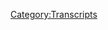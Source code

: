 {{DEFAULTSORT:
    #_TRANSCRIPT_0663:July 24, 2003
}}{{Transcript
    | title         = [[663: July 24, 2003]]
    | caption       = [https://knowledgefight.libsyn.com/663-july-24-2003 Listen to this episode on Libsyn]
    | episodeNumber = [[663: July 24, 2003|663]]
    | length        = 01:26:09
}}

{{MessageBox
    | header     = Warning: Bot Generated Content
    | text       = This transcript was automatically generated by transcription software and likely contains many mistakes and misattributions. Please check the audio for definitive quotes, attribution, and context.
    | image      = N3yvass4myg91.webp
    | imagewidth = 50px
    | id         = warning
}}

{{TranscriptBlock
    | name      = Unknown Speaker
    | timestamp = 00:00:00.000
    | text      = N-N-N-N-N-N-N-Knowledge Fight
}}

{{TranscriptBlock
    | name      = Unknown Speaker
    | timestamp = 00:00:12.880
    | text      = Dan and Jordan, I am SWEATING
}}

{{TranscriptBlock
    | name      = Unknown Speaker
    | timestamp = 00:00:17.920
    | text      = knowledgefight.com, it's time to pray
}}

{{TranscriptBlock
    | name      = Unknown Speaker
    | timestamp = 00:00:21.320
    | text      = I have great respect for knowledgefight
}}

{{TranscriptBlock
    | name      = Unknown Speaker
    | timestamp = 00:00:23.839
    | text      = knowledgefight
}}

{{TranscriptBlock
    | name      = Unknown Speaker
    | timestamp = 00:00:25.100
    | text      = I'm sick of them posing as if they're the good guys
}}

{{TranscriptBlock
    | name      = Unknown Speaker
    | timestamp = 00:00:27.320
    | text      = saying we are the bad guys
}}

{{TranscriptBlock
    | name      = Unknown Speaker
    | timestamp = 00:00:28.879
    | text      = knowledgefight
}}

{{TranscriptBlock
    | name      = Unknown Speaker
    | timestamp = 00:00:29.960
    | text      = Dan and Jordan, knowledgefight
}}

{{TranscriptBlock
    | name      = Unknown Speaker
    | timestamp = 00:00:32.119
    | text      = RIDDLER, RIDDLER, RIDDLER
}}

{{TranscriptBlock
    | name      = Unknown Speaker
    | timestamp = 00:00:34.920
    | text      = Need, need money
}}

{{TranscriptBlock
    | name      = Unknown Speaker
    | timestamp = 00:00:36.359
    | text      = RIDDLER, RIDDLER, RIDDLER
}}

{{TranscriptBlock
    | name      = Unknown Speaker
    | timestamp = 00:00:39.280
    | text      = Andy in Kansas, Andy in, Andy in
}}

{{TranscriptBlock
    | name      = Unknown Speaker
    | timestamp = 00:00:42.119
    | text      = Stop it, Andy in Kan, Andy in Kansas
}}

{{TranscriptBlock
    | name      = Unknown Speaker
    | timestamp = 00:00:44.640
    | text      = Andy in, Andy in, Andy in
}}

{{TranscriptBlock
    | name      = Unknown Speaker
    | timestamp = 00:00:46.159
    | text      = It's time to pray
}}

{{TranscriptBlock
    | name      = Unknown Speaker
    | timestamp = 00:00:47.039
    | text      = Andy in Kansas, you're on the air, thanks for holding
}}

{{TranscriptBlock
    | name      = Unknown Speaker
    | timestamp = 00:00:49.359
    | text      = Hello Alex, I'm a first time caller, I'm a huge fan
}}

{{TranscriptBlock
    | name      = Unknown Speaker
    | timestamp = 00:00:51.719
    | text      = I love your room
}}

{{TranscriptBlock
    | name      = Unknown Speaker
    | timestamp = 00:00:52.920
    | text      = knowledgefight
}}

{{TranscriptBlock
    | name      = Unknown Speaker
    | timestamp = 00:00:53.960
    | text      = n-n-n-n-n-n-n-n-n-n-n-n-n-n-n-n-n-knowledgefight.com
}}

{{TranscriptBlock
    | name      = Unknown Speaker
    | timestamp = 00:00:57.280
    | text      = n-n-n-n-n-n-n-n-n-n-n-knowledgefight.com
}}

{{TranscriptBlock
    | name      = Unknown Speaker
    | timestamp = 00:00:59.000
    | text      = Hey everybody, welcome back to Knowledgefight, I'm Dan
}}

{{TranscriptBlock
    | name      = Unknown Speaker
    | timestamp = 00:01:01.159
    | text      = I'm Jordan
}}

{{TranscriptBlock
    | name      = Unknown Speaker
    | timestamp = 00:01:01.799
    | text      = We're cool dudes, like to sit around, worship at the altar of Selene
}}

{{TranscriptBlock
    | name      = Unknown Speaker
    | timestamp = 00:01:04.319
    | text      = and talk a little bit about Alex Jones
}}

{{TranscriptBlock
    | name      = Unknown Speaker
    | timestamp = 00:01:06.079
    | text      = Oh indeed we are, Dan
}}

{{TranscriptBlock
    | name      = Unknown Speaker
    | timestamp = 00:01:07.359
    | text      = Jordan
}}

{{TranscriptBlock
    | name      = Unknown Speaker
    | timestamp = 00:01:07.760
    | text      = Dan
}}

{{TranscriptBlock
    | name      = Unknown Speaker
    | timestamp = 00:01:08.079
    | text      = Jordan
}}

{{TranscriptBlock
    | name      = Unknown Speaker
    | timestamp = 00:01:08.319
    | text      = Quick question for you
}}

{{TranscriptBlock
    | name      = Unknown Speaker
    | timestamp = 00:01:09.239
    | text      = What's up?
}}

{{TranscriptBlock
    | name      = Unknown Speaker
    | timestamp = 00:01:09.599
    | text      = What's your bright spot?
}}

{{TranscriptBlock
    | name      = Unknown Speaker
    | timestamp = 00:01:10.319
    | text      = My bright spot today, Jordan, this is dangerous
}}

{{TranscriptBlock
    | name      = Unknown Speaker
    | timestamp = 00:01:12.439
    | text      = Yeah
}}

{{TranscriptBlock
    | name      = Unknown Speaker
    | timestamp = 00:01:13.040
    | text      = Mm-hmm
}}

{{TranscriptBlock
    | name      = Unknown Speaker
    | timestamp = 00:01:13.879
    | text      = What's dangerous?
}}

{{TranscriptBlock
    | name      = Unknown Speaker
    | timestamp = 00:01:14.519
    | text      = Well, it's mustard
}}

{{TranscriptBlock
    | name      = Unknown Speaker
    | timestamp = 00:01:15.640
    | text      = Uh-oh
}}

{{TranscriptBlock
    | name      = Unknown Speaker
    | timestamp = 00:01:15.959
    | text      = Is my bright spot
}}

{{TranscriptBlock
    | name      = Unknown Speaker
    | timestamp = 00:01:16.719
    | text      = What about it?
}}

{{TranscriptBlock
    | name      = Unknown Speaker
    | timestamp = 00:01:17.480
    | text      = Well, here's what's dangerous
}}

{{TranscriptBlock
    | name      = Unknown Speaker
    | timestamp = 00:01:18.599
    | text      = Okay
}}

{{TranscriptBlock
    | name      = Unknown Speaker
    | timestamp = 00:01:19.359
    | text      = I'm thinking about doing a year of mustards
}}

{{TranscriptBlock
    | name      = Unknown Speaker
    | timestamp = 00:01:23.840
    | text      = That is dangerous
}}

{{TranscriptBlock
    | name      = Unknown Speaker
    | timestamp = 00:01:24.760
    | text      = I have, for the last couple weeks, been getting just really invigorated with enjoying mustards
}}

{{TranscriptBlock
    | name      = Unknown Speaker
    | timestamp = 00:01:30.359
    | text      = Okay
}}

{{TranscriptBlock
    | name      = Unknown Speaker
    | timestamp = 00:01:30.879
    | text      = I might have gotten a couple different varieties of mustard that are like, one of them is too mustardy
}}

{{TranscriptBlock
    | name      = Unknown Speaker
    | timestamp = 00:01:36.519
    | text      = One's too mustardy
}}

{{TranscriptBlock
    | name      = Unknown Speaker
    | timestamp = 00:01:37.400
    | text      = But I love it
}}

{{TranscriptBlock
    | name      = Unknown Speaker
    | timestamp = 00:01:37.920
    | text      = You love it
}}

{{TranscriptBlock
    | name      = Unknown Speaker
    | timestamp = 00:01:38.480
    | text      = Yes
}}

{{TranscriptBlock
    | name      = Unknown Speaker
    | timestamp = 00:01:38.799
    | text      = You love the extra mustard
}}

{{TranscriptBlock
    | name      = Unknown Speaker
    | timestamp = 00:01:40.239
    | text      = But it's so much mustard, but it's delicious
}}

{{TranscriptBlock
    | name      = Unknown Speaker
    | timestamp = 00:01:42.840
    | text      = And I'm thinking about really trying to incorporate this into my personal brand
}}

{{TranscriptBlock
    | name      = Unknown Speaker
    | timestamp = 00:01:46.159
    | text      = Yeah
}}

{{TranscriptBlock
    | name      = Unknown Speaker
    | timestamp = 00:01:46.519
    | text      = So I'm just kind of like a mustard guy
}}

{{TranscriptBlock
    | name      = Unknown Speaker
    | timestamp = 00:01:49.799
    | text      = I think that is a kind of guy
}}

{{TranscriptBlock
    | name      = Unknown Speaker
    | timestamp = 00:01:51.359
    | text      = Ah, I mean, I think Twitter, it will eventually say, new kind of guy just dropped
}}

{{TranscriptBlock
    | name      = Unknown Speaker
    | timestamp = 00:01:57.760
    | text      = Uh-huh
}}

{{TranscriptBlock
    | name      = Unknown Speaker
    | timestamp = 00:01:58.159
    | text      = Mustard guy
}}

{{TranscriptBlock
    | name      = Unknown Speaker
    | timestamp = 00:01:58.599
    | text      = Mustard guy
}}

{{TranscriptBlock
    | name      = Unknown Speaker
    | timestamp = 00:01:59.480
    | text      = Um, yeah, I don't know, I feel like there's a lot to explore in terms of the world of mustard
}}

{{TranscriptBlock
    | name      = Unknown Speaker
    | timestamp = 00:02:05.200
    | text      = Sure
}}

{{TranscriptBlock
    | name      = Unknown Speaker
    | timestamp = 00:02:05.680
    | text      = And I think I could get 69 mustards down
}}

{{TranscriptBlock
    | name      = Unknown Speaker
    | timestamp = 00:02:08.199
    | text      = Ah
}}

{{TranscriptBlock
    | name      = Unknown Speaker
    | timestamp = 00:02:09.039
    | text      = But I've also learned my lesson from the seltzers and I don't want to bite off more than I can chew
}}

{{TranscriptBlock
    | name      = Unknown Speaker
    | timestamp = 00:02:13.159
    | text      = But look, I'm going to put the world on notice
}}

{{TranscriptBlock
    | name      = Unknown Speaker
    | timestamp = 00:02:15.159
    | text      = I'm going to be eating a lot of mustard
}}

{{TranscriptBlock
    | name      = Unknown Speaker
    | timestamp = 00:02:16.159
    | text      = All right, you're going to eat a lot of mustard
}}

{{TranscriptBlock
    | name      = Unknown Speaker
    | timestamp = 00:02:17.479
    | text      = Yes
}}

{{TranscriptBlock
    | name      = Unknown Speaker
    | timestamp = 00:02:17.879
    | text      = It doesn't have to be a contest
}}

{{TranscriptBlock
    | name      = Unknown Speaker
    | timestamp = 00:02:19.960
    | text      = You can just love mustard
}}

{{TranscriptBlock
    | name      = Unknown Speaker
    | timestamp = 00:02:21.120
    | text      = But that's how my brain works
}}

{{TranscriptBlock
    | name      = Unknown Speaker
    | timestamp = 00:02:22.080
    | text      = It is kind of how your brain works, it is
}}

{{TranscriptBlock
    | name      = Unknown Speaker
    | timestamp = 00:02:23.520
    | text      = You need to turn things into a pageant of some sort
}}

{{TranscriptBlock
    | name      = Unknown Speaker
    | timestamp = 00:02:26.520
    | text      = Yes, yes
}}

{{TranscriptBlock
    | name      = Unknown Speaker
    | timestamp = 00:02:27.840
    | text      = But yeah, a lot of mustard's coming
}}

{{TranscriptBlock
    | name      = Unknown Speaker
    | timestamp = 00:02:30.080
    | text      = I like it
}}

{{TranscriptBlock
    | name      = Unknown Speaker
    | timestamp = 00:02:30.560
    | text      = Yep
}}

{{TranscriptBlock
    | name      = Unknown Speaker
    | timestamp = 00:02:32.240
    | text      = How about you? What's your bright spot?
}}

{{TranscriptBlock
    | name      = Unknown Speaker
    | timestamp = 00:02:34.080
    | text      = My bright spot is, we played Scattergories
}}

{{TranscriptBlock
    | name      = Unknown Speaker
    | timestamp = 00:02:38.520
    | text      = It's true
}}

{{TranscriptBlock
    | name      = Unknown Speaker
    | timestamp = 00:02:39.280
    | text      = We got together with
}}

{{TranscriptBlock
    | name      = Unknown Speaker
    | timestamp = 00:02:40.800
    | text      = A secondary bright spot based on your bright spot
}}

{{TranscriptBlock
    | name      = Unknown Speaker
    | timestamp = 00:02:42.960
    | text      = The moment when Sarah, our friend Sarah Shockey opened up the taboo box
}}

{{TranscriptBlock
    | name      = Unknown Speaker
    | timestamp = 00:02:47.479
    | text      = Yes, and it was completely up to date
}}

{{TranscriptBlock
    | name      = Unknown Speaker
    | timestamp = 00:02:49.360
    | text      = The whole night
}}

{{TranscriptBlock
    | name      = Unknown Speaker
    | timestamp = 00:02:50.199
    | text      = And you have lost the pieces of your taboo game
}}

{{TranscriptBlock
    | name      = Unknown Speaker
    | timestamp = 00:02:54.120
    | text      = It's in a baggie somewhere
}}

{{TranscriptBlock
    | name      = Unknown Speaker
    | timestamp = 00:02:55.520
    | text      = But I'm sorry, I interrupted you
}}

{{TranscriptBlock
    | name      = Unknown Speaker
    | timestamp = 00:02:56.520
    | text      = No, we got together with close friends of the show
}}

{{TranscriptBlock
    | name      = Unknown Speaker
    | timestamp = 00:03:01.039
    | text      = Sister Podcast, Marty and Sarah
}}

{{TranscriptBlock
    | name      = Unknown Speaker
    | timestamp = 00:03:03.039
    | text      = And played Scattergories
}}

{{TranscriptBlock
    | name      = Unknown Speaker
    | timestamp = 00:03:05.039
    | text      = And it was, I have not played Scattergories in a long time
}}

{{TranscriptBlock
    | name      = Unknown Speaker
    | timestamp = 00:03:07.599
    | text      = Yeah
}}

{{TranscriptBlock
    | name      = Unknown Speaker
    | timestamp = 00:03:08.039
    | text      = And it is a very fun game to play
}}

{{TranscriptBlock
    | name      = Unknown Speaker
    | timestamp = 00:03:09.759
    | text      = It is
}}

{{TranscriptBlock
    | name      = Unknown Speaker
    | timestamp = 00:03:10.280
    | text      = And it was also the first time that I played it way too high to play a word game
}}

{{TranscriptBlock
    | name      = Unknown Speaker
    | timestamp = 00:03:14.039
    | text      = It's true, and it made it, like I was not high
}}

{{TranscriptBlock
    | name      = Unknown Speaker
    | timestamp = 00:03:17.000
    | text      = No
}}

{{TranscriptBlock
    | name      = Unknown Speaker
    | timestamp = 00:03:17.560
    | text      = I don't usually partake that much in the weed
}}

{{TranscriptBlock
    | name      = Unknown Speaker
    | timestamp = 00:03:20.280
    | text      = Except for as a, like, I found some, it helps with sleep a little bit
}}

{{TranscriptBlock
    | name      = Unknown Speaker
    | timestamp = 00:03:24.919
    | text      = Yeah, yeah, totally
}}

{{TranscriptBlock
    | name      = Unknown Speaker
    | timestamp = 00:03:25.800
    | text      = I have enjoyed some gummies for sleep purposes
}}

{{TranscriptBlock
    | name      = Unknown Speaker
    | timestamp = 00:03:29.879
    | text      = But speaking as the non-stoned person in the room
}}

{{TranscriptBlock
    | name      = Unknown Speaker
    | timestamp = 00:03:32.560
    | text      = Did you win?
}}

{{TranscriptBlock
    | name      = Unknown Speaker
    | timestamp = 00:03:33.400
    | text      = I did
}}

{{TranscriptBlock
    | name      = Unknown Speaker
    | timestamp = 00:03:34.199
    | text      = But also, a little frustrating to try and argue whether or not words count with three stoned people
}}

{{TranscriptBlock
    | name      = Unknown Speaker
    | timestamp = 00:03:41.759
    | text      = That is an experience that, it's rare
}}

{{TranscriptBlock
    | name      = Unknown Speaker
    | timestamp = 00:03:46.840
    | text      = It is rare
}}

{{TranscriptBlock
    | name      = Unknown Speaker
    | timestamp = 00:03:47.319
    | text      = In my life
}}

{{TranscriptBlock
    | name      = Unknown Speaker
    | timestamp = 00:03:48.039
    | text      = It is
}}

{{TranscriptBlock
    | name      = Unknown Speaker
    | timestamp = 00:03:48.680
    | text      = And it will stay rare
}}

{{TranscriptBlock
    | name      = Unknown Speaker
    | timestamp = 00:03:50.680
    | text      = In the future? It will never happen again?
}}

{{TranscriptBlock
    | name      = Unknown Speaker
    | timestamp = 00:03:53.000
    | text      = No, I'll subject myself to it a bunch, probably, because you guys like the grass
}}

{{TranscriptBlock
    | name      = Unknown Speaker
    | timestamp = 00:03:57.240
    | text      = Oh, no
}}

{{TranscriptBlock
    | name      = Unknown Speaker
    | timestamp = 00:03:58.120
    | text      = I see
}}

{{TranscriptBlock
    | name      = Unknown Speaker
    | timestamp = 00:03:58.599
    | text      = We like the gorys
}}

{{TranscriptBlock
    | name      = Unknown Speaker
    | timestamp = 00:03:59.960
    | text      = We like the gorys, buddy
}}

{{TranscriptBlock
    | name      = Unknown Speaker
    | timestamp = 00:04:02.280
    | text      = Oh, you guys like that, that, that
}}

{{TranscriptBlock
    | name      = Unknown Speaker
    | timestamp = 00:04:05.960
    | text      = Fuck, I can't even come up with another dorky way other than the grass
}}

{{TranscriptBlock
    | name      = Unknown Speaker
    | timestamp = 00:04:08.759
    | text      = The, the, the rebel dangerous knight
}}

{{TranscriptBlock
    | name      = Unknown Speaker
    | timestamp = 00:04:11.719
    | text      = Yeah
}}

{{TranscriptBlock
    | name      = Unknown Speaker
    | timestamp = 00:04:12.120
    | text      = Yeah, it was a fun time
}}

{{TranscriptBlock
    | name      = Unknown Speaker
    | timestamp = 00:04:13.159
    | text      = It was a great night
}}

{{TranscriptBlock
    | name      = Unknown Speaker
    | timestamp = 00:04:13.879
    | text      = Play some games
}}

{{TranscriptBlock
    | name      = Unknown Speaker
    | timestamp = 00:04:14.439
    | text      = Yep, it was a good bright spot
}}

{{TranscriptBlock
    | name      = Unknown Speaker
    | timestamp = 00:04:15.400
    | text      = Also, code names
}}

{{TranscriptBlock
    | name      = Unknown Speaker
    | timestamp = 00:04:16.519
    | text      = Played a little code names
}}

{{TranscriptBlock
    | name      = Unknown Speaker
    | timestamp = 00:04:17.399
    | text      = Code names, that's a fun game
}}

{{TranscriptBlock
    | name      = Unknown Speaker
    | timestamp = 00:04:18.360
    | text      = It is a delight
}}

{{TranscriptBlock
    | name      = Unknown Speaker
    | timestamp = 00:04:20.279
    | text      = So Jordan, today we have an episode to go over
}}

{{TranscriptBlock
    | name      = Unknown Speaker
    | timestamp = 00:04:23.079
    | text      = We're gonna go back to the past because I'm putting Alex way back in timeout
}}

{{TranscriptBlock
    | name      = Unknown Speaker
    | timestamp = 00:04:27.079
    | text      = Excellent
}}

{{TranscriptBlock
    | name      = Unknown Speaker
    | timestamp = 00:04:27.720
    | text      = So after our last episode, I felt really shitty because I had given Alex too much of a benefit
}}

{{TranscriptBlock
    | name      = Unknown Speaker
    | timestamp = 00:04:35.319
    | text      = of a doubt about his medical condition that he was using to get out of his deposition
}}

{{TranscriptBlock
    | name      = Unknown Speaker
    | timestamp = 00:04:40.839
    | text      = Yes
}}

{{TranscriptBlock
    | name      = Unknown Speaker
    | timestamp = 00:04:41.240
    | text      = On Friday, he got back on his show and announced that, eh, I just had like a little sinus thing
}}

{{TranscriptBlock
    | name      = Unknown Speaker
    | timestamp = 00:04:45.959
    | text      = Great
}}

{{TranscriptBlock
    | name      = Unknown Speaker
    | timestamp = 00:04:46.519
    | text      = Right
}}

{{TranscriptBlock
    | name      = Unknown Speaker
    | timestamp = 00:04:46.759
    | text      = Good work
}}

{{TranscriptBlock
    | name      = Unknown Speaker
    | timestamp = 00:04:47.319
    | text      = So
}}

{{TranscriptBlock
    | name      = Unknown Speaker
    | timestamp = 00:04:47.720
    | text      = Thanks, buddy
}}

{{TranscriptBlock
    | name      = Unknown Speaker
    | timestamp = 00:04:48.279
    | text      = I don't know what to believe whether the, that saving face about an actual medical condition
}}

{{TranscriptBlock
    | name      = Unknown Speaker
    | timestamp = 00:04:52.759
    | text      = that he has because he doesn't want, uh, the people to look at him as weak
}}

{{TranscriptBlock
    | name      = Unknown Speaker
    | timestamp = 00:04:56.439
    | text      = Right
}}

{{TranscriptBlock
    | name      = Unknown Speaker
    | timestamp = 00:04:56.759
    | text      = Or if it's a situation where the Connecticut case, the lawyers had already left and now
}}

{{TranscriptBlock
    | name      = Unknown Speaker
    | timestamp = 00:05:02.680
    | text      = he knew he wasn't going to have this deposition he had to do so now the facade can drop
}}

{{TranscriptBlock
    | name      = Unknown Speaker
    | timestamp = 00:05:07.240
    | text      = Right
}}

{{TranscriptBlock
    | name      = Unknown Speaker
    | timestamp = 00:05:07.800
    | text      = And what have you
}}

{{TranscriptBlock
    | name      = Unknown Speaker
    | timestamp = 00:05:08.600
    | text      = But whatever the case, I felt a little bit like a mark and that I had, uh,
}}

{{TranscriptBlock
    | name      = Unknown Speaker
    | timestamp = 00:05:12.759
    | text      = that I cared more than I should have
}}

{{TranscriptBlock
    | name      = Unknown Speaker
    | timestamp = 00:05:14.839
    | text      = It is not the first time that this has occurred
}}

{{TranscriptBlock
    | name      = Unknown Speaker
    | timestamp = 00:05:17.800
    | text      = No, um, and it's kind of one of the downsides of, you know, uh, trying to engage with, uh,
}}

{{TranscriptBlock
    | name      = Unknown Speaker
    | timestamp = 00:05:24.439
    | text      = the work of a liar
}}

{{TranscriptBlock
    | name      = Unknown Speaker
    | timestamp = 00:05:25.319
    | text      = Right
}}

{{TranscriptBlock
    | name      = Unknown Speaker
    | timestamp = 00:05:25.800
    | text      = Sometimes
}}

{{TranscriptBlock
    | name      = Unknown Speaker
    | timestamp = 00:05:26.680
    | text      = You can never be sure
}}

{{TranscriptBlock
    | name      = Unknown Speaker
    | timestamp = 00:05:27.800
    | text      = Yeah
}}

{{TranscriptBlock
    | name      = Unknown Speaker
    | timestamp = 00:05:28.120
    | text      = Yeah
}}

{{TranscriptBlock
    | name      = Unknown Speaker
    | timestamp = 00:05:28.600
    | text      = And I resent it and I'm not happy about it so what I'm gonna do
}}

{{TranscriptBlock
    | name      = Unknown Speaker
    | timestamp = 00:05:33.480
    | text      = Alex isn't gonna be back in the present on our show until episode 666
}}

{{TranscriptBlock
    | name      = Unknown Speaker
    | timestamp = 00:05:38.519
    | text      = I'm banishing him
}}

{{TranscriptBlock
    | name      = Unknown Speaker
    | timestamp = 00:05:39.720
    | text      = Eat it, Alex
}}

{{TranscriptBlock
    | name      = Unknown Speaker
    | timestamp = 00:05:40.759
    | text      = I'm banishing him from our show in the present
}}

{{TranscriptBlock
    | name      = Unknown Speaker
    | timestamp = 00:05:43.160
    | text      = Until the devil returns
}}

{{TranscriptBlock
    | name      = Unknown Speaker
    | timestamp = 00:05:44.600
    | text      = Indeed, uh, I think that's fitting
}}

{{TranscriptBlock
    | name      = Unknown Speaker
    | timestamp = 00:05:46.839
    | text      = That is fitting, absolutely
}}

{{TranscriptBlock
    | name      = Unknown Speaker
    | timestamp = 00:05:48.839
    | text      = So Alex in 2022 will return
}}

{{TranscriptBlock
    | name      = Unknown Speaker
    | timestamp = 00:05:51.480
    | text      = The return of Satan
}}

{{TranscriptBlock
    | name      = Unknown Speaker
    | timestamp = 00:05:52.680
    | text      = On 666, but until then we are going to be doing other things
}}

{{TranscriptBlock
    | name      = Unknown Speaker
    | timestamp = 00:05:57.399
    | text      = We're going to have other types of episodes, I have some fun stuff, uh, in mind
}}

{{TranscriptBlock
    | name      = Unknown Speaker
    | timestamp = 00:06:02.519
    | text      = Ah, yeah
}}

{{TranscriptBlock
    | name      = Unknown Speaker
    | timestamp = 00:06:03.399
    | text      = And today we're going to be back in the past, we're going to be doing an episode about
}}

{{TranscriptBlock
    | name      = Unknown Speaker
    | timestamp = 00:06:07.000
    | text      = July 24th, 2003, uh, there's some nonsense and then a massive revelation at the end
}}

{{TranscriptBlock
    | name      = Unknown Speaker
    | timestamp = 00:06:13.160
    | text      = Okay
}}

{{TranscriptBlock
    | name      = Unknown Speaker
    | timestamp = 00:06:14.040
    | text      = We're going to talk a little bit about 9-11 and then shocking nonsense
}}

{{TranscriptBlock
    | name      = Unknown Speaker
    | timestamp = 00:06:18.040
    | text      = Alright
}}

{{TranscriptBlock
    | name      = Unknown Speaker
    | timestamp = 00:06:18.759
    | text      = But before we do that, let's take a little moment to say hello to some new wonks, Jordan
}}

{{TranscriptBlock
    | name      = Unknown Speaker
    | timestamp = 00:06:21.800
    | text      = Oh, that's a great idea
}}

{{TranscriptBlock
    | name      = Unknown Speaker
    | timestamp = 00:06:22.680
    | text      = So first, Dee Dee Mega Doo Doo, thank you so much, you are now a policy wonk
}}

{{TranscriptBlock
    | name      = Unknown Speaker
    | timestamp = 00:06:26.519
    | text      = I'm a policy wonk
}}

{{TranscriptBlock
    | name      = Unknown Speaker
    | timestamp = 00:06:29.000
    | text      = Thank you very much
}}

{{TranscriptBlock
    | name      = Unknown Speaker
    | timestamp = 00:06:29.879
    | text      = Okay, what was that?
}}

{{TranscriptBlock
    | name      = Unknown Speaker
    | timestamp = 00:06:31.560
    | text      = Sorry, I spaced out
}}

{{TranscriptBlock
    | name      = Unknown Speaker
    | timestamp = 00:06:33.000
    | text      = Oh, you spoke a Cali weed?
}}

{{TranscriptBlock
    | name      = Unknown Speaker
    | timestamp = 00:06:33.959
    | text      = No, I was not, I spaced out, sorry
}}

{{TranscriptBlock
    | name      = Unknown Speaker
    | timestamp = 00:06:36.279
    | text      = Next, my 401k is making that money off that heroin, thank you so much, you are now a policy wonk
}}

{{TranscriptBlock
    | name      = Unknown Speaker
    | timestamp = 00:06:40.680
    | text      = I'm a policy wonk
}}

{{TranscriptBlock
    | name      = Unknown Speaker
    | timestamp = 00:06:41.639
    | text      = Thank you very much
}}

{{TranscriptBlock
    | name      = Unknown Speaker
    | timestamp = 00:06:42.360
    | text      = Thank you
}}

{{TranscriptBlock
    | name      = Unknown Speaker
    | timestamp = 00:06:42.680
    | text      = Next, Joey V depose's biggest fan, thank you so much, you are now a policy wonk
}}

{{TranscriptBlock
    | name      = Unknown Speaker
    | timestamp = 00:06:46.040
    | text      = I'm a policy wonk
}}

{{TranscriptBlock
    | name      = Unknown Speaker
    | timestamp = 00:06:47.000
    | text      = Thank you very much
}}

{{TranscriptBlock
    | name      = Unknown Speaker
    | timestamp = 00:06:47.720
    | text      = Thank you
}}

{{TranscriptBlock
    | name      = Unknown Speaker
    | timestamp = 00:06:48.199
    | text      = Next, affirm my wonkdom before the global nuclear holocaust
}}

{{TranscriptBlock
    | name      = Unknown Speaker
    | timestamp = 00:06:51.160
    | text      = Thank you so much, you are now policy wonk
}}

{{TranscriptBlock
    | name      = Unknown Speaker
    | timestamp = 00:06:52.920
    | text      = I'm a policy wonk
}}

{{TranscriptBlock
    | name      = Unknown Speaker
    | timestamp = 00:06:53.800
    | text      = We've made it
}}

{{TranscriptBlock
    | name      = Unknown Speaker
    | timestamp = 00:06:54.439
    | text      = Thank you
}}

{{TranscriptBlock
    | name      = Unknown Speaker
    | timestamp = 00:06:56.279
    | text      = Maybe
}}

{{TranscriptBlock
    | name      = Unknown Speaker
    | timestamp = 00:06:57.079
    | text      = We'll see you tomorrow
}}

{{TranscriptBlock
    | name      = Unknown Speaker
    | timestamp = 00:06:57.959
    | text      = Yeah, then it's late
}}

{{TranscriptBlock
    | name      = Unknown Speaker
    | timestamp = 00:06:59.879
    | text      = Next, Daddy Shark, buh buh buh buh buh buh Thank you so much, you are now a policy wonk
}}

{{TranscriptBlock
    | name      = Unknown Speaker
    | timestamp = 00:07:03.879
    | text      = I'm a policy wonk
}}

{{TranscriptBlock
    | name      = Unknown Speaker
    | timestamp = 00:07:04.920
    | text      = Thank you very much
}}

{{TranscriptBlock
    | name      = Unknown Speaker
    | timestamp = 00:07:05.720
    | text      = Thank you
}}

{{TranscriptBlock
    | name      = Unknown Speaker
    | timestamp = 00:07:06.120
    | text      = Next, uh, my name is Captain Poo King of Gravy, thank you so much, you are now a policy wonk
}}

{{TranscriptBlock
    | name      = Unknown Speaker
    | timestamp = 00:07:11.079
    | text      = I'm a policy wonk
}}

{{TranscriptBlock
    | name      = Unknown Speaker
    | timestamp = 00:07:12.199
    | text      = My liege, thank you very much.
}}

{{TranscriptBlock
    | name      = Unknown Speaker
    | timestamp = 00:07:14.360
    | text      = Also, we got a technocrat in the mix.
}}

{{TranscriptBlock
    | name      = Unknown Speaker
    | timestamp = 00:07:16.040
    | text      = Oh!
}}

{{TranscriptBlock
    | name      = Unknown Speaker
    | timestamp = 00:07:16.540
    | text      = I have to say, before I say this name, I do not approve of this.
}}

{{TranscriptBlock
    | name      = Unknown Speaker
    | timestamp = 00:07:19.040
    | text      = You don't approve of me?
}}

{{TranscriptBlock
    | name      = Unknown Speaker
    | timestamp = 00:07:19.540
    | text      = At all.
}}

{{TranscriptBlock
    | name      = Unknown Speaker
    | timestamp = 00:07:20.040
    | text      = All right.
}}

{{TranscriptBlock
    | name      = Unknown Speaker
    | timestamp = 00:07:20.540
    | text      = But thank you so much.
}}

{{TranscriptBlock
    | name      = Unknown Speaker
    | timestamp = 00:07:21.399
    | text      = Knowledge fight stays on during sex.
}}

{{TranscriptBlock
    | name      = Unknown Speaker
    | timestamp = 00:07:23.199
    | text      = You are now a technocrat.
}}

{{TranscriptBlock
    | name      = Unknown Speaker
    | timestamp = 00:07:24.720
    | text      = I'm a policy wonk.
}}

{{TranscriptBlock
    | name      = Unknown Speaker
    | timestamp = 00:07:25.839
    | text      = I have risen above my enemies.
}}

{{TranscriptBlock
    | name      = Unknown Speaker
    | timestamp = 00:07:29.160
    | text      = I might quit tomorrow, actually.
}}

{{TranscriptBlock
    | name      = Unknown Speaker
    | timestamp = 00:07:30.839
    | text      = I'm just going to take a little break-y now.
}}

{{TranscriptBlock
    | name      = Unknown Speaker
    | timestamp = 00:07:33.279
    | text      = A little break-y for me.
}}

{{TranscriptBlock
    | name      = Unknown Speaker
    | timestamp = 00:07:36.879
    | text      = And then we're going to come back.
}}

{{TranscriptBlock
    | name      = Unknown Speaker
    | timestamp = 00:07:40.399
    | text      = And I'm going to start the show over.
}}

{{TranscriptBlock
    | name      = Unknown Speaker
    | timestamp = 00:07:42.480
    | text      = But I'm the devil.
}}

{{TranscriptBlock
    | name      = Unknown Speaker
    | timestamp = 00:07:43.360
    | text      = I've got to be taken off the air.
}}

{{TranscriptBlock
    | name      = Unknown Speaker
    | timestamp = 00:07:44.720
    | text      = I'm in all this blah, blah, blah.
}}

{{TranscriptBlock
    | name      = Unknown Speaker
    | timestamp = 00:07:46.519
    | text      = Fuck you.
}}

{{TranscriptBlock
    | name      = Unknown Speaker
    | timestamp = 00:07:47.920
    | text      = Fuck you.
}}

{{TranscriptBlock
    | name      = Unknown Speaker
    | timestamp = 00:07:48.879
    | text      = I got plenty of words for you.
}}

{{TranscriptBlock
    | name      = Unknown Speaker
    | timestamp = 00:07:50.279
    | text      = But at the end of the day, fuck you and your New World Order.
}}

{{TranscriptBlock
    | name      = Unknown Speaker
    | timestamp = 00:07:53.519
    | text      = And fuck the horse you rode in on and all your shit.
}}

{{TranscriptBlock
    | name      = Unknown Speaker
    | timestamp = 00:07:57.279
    | text      = Maybe today should be my last broadcast.
}}

{{TranscriptBlock
    | name      = Unknown Speaker
    | timestamp = 00:07:59.439
    | text      = Maybe I'll just be gone a month, maybe five years.
}}

{{TranscriptBlock
    | name      = Unknown Speaker
    | timestamp = 00:08:02.800
    | text      = Maybe I'll walk out of here tomorrow
}}

{{TranscriptBlock
    | name      = Unknown Speaker
    | timestamp = 00:08:04.639
    | text      = and you never see me again.
}}

{{TranscriptBlock
    | name      = Unknown Speaker
    | timestamp = 00:08:06.839
    | text      = That's really what I want to do.
}}

{{TranscriptBlock
    | name      = Unknown Speaker
    | timestamp = 00:08:09.120
    | text      = I never want to come back here again.
}}

{{TranscriptBlock
    | name      = Unknown Speaker
    | timestamp = 00:08:10.720
    | text      = I apologize to the crew and the listeners
}}

{{TranscriptBlock
    | name      = Unknown Speaker
    | timestamp = 00:08:13.199
    | text      = yesterday that I was legitimately
}}

{{TranscriptBlock
    | name      = Unknown Speaker
    | timestamp = 00:08:15.519
    | text      = having breakdowns on air.
}}

{{TranscriptBlock
    | name      = Unknown Speaker
    | timestamp = 00:08:18.040
    | text      = I'll be better tomorrow.
}}

{{TranscriptBlock
    | name      = Unknown Speaker
    | timestamp = 00:08:19.160
    | text      = He's not, and nor was he in the past.
}}

{{TranscriptBlock
    | name      = Unknown Speaker
    | timestamp = 00:08:20.759
    | text      = Ah, shit.
}}

{{TranscriptBlock
    | name      = Unknown Speaker
    | timestamp = 00:08:21.560
    | text      = Yeah, but you know what is better than Alex?
}}

{{TranscriptBlock
    | name      = Unknown Speaker
    | timestamp = 00:08:26.160
    | text      = Listening to our show while having sex?
}}

{{TranscriptBlock
    | name      = Unknown Speaker
    | timestamp = 00:08:27.759
    | text      = No.
}}

{{TranscriptBlock
    | name      = Unknown Speaker
    | timestamp = 00:08:28.120
    | text      = That stuck in my brain for the rest of my life.
}}

{{TranscriptBlock
    | name      = Unknown Speaker
    | timestamp = 00:08:29.920
    | text      = It scares me.
}}

{{TranscriptBlock
    | name      = Unknown Speaker
    | timestamp = 00:08:30.519
    | text      = Yeah.
}}

{{TranscriptBlock
    | name      = Unknown Speaker
    | timestamp = 00:08:30.959
    | text      = Yeah.
}}

{{TranscriptBlock
    | name      = Unknown Speaker
    | timestamp = 00:08:31.360
    | text      = Terrifying.
}}

{{TranscriptBlock
    | name      = Unknown Speaker
    | timestamp = 00:08:31.839
    | text      = Yep.
}}

{{TranscriptBlock
    | name      = Unknown Speaker
    | timestamp = 00:08:32.759
    | text      = No, but something that is great is we
}}

{{TranscriptBlock
    | name      = Unknown Speaker
    | timestamp = 00:08:34.720
    | text      = have a special happy birthday to send out to a very
}}

{{TranscriptBlock
    | name      = Unknown Speaker
    | timestamp = 00:08:39.840
    | text      = special policy wonk out there.
}}

{{TranscriptBlock
    | name      = Unknown Speaker
    | timestamp = 00:08:41.279
    | text      = OK.
}}

{{TranscriptBlock
    | name      = Unknown Speaker
    | timestamp = 00:08:43.480
    | text      = OK.
}}

{{TranscriptBlock
    | name      = Unknown Speaker
    | timestamp = 00:08:44.559
    | text      = So Huxley, your mother Stephanie,
}}

{{TranscriptBlock
    | name      = Unknown Speaker
    | timestamp = 00:08:47.600
    | text      = reached out and wanted us to wish you a happy birthday.
}}

{{TranscriptBlock
    | name      = Unknown Speaker
    | timestamp = 00:08:51.720
    | text      = And look, I don't know how else we can make this
}}

{{TranscriptBlock
    | name      = Unknown Speaker
    | timestamp = 00:08:54.639
    | text      = like a really special birthday.
}}

{{TranscriptBlock
    | name      = Unknown Speaker
    | timestamp = 00:08:56.600
    | text      = So I heard you're a big fan of John Oliver.
}}

{{TranscriptBlock
    | name      = Unknown Speaker
    | timestamp = 00:08:59.320
    | text      = Sure.
}}

{{TranscriptBlock
    | name      = Unknown Speaker
    | timestamp = 00:08:59.840
    | text      = And so we actually got him to come in and wish you
}}

{{TranscriptBlock
    | name      = Unknown Speaker
    | timestamp = 00:09:03.399
    | text      = a happy birthday along with us.
}}

{{TranscriptBlock
    | name      = Unknown Speaker
    | timestamp = 00:09:05.279
    | text      = No way.
}}

{{TranscriptBlock
    | name      = Unknown Speaker
    | timestamp = 00:09:05.960
    | text      = Yeah.
}}

{{TranscriptBlock
    | name      = Unknown Speaker
    | timestamp = 00:09:06.440
    | text      = Holy cow.
}}

{{TranscriptBlock
    | name      = Unknown Speaker
    | timestamp = 00:09:08.440
    | text      = I can't do a John Oliver.
}}

{{TranscriptBlock
    | name      = Unknown Speaker
    | timestamp = 00:09:09.679
    | text      = Damn it.
}}

{{TranscriptBlock
    | name      = Unknown Speaker
    | timestamp = 00:09:11.000
    | text      = Jordan, you did a Kissinger impression.
}}

{{TranscriptBlock
    | name      = Unknown Speaker
    | timestamp = 00:09:13.960
    | text      = You can't do that one either.
}}

{{TranscriptBlock
    | name      = Unknown Speaker
    | timestamp = 00:09:14.639
    | text      = I can't do a John Oliver.
}}

{{TranscriptBlock
    | name      = Unknown Speaker
    | timestamp = 00:09:16.120
    | text      = I can't do a Kissinger.
}}

{{TranscriptBlock
    | name      = Unknown Speaker
    | timestamp = 00:09:17.240
    | text      = I'm a failure.
}}

{{TranscriptBlock
    | name      = Unknown Speaker
    | timestamp = 00:09:18.200
    | text      = But you tried to do a Kissinger.
}}

{{TranscriptBlock
    | name      = Unknown Speaker
    | timestamp = 00:09:19.639
    | text      = Well, yeah.
}}

{{TranscriptBlock
    | name      = Unknown Speaker
    | timestamp = 00:09:20.159
    | text      = But that wasn't whenever it was like,
}}

{{TranscriptBlock
    | name      = Unknown Speaker
    | timestamp = 00:09:22.919
    | text      = it was an important moment for Huxley.
}}

{{TranscriptBlock
    | name      = Unknown Speaker
    | timestamp = 00:09:25.080
    | text      = And I didn't want to ruin it with a Roy.
}}

{{TranscriptBlock
    | name      = Unknown Speaker
    | timestamp = 00:09:33.799
    | text      = I wish this was a video thing.
}}

{{TranscriptBlock
    | name      = Unknown Speaker
    | timestamp = 00:09:36.240
    | text      = Jordan, you did the weirdest fucking movement
}}

{{TranscriptBlock
    | name      = Unknown Speaker
    | timestamp = 00:09:38.320
    | text      = trying to get into character.
}}

{{TranscriptBlock
    | name      = Unknown Speaker
    | timestamp = 00:09:39.840
    | text      = I was trying.
}}

{{TranscriptBlock
    | name      = Unknown Speaker
    | timestamp = 00:09:40.639
    | text      = You shrunk a little bit.
}}

{{TranscriptBlock
    | name      = Unknown Speaker
    | timestamp = 00:09:42.200
    | text      = I was trying to do something to get into it.
}}

{{TranscriptBlock
    | name      = Unknown Speaker
    | timestamp = 00:09:44.559
    | text      = I got nothing.
}}

{{TranscriptBlock
    | name      = Unknown Speaker
    | timestamp = 00:09:45.440
    | text      = All right.
}}

{{TranscriptBlock
    | name      = Unknown Speaker
    | timestamp = 00:09:45.799
    | text      = I'm sorry.
}}

{{TranscriptBlock
    | name      = Unknown Speaker
    | timestamp = 00:09:46.399
    | text      = Well, anyway, happy birthday, Huxley.
}}

{{TranscriptBlock
    | name      = Unknown Speaker
    | timestamp = 00:09:48.159
    | text      = Happy birthday, Huxley.
}}

{{TranscriptBlock
    | name      = Unknown Speaker
    | timestamp = 00:09:48.759
    | text      = I tried to force Jordan to do an impression.
}}

{{TranscriptBlock
    | name      = Unknown Speaker
    | timestamp = 00:09:50.759
    | text      = And that's a gift for all of us.
}}

{{TranscriptBlock
    | name      = Unknown Speaker
    | timestamp = 00:09:53.000
    | text      = That's really close.
}}

{{TranscriptBlock
    | name      = Unknown Speaker
    | timestamp = 00:09:54.480
    | text      = So we're back in 2003.
}}

{{TranscriptBlock
    | name      = Unknown Speaker
    | timestamp = 00:09:57.919
    | text      = Here's not a context drop from today's show.
}}

{{TranscriptBlock
    | name      = Unknown Speaker
    | timestamp = 00:10:00.039
    | text      = My relative has MS. He weighs 108 pounds.
}}

{{TranscriptBlock
    | name      = Unknown Speaker
    | timestamp = 00:10:03.720
    | text      = He's an al-Qaeda member.
}}

{{TranscriptBlock
    | name      = Unknown Speaker
    | timestamp = 00:10:05.320
    | text      = Wow.
}}

{{TranscriptBlock
    | name      = Unknown Speaker
    | timestamp = 00:10:05.799
    | text      = Whoa.
}}

{{TranscriptBlock
    | name      = Unknown Speaker
    | timestamp = 00:10:06.279
    | text      = Wow.
}}

{{TranscriptBlock
    | name      = Unknown Speaker
    | timestamp = 00:10:06.799
    | text      = Whoa.
}}

{{TranscriptBlock
    | name      = Unknown Speaker
    | timestamp = 00:10:07.320
    | text      = Rude.
}}

{{TranscriptBlock
    | name      = Unknown Speaker
    | timestamp = 00:10:08.440
    | text      = Did not see that coming.
}}

{{TranscriptBlock
    | name      = Unknown Speaker
    | timestamp = 00:10:09.519
    | text      = Yeah.
}}

{{TranscriptBlock
    | name      = Unknown Speaker
    | timestamp = 00:10:11.039
    | text      = So here is where the episode starts off.
}}

{{TranscriptBlock
    | name      = Unknown Speaker
    | timestamp = 00:10:13.960
    | text      = We have our first narrative.
}}

{{TranscriptBlock
    | name      = Unknown Speaker
    | timestamp = 00:10:15.120
    | text      = And I think one of the things that you're really
}}

{{TranscriptBlock
    | name      = Unknown Speaker
    | timestamp = 00:10:17.120
    | text      = going to notice about this is that Alex is really
}}

{{TranscriptBlock
    | name      = Unknown Speaker
    | timestamp = 00:10:20.399
    | text      = into talking about 9-11.
}}

{{TranscriptBlock
    | name      = Unknown Speaker
    | timestamp = 00:10:21.759
    | text      = Sure.
}}

{{TranscriptBlock
    | name      = Unknown Speaker
    | timestamp = 00:10:22.519
    | text      = This episode.
}}

{{TranscriptBlock
    | name      = Unknown Speaker
    | timestamp = 00:10:24.000
    | text      = The big news.
}}

{{TranscriptBlock
    | name      = Unknown Speaker
    | timestamp = 00:10:24.919
    | text      = Poll shows many Germans see US behind September 11.
}}

{{TranscriptBlock
    | name      = Unknown Speaker
    | timestamp = 00:10:31.720
    | text      = And I've seen similar major polls out of France,
}}

{{TranscriptBlock
    | name      = Unknown Speaker
    | timestamp = 00:10:34.799
    | text      = where about 60% of the public believes the US government
}}

{{TranscriptBlock
    | name      = Unknown Speaker
    | timestamp = 00:10:37.919
    | text      = carried out 9-11.
}}

{{TranscriptBlock
    | name      = Unknown Speaker
    | timestamp = 00:10:39.759
    | text      = That's 80-plus million people in that country.
}}

{{TranscriptBlock
    | name      = Unknown Speaker
    | timestamp = 00:10:42.480
    | text      = And 60-plus percent believe the government did it.
}}

{{TranscriptBlock
    | name      = Unknown Speaker
    | timestamp = 00:10:45.120
    | text      = Well, no, the government did it.
}}

{{TranscriptBlock
    | name      = Unknown Speaker
    | timestamp = 00:10:46.480
    | text      = It's an absolute fact.
}}

{{TranscriptBlock
    | name      = Unknown Speaker
    | timestamp = 00:10:48.360
    | text      = 68% of Germans believe that they're
}}

{{TranscriptBlock
    | name      = Unknown Speaker
    | timestamp = 00:10:52.720
    | text      = being lied to by the press.
}}

{{TranscriptBlock
    | name      = Unknown Speaker
    | timestamp = 00:10:54.440
    | text      = A full 30%, or people below 30, a large percent
}}

{{TranscriptBlock
    | name      = Unknown Speaker
    | timestamp = 00:11:02.360
    | text      = of those below 30 believe the government did it as well.
}}

{{TranscriptBlock
    | name      = Unknown Speaker
    | timestamp = 00:11:06.240
    | text      = 19% of those below 30.
}}

{{TranscriptBlock
    | name      = Unknown Speaker
    | timestamp = 00:11:08.279
    | text      = What statistic is being reported here?
}}

{{TranscriptBlock
    | name      = Unknown Speaker
    | timestamp = 00:11:10.799
    | text      = There was a poll of people in Germany.
}}

{{TranscriptBlock
    | name      = Unknown Speaker
    | timestamp = 00:11:13.120
    | text      = But what was the statistic?
}}

{{TranscriptBlock
    | name      = Unknown Speaker
    | timestamp = 00:11:14.519
    | text      = You've listened to him describe it.
}}

{{TranscriptBlock
    | name      = Unknown Speaker
    | timestamp = 00:11:16.080
    | text      = What was it?
}}

{{TranscriptBlock
    | name      = Unknown Speaker
    | timestamp = 00:11:17.679
    | text      = People who believe that the United States did 9-11.
}}

{{TranscriptBlock
    | name      = Unknown Speaker
    | timestamp = 00:11:20.759
    | text      = 68% is something.
}}

{{TranscriptBlock
    | name      = Unknown Speaker
    | timestamp = 00:11:23.000
    | text      = 30% is something.
}}

{{TranscriptBlock
    | name      = Unknown Speaker
    | timestamp = 00:11:24.360
    | text      = Maybe 18%, 19%.
}}

{{TranscriptBlock
    | name      = Unknown Speaker
    | timestamp = 00:11:26.120
    | text      = I don't know.
}}

{{TranscriptBlock
    | name      = Unknown Speaker
    | timestamp = 00:11:27.000
    | text      = I've listened to it a bunch of times.
}}

{{TranscriptBlock
    | name      = Unknown Speaker
    | timestamp = 00:11:28.519
    | text      = And I don't think if you listen to it once,
}}

{{TranscriptBlock
    | name      = Unknown Speaker
    | timestamp = 00:11:31.879
    | text      = you'd be able to tell what he's talking about.
}}

{{TranscriptBlock
    | name      = Unknown Speaker
    | timestamp = 00:11:34.080
    | text      = Well, you know the general topic.
}}

{{TranscriptBlock
    | name      = Unknown Speaker
    | timestamp = 00:11:35.399
    | text      = Right.
}}

{{TranscriptBlock
    | name      = Unknown Speaker
    | timestamp = 00:11:35.919
    | text      = He's saying that 70% of Germans believe that the United States
}}

{{TranscriptBlock
    | name      = Unknown Speaker
    | timestamp = 00:11:39.480
    | text      = did 9-11.
}}

{{TranscriptBlock
    | name      = Unknown Speaker
    | timestamp = 00:11:40.600
    | text      = Am I correct in that?
}}

{{TranscriptBlock
    | name      = Unknown Speaker
    | timestamp = 00:11:41.559
    | text      = No, you're not.
}}

{{TranscriptBlock
    | name      = Unknown Speaker
    | timestamp = 00:11:42.480
    | text      = Because 68% is apparently the amount
}}

{{TranscriptBlock
    | name      = Unknown Speaker
    | timestamp = 00:11:45.200
    | text      = that think that the media isn't telling them
}}

{{TranscriptBlock
    | name      = Unknown Speaker
    | timestamp = 00:11:47.000
    | text      = the truth about things.
}}

{{TranscriptBlock
    | name      = Unknown Speaker
    | timestamp = 00:11:48.360
    | text      = Oh, OK.
}}

{{TranscriptBlock
    | name      = Unknown Speaker
    | timestamp = 00:11:48.879
    | text      = All right.
}}

{{TranscriptBlock
    | name      = Unknown Speaker
    | timestamp = 00:11:49.360
    | text      = It's unclear from listening to it what is which percent.
}}

{{TranscriptBlock
    | name      = Unknown Speaker
    | timestamp = 00:11:52.240
    | text      = Right.
}}

{{TranscriptBlock
    | name      = Unknown Speaker
    | timestamp = 00:11:52.759
    | text      = And then he says 30%, but that's actually people under 30.
}}

{{TranscriptBlock
    | name      = Unknown Speaker
    | timestamp = 00:11:55.519
    | text      = Yes.
}}

{{TranscriptBlock
    | name      = Unknown Speaker
    | timestamp = 00:11:56.120
    | text      = So it's actually 19% of people under 30
}}

{{TranscriptBlock
    | name      = Unknown Speaker
    | timestamp = 00:11:58.559
    | text      = think that the United States did 9-11.
}}

{{TranscriptBlock
    | name      = Unknown Speaker
    | timestamp = 00:12:00.799
    | text      = Oh, boy.
}}

{{TranscriptBlock
    | name      = Unknown Speaker
    | timestamp = 00:12:01.480
    | text      = Yeah.
}}

{{TranscriptBlock
    | name      = Unknown Speaker
    | timestamp = 00:12:01.960
    | text      = How many people in France?
}}

{{TranscriptBlock
    | name      = Unknown Speaker
    | timestamp = 00:12:03.240
    | text      = We'll get to that in a minute.
}}

{{TranscriptBlock
    | name      = Unknown Speaker
    | timestamp = 00:12:04.039
    | text      = OK.
}}

{{TranscriptBlock
    | name      = Unknown Speaker
    | timestamp = 00:12:04.600
    | text      = So if you listen to enough of Alex's show,
}}

{{TranscriptBlock
    | name      = Unknown Speaker
    | timestamp = 00:12:06.759
    | text      = you'll notice that oftentimes concrete stories are reported
}}

{{TranscriptBlock
    | name      = Unknown Speaker
    | timestamp = 00:12:09.399
    | text      = in ways that leave you completely
}}

{{TranscriptBlock
    | name      = Unknown Speaker
    | timestamp = 00:12:11.200
    | text      = unaware of what's actually being reported.
}}

{{TranscriptBlock
    | name      = Unknown Speaker
    | timestamp = 00:12:13.559
    | text      = And I think that's intentional.
}}

{{TranscriptBlock
    | name      = Unknown Speaker
    | timestamp = 00:12:15.039
    | text      = But leaving that aside, that clip
}}

{{TranscriptBlock
    | name      = Unknown Speaker
    | timestamp = 00:12:16.480
    | text      = includes a really interesting little tidbit
}}

{{TranscriptBlock
    | name      = Unknown Speaker
    | timestamp = 00:12:18.360
    | text      = that I think deserves attention.
}}

{{TranscriptBlock
    | name      = Unknown Speaker
    | timestamp = 00:12:20.240
    | text      = In 2003, Alex is perfectly comfortable
}}

{{TranscriptBlock
    | name      = Unknown Speaker
    | timestamp = 00:12:22.799
    | text      = saying definitively that it's proven fact
}}

{{TranscriptBlock
    | name      = Unknown Speaker
    | timestamp = 00:12:25.600
    | text      = that the government did 9-11.
}}

{{TranscriptBlock
    | name      = Unknown Speaker
    | timestamp = 00:12:27.240
    | text      = In the present day, when he's asked about it,
}}

{{TranscriptBlock
    | name      = Unknown Speaker
    | timestamp = 00:12:29.080
    | text      = Alex hedges his position and tries
}}

{{TranscriptBlock
    | name      = Unknown Speaker
    | timestamp = 00:12:30.679
    | text      = to pretend that he just had some questions
}}

{{TranscriptBlock
    | name      = Unknown Speaker
    | timestamp = 00:12:32.600
    | text      = about the official story.
}}

{{TranscriptBlock
    | name      = Unknown Speaker
    | timestamp = 00:12:33.799
    | text      = I was just asking questions.
}}

{{TranscriptBlock
    | name      = Unknown Speaker
    | timestamp = 00:12:35.519
    | text      = In the past, he'll say that he knows
}}

{{TranscriptBlock
    | name      = Unknown Speaker
    | timestamp = 00:12:37.039
    | text      = the name of the perpetrators like everybody
}}

{{TranscriptBlock
    | name      = Unknown Speaker
    | timestamp = 00:12:39.639
    | text      = in the organization.
}}

{{TranscriptBlock
    | name      = Unknown Speaker
    | timestamp = 00:12:40.759
    | text      = But you flash forward to today, and he would never
}}

{{TranscriptBlock
    | name      = Unknown Speaker
    | timestamp = 00:12:42.799
    | text      = make that type of claim or put himself in a position
}}

{{TranscriptBlock
    | name      = Unknown Speaker
    | timestamp = 00:12:46.799
    | text      = where he's like, I will name names.
}}

{{TranscriptBlock
    | name      = Unknown Speaker
    | timestamp = 00:12:48.639
    | text      = I've talked about this a little bit in the past,
}}

{{TranscriptBlock
    | name      = Unknown Speaker
    | timestamp = 00:12:50.559
    | text      = the idea of wet concrete, how the immediate aftermath
}}

{{TranscriptBlock
    | name      = Unknown Speaker
    | timestamp = 00:12:53.320
    | text      = of an event is essentially wet concrete where
}}

{{TranscriptBlock
    | name      = Unknown Speaker
    | timestamp = 00:12:55.559
    | text      = you can make an impression in it very easily.
}}

{{TranscriptBlock
    | name      = Unknown Speaker
    | timestamp = 00:12:57.840
    | text      = But if you wait for the concrete to dry,
}}

{{TranscriptBlock
    | name      = Unknown Speaker
    | timestamp = 00:12:59.519
    | text      = it's really hard to get your narrative to make a dent.
}}

{{TranscriptBlock
    | name      = Unknown Speaker
    | timestamp = 00:13:01.840
    | text      = You can't write your name in the sidewalk.
}}

{{TranscriptBlock
    | name      = Unknown Speaker
    | timestamp = 00:13:04.480
    | text      = This is a very large part of why people like Alex really
}}

{{TranscriptBlock
    | name      = Unknown Speaker
    | timestamp = 00:13:07.440
    | text      = try to spam their theories hard and fast.
}}

{{TranscriptBlock
    | name      = Unknown Speaker
    | timestamp = 00:13:10.360
    | text      = But there's a side aspect of this dynamic
}}

{{TranscriptBlock
    | name      = Unknown Speaker
    | timestamp = 00:13:12.120
    | text      = where in order to make your immediate theories seem
}}

{{TranscriptBlock
    | name      = Unknown Speaker
    | timestamp = 00:13:14.279
    | text      = more convincing to people in those early times,
}}

{{TranscriptBlock
    | name      = Unknown Speaker
    | timestamp = 00:13:16.600
    | text      = you have to be completely emphatic in your certainty.
}}

{{TranscriptBlock
    | name      = Unknown Speaker
    | timestamp = 00:13:20.039
    | text      = People are looking for answers, and you
}}

{{TranscriptBlock
    | name      = Unknown Speaker
    | timestamp = 00:13:21.879
    | text      = seem like a bad source of answers
}}

{{TranscriptBlock
    | name      = Unknown Speaker
    | timestamp = 00:13:23.600
    | text      = if you present your theories as possibilities
}}

{{TranscriptBlock
    | name      = Unknown Speaker
    | timestamp = 00:13:25.600
    | text      = that you can't prove.
}}

{{TranscriptBlock
    | name      = Unknown Speaker
    | timestamp = 00:13:27.320
    | text      = You have to push them as if you have a rock solid case,
}}

{{TranscriptBlock
    | name      = Unknown Speaker
    | timestamp = 00:13:29.919
    | text      = or else you run into the risk of your audience searching
}}

{{TranscriptBlock
    | name      = Unknown Speaker
    | timestamp = 00:13:32.240
    | text      = for someone else to give them the impression of that
}}

{{TranscriptBlock
    | name      = Unknown Speaker
    | timestamp = 00:13:34.600
    | text      = certainty that they need in order to comfort them.
}}

{{TranscriptBlock
    | name      = Unknown Speaker
    | timestamp = 00:13:36.960
    | text      = Right.
}}

{{TranscriptBlock
    | name      = Unknown Speaker
    | timestamp = 00:13:37.519
    | text      = As time goes on, this position needs to soften.
}}

{{TranscriptBlock
    | name      = Unknown Speaker
    | timestamp = 00:13:40.080
    | text      = Because as is always the case with these kinds of conspiracy
}}

{{TranscriptBlock
    | name      = Unknown Speaker
    | timestamp = 00:13:42.919
    | text      = theories, eventually the foundation of your narratives
}}

{{TranscriptBlock
    | name      = Unknown Speaker
    | timestamp = 00:13:45.399
    | text      = just fall apart, and it becomes too obvious
}}

{{TranscriptBlock
    | name      = Unknown Speaker
    | timestamp = 00:13:47.360
    | text      = that there was no basis for your certainty in the first place.
}}

{{TranscriptBlock
    | name      = Unknown Speaker
    | timestamp = 00:13:50.200
    | text      = Like, it's no good to be certain 10 years after the fact
}}

{{TranscriptBlock
    | name      = Unknown Speaker
    | timestamp = 00:13:52.600
    | text      = where everything looks stupid.
}}

{{TranscriptBlock
    | name      = Unknown Speaker
    | timestamp = 00:13:53.679
    | text      = Right.
}}

{{TranscriptBlock
    | name      = Unknown Speaker
    | timestamp = 00:13:54.159
    | text      = But the way that this works is like,
}}

{{TranscriptBlock
    | name      = Unknown Speaker
    | timestamp = 00:13:58.200
    | text      = it's just different tones of voice of trust me,
}}

{{TranscriptBlock
    | name      = Unknown Speaker
    | timestamp = 00:14:01.080
    | text      = depending on where you are in the relationship.
}}

{{TranscriptBlock
    | name      = Unknown Speaker
    | timestamp = 00:14:03.360
    | text      = At the beginning, it's trust me.
}}

{{TranscriptBlock
    | name      = Unknown Speaker
    | timestamp = 00:14:04.919
    | text      = You've got to trust me.
}}

{{TranscriptBlock
    | name      = Unknown Speaker
    | timestamp = 00:14:05.840
    | text      = I'm so right.
}}

{{TranscriptBlock
    | name      = Unknown Speaker
    | timestamp = 00:14:06.600
    | text      = And then 10 years later, it's like, yeah,
}}

{{TranscriptBlock
    | name      = Unknown Speaker
    | timestamp = 00:14:08.320
    | text      = but you can trust me.
}}

{{TranscriptBlock
    | name      = Unknown Speaker
    | timestamp = 00:14:09.639
    | text      = I know, but you can trust me.
}}

{{TranscriptBlock
    | name      = Unknown Speaker
    | timestamp = 00:14:11.279
    | text      = Trust me.
}}

{{TranscriptBlock
    | name      = Unknown Speaker
    | timestamp = 00:14:11.879
    | text      = That kind of thing.
}}

{{TranscriptBlock
    | name      = Unknown Speaker
    | timestamp = 00:14:12.600
    | text      = Sure.
}}

{{TranscriptBlock
    | name      = Unknown Speaker
    | timestamp = 00:14:12.879
    | text      = Yeah.
}}

{{TranscriptBlock
    | name      = Unknown Speaker
    | timestamp = 00:14:13.360
    | text      = There's an unspoken agreement between the conspiracy
}}

{{TranscriptBlock
    | name      = Unknown Speaker
    | timestamp = 00:14:15.679
    | text      = theorist and their audience, where the theorist satisfies
}}

{{TranscriptBlock
    | name      = Unknown Speaker
    | timestamp = 00:14:19.000
    | text      = the emotional need for certainty that the audience is
}}

{{TranscriptBlock
    | name      = Unknown Speaker
    | timestamp = 00:14:21.200
    | text      = looking for, and the audience conveniently
}}

{{TranscriptBlock
    | name      = Unknown Speaker
    | timestamp = 00:14:23.480
    | text      = forgets later that the things that the theorist was
}}

{{TranscriptBlock
    | name      = Unknown Speaker
    | timestamp = 00:14:25.720
    | text      = certain about were bullshit.
}}

{{TranscriptBlock
    | name      = Unknown Speaker
    | timestamp = 00:14:27.720
    | text      = Without this status quo, a show like Alex's could not exist.
}}

{{TranscriptBlock
    | name      = Unknown Speaker
    | timestamp = 00:14:31.399
    | text      = If Alex didn't provide that certainty,
}}

{{TranscriptBlock
    | name      = Unknown Speaker
    | timestamp = 00:14:33.120
    | text      = his audience would find him weak.
}}

{{TranscriptBlock
    | name      = Unknown Speaker
    | timestamp = 00:14:35.080
    | text      = If his audience held him to his past positions
}}

{{TranscriptBlock
    | name      = Unknown Speaker
    | timestamp = 00:14:37.200
    | text      = and demanded he explain how this certainty about things waned,
}}

{{TranscriptBlock
    | name      = Unknown Speaker
    | timestamp = 00:14:40.440
    | text      = Alex wouldn't be able to do the show that he does,
}}

{{TranscriptBlock
    | name      = Unknown Speaker
    | timestamp = 00:14:42.639
    | text      = and thus he'd be unable to provide
}}

{{TranscriptBlock
    | name      = Unknown Speaker
    | timestamp = 00:14:44.200
    | text      = the audience with that comfort and certainty
}}

{{TranscriptBlock
    | name      = Unknown Speaker
    | timestamp = 00:14:46.080
    | text      = that they need next time.
}}

{{TranscriptBlock
    | name      = Unknown Speaker
    | timestamp = 00:14:47.200
    | text      = Right.
}}

{{TranscriptBlock
    | name      = Unknown Speaker
    | timestamp = 00:14:47.720
    | text      = And thus, definitive positions will be taken
}}

{{TranscriptBlock
    | name      = Unknown Speaker
    | timestamp = 00:14:50.399
    | text      = that are quietly disowned later.
}}

{{TranscriptBlock
    | name      = Unknown Speaker
    | timestamp = 00:14:52.320
    | text      = And the audience will get ready to unquestioningly believe
}}

{{TranscriptBlock
    | name      = Unknown Speaker
    | timestamp = 00:14:55.039
    | text      = the next definitive position Alex throws out,
}}

{{TranscriptBlock
    | name      = Unknown Speaker
    | timestamp = 00:14:57.919
    | text      = and the cycle goes on and on.
}}

{{TranscriptBlock
    | name      = Unknown Speaker
    | timestamp = 00:14:59.840
    | text      = Just think, like in the COVID times,
}}

{{TranscriptBlock
    | name      = Unknown Speaker
    | timestamp = 00:15:01.679
    | text      = how many narratives Alex has announced
}}

{{TranscriptBlock
    | name      = Unknown Speaker
    | timestamp = 00:15:03.360
    | text      = has definitively proven that he's just kind of forgotten
}}

{{TranscriptBlock
    | name      = Unknown Speaker
    | timestamp = 00:15:05.720
    | text      = about after it became too clear that it's
}}

{{TranscriptBlock
    | name      = Unknown Speaker
    | timestamp = 00:15:07.600
    | text      = embarrassing nonsense now.
}}

{{TranscriptBlock
    | name      = Unknown Speaker
    | timestamp = 00:15:08.759
    | text      = Like he was having David Icke on to talk about how
}}

{{TranscriptBlock
    | name      = Unknown Speaker
    | timestamp = 00:15:10.679
    | text      = viruses themselves don't exist.
}}

{{TranscriptBlock
    | name      = Unknown Speaker
    | timestamp = 00:15:12.399
    | text      = They don't.
}}

{{TranscriptBlock
    | name      = Unknown Speaker
    | timestamp = 00:15:13.120
    | text      = For a while.
}}

{{TranscriptBlock
    | name      = Unknown Speaker
    | timestamp = 00:15:13.960
    | text      = And it's like if you can't let the virus in,
}}

{{TranscriptBlock
    | name      = Unknown Speaker
    | timestamp = 00:15:16.759
    | text      = if you choose that the energy needs to stay outside of you,
}}

{{TranscriptBlock
    | name      = Unknown Speaker
    | timestamp = 00:15:20.080
    | text      = everybody knows this.
}}

{{TranscriptBlock
    | name      = Unknown Speaker
    | timestamp = 00:15:21.080
    | text      = That was more of a carry thing.
}}

{{TranscriptBlock
    | name      = Unknown Speaker
    | timestamp = 00:15:23.360
    | text      = But yeah, this dynamic, I think, is really
}}

{{TranscriptBlock
    | name      = Unknown Speaker
    | timestamp = 00:15:26.679
    | text      = going to be something that you see pretty
}}

{{TranscriptBlock
    | name      = Unknown Speaker
    | timestamp = 00:15:29.720
    | text      = clearly in this episode, I think.
}}

{{TranscriptBlock
    | name      = Unknown Speaker
    | timestamp = 00:15:31.200
    | text      = Just like the definitiveness of stuff that's like,
}}

{{TranscriptBlock
    | name      = Unknown Speaker
    | timestamp = 00:15:33.840
    | text      = you don't believe that.
}}

{{TranscriptBlock
    | name      = Unknown Speaker
    | timestamp = 00:15:34.919
    | text      = Right.
}}

{{TranscriptBlock
    | name      = Unknown Speaker
    | timestamp = 00:15:35.879
    | text      = I mean, that is really great as far
}}

{{TranscriptBlock
    | name      = Unknown Speaker
    | timestamp = 00:15:39.480
    | text      = as showing you what it is that Info Wars really sells.
}}

{{TranscriptBlock
    | name      = Unknown Speaker
    | timestamp = 00:15:43.720
    | text      = They sell the feeling of, oh, somebody
}}

{{TranscriptBlock
    | name      = Unknown Speaker
    | timestamp = 00:15:46.240
    | text      = knows what's going on.
}}

{{TranscriptBlock
    | name      = Unknown Speaker
    | timestamp = 00:15:47.600
    | text      = They sell that feeling.
}}

{{TranscriptBlock
    | name      = Unknown Speaker
    | timestamp = 00:15:48.720
    | text      = The feeling of order, essentially.
}}

{{TranscriptBlock
    | name      = Unknown Speaker
    | timestamp = 00:15:51.080
    | text      = Yeah, absolutely.
}}

{{TranscriptBlock
    | name      = Unknown Speaker
    | timestamp = 00:15:52.120
    | text      = There's some comfort you can take,
}}

{{TranscriptBlock
    | name      = Unknown Speaker
    | timestamp = 00:15:53.720
    | text      = despite the world being horrible,
}}

{{TranscriptBlock
    | name      = Unknown Speaker
    | timestamp = 00:15:55.480
    | text      = which you already knew it was, there's
}}

{{TranscriptBlock
    | name      = Unknown Speaker
    | timestamp = 00:15:57.200
    | text      = some comfort in knowing that this man has a grasp on it.
}}

{{TranscriptBlock
    | name      = Unknown Speaker
    | timestamp = 00:16:01.279
    | text      = Well, not only that he has a grasp on it,
}}

{{TranscriptBlock
    | name      = Unknown Speaker
    | timestamp = 00:16:03.080
    | text      = but because of that grasp that he has, what he is describing
}}

{{TranscriptBlock
    | name      = Unknown Speaker
    | timestamp = 00:16:06.480
    | text      = is a world that is run by A to B to C to D predictable events
}}

{{TranscriptBlock
    | name      = Unknown Speaker
    | timestamp = 00:16:14.440
    | text      = and everything.
}}

{{TranscriptBlock
    | name      = Unknown Speaker
    | timestamp = 00:16:15.080
    | text      = There's no chaos or randomness.
}}

{{TranscriptBlock
    | name      = Unknown Speaker
    | timestamp = 00:16:17.080
    | text      = There's no people who have different interests that
}}

{{TranscriptBlock
    | name      = Unknown Speaker
    | timestamp = 00:16:20.840
    | text      = sometimes align and sometimes don't.
}}

{{TranscriptBlock
    | name      = Unknown Speaker
    | timestamp = 00:16:23.720
    | text      = There's none of that chaos.
}}

{{TranscriptBlock
    | name      = Unknown Speaker
    | timestamp = 00:16:26.679
    | text      = The world works in a comforting way
}}

{{TranscriptBlock
    | name      = Unknown Speaker
    | timestamp = 00:16:30.360
    | text      = if there is a giant conspiracy that runs everything.
}}

{{TranscriptBlock
    | name      = Unknown Speaker
    | timestamp = 00:16:32.639
    | text      = Right, because it's simple.
}}

{{TranscriptBlock
    | name      = Unknown Speaker
    | timestamp = 00:16:34.320
    | text      = Inexplicably, the more complicated and complex
}}

{{TranscriptBlock
    | name      = Unknown Speaker
    | timestamp = 00:16:39.600
    | text      = the conspiracy is, the more simple
}}

{{TranscriptBlock
    | name      = Unknown Speaker
    | timestamp = 00:16:41.519
    | text      = it makes people feel like life is.
}}

{{TranscriptBlock
    | name      = Unknown Speaker
    | timestamp = 00:16:43.399
    | text      = Because, look, you can just do it.
}}

{{TranscriptBlock
    | name      = Unknown Speaker
    | timestamp = 00:16:45.639
    | text      = Right, yeah.
}}

{{TranscriptBlock
    | name      = Unknown Speaker
    | timestamp = 00:16:46.279
    | text      = And I think that's a large part of the certainty and the
}}

{{TranscriptBlock
    | name      = Unknown Speaker
    | timestamp = 00:16:48.879
    | text      = comfort that Alex sells.
}}

{{TranscriptBlock
    | name      = Unknown Speaker
    | timestamp = 00:16:50.080
    | text      = Totally.
}}

{{TranscriptBlock
    | name      = Unknown Speaker
    | timestamp = 00:16:51.240
    | text      = But the price is looking like an idiot eventually for, well,
}}

{{TranscriptBlock
    | name      = Unknown Speaker
    | timestamp = 00:16:55.159
    | text      = that too.
}}

{{TranscriptBlock
    | name      = Unknown Speaker
    | timestamp = 00:16:56.240
    | text      = But we didn't know that in 2003.
}}

{{TranscriptBlock
    | name      = Unknown Speaker
    | timestamp = 00:16:58.679
    | text      = So you were asking about France.
}}

{{TranscriptBlock
    | name      = Unknown Speaker
    | timestamp = 00:17:00.000
    | text      = Yes.
}}

{{TranscriptBlock
    | name      = Unknown Speaker
    | timestamp = 00:17:01.120
    | text      = This has got to be upsetting the globalist
}}

{{TranscriptBlock
    | name      = Unknown Speaker
    | timestamp = 00:17:04.480
    | text      = to have more and more people aware of who
}}

{{TranscriptBlock
    | name      = Unknown Speaker
    | timestamp = 00:17:08.519
    | text      = carried out those attacks.
}}

{{TranscriptBlock
    | name      = Unknown Speaker
    | timestamp = 00:17:10.640
    | text      = And by the way, the numbers are much higher
}}

{{TranscriptBlock
    | name      = Unknown Speaker
    | timestamp = 00:17:12.359
    | text      = than what you see in these polls.
}}

{{TranscriptBlock
    | name      = Unknown Speaker
    | timestamp = 00:17:14.440
    | text      = I mean, over in France, they write books about 9-1-1
}}

{{TranscriptBlock
    | name      = Unknown Speaker
    | timestamp = 00:17:17.480
    | text      = and government involvement and sells 30 million copies.
}}

{{TranscriptBlock
    | name      = Unknown Speaker
    | timestamp = 00:17:21.480
    | text      = There's only 80-something million people
}}

{{TranscriptBlock
    | name      = Unknown Speaker
    | timestamp = 00:17:23.039
    | text      = in the country, folks.
}}

{{TranscriptBlock
    | name      = Unknown Speaker
    | timestamp = 00:17:24.440
    | text      = At this point, France's population
}}

{{TranscriptBlock
    | name      = Unknown Speaker
    | timestamp = 00:17:26.000
    | text      = was closer to 61 million people, which
}}

{{TranscriptBlock
    | name      = Unknown Speaker
    | timestamp = 00:17:28.000
    | text      = seems like me being a little nitpicky,
}}

{{TranscriptBlock
    | name      = Unknown Speaker
    | timestamp = 00:17:29.519
    | text      = but Alex is like 20 million people off.
}}

{{TranscriptBlock
    | name      = Unknown Speaker
    | timestamp = 00:17:32.240
    | text      = Yeah, that's not quite, that's not rounding up.
}}

{{TranscriptBlock
    | name      = Unknown Speaker
    | timestamp = 00:17:37.319
    | text      = No.
}}

{{TranscriptBlock
    | name      = Unknown Speaker
    | timestamp = 00:17:38.519
    | text      = So this book he's talking about is
}}

{{TranscriptBlock
    | name      = Unknown Speaker
    | timestamp = 00:17:39.920
    | text      = called Les Freables Impostures, or The Horrifying Fraud,
}}

{{TranscriptBlock
    | name      = Unknown Speaker
    | timestamp = 00:17:45.279
    | text      = which is released in English under the title 9-1-1
}}

{{TranscriptBlock
    | name      = Unknown Speaker
    | timestamp = 00:17:47.960
    | text      = The Big Lie.
}}

{{TranscriptBlock
    | name      = Unknown Speaker
    | timestamp = 00:17:49.279
    | text      = Since its release, the book has been roundly and comically
}}

{{TranscriptBlock
    | name      = Unknown Speaker
    | timestamp = 00:17:52.240
    | text      = debunked.
}}

{{TranscriptBlock
    | name      = Unknown Speaker
    | timestamp = 00:17:52.759
    | text      = And its author, Thierry Messon, is not taken seriously
}}

{{TranscriptBlock
    | name      = Unknown Speaker
    | timestamp = 00:17:56.240
    | text      = by anybody who recognizes his name.
}}

{{TranscriptBlock
    | name      = Unknown Speaker
    | timestamp = 00:17:58.640
    | text      = A May 2002 article in Time Europe
}}

{{TranscriptBlock
    | name      = Unknown Speaker
    | timestamp = 00:18:01.200
    | text      = claims that the book had spent six weeks
}}

{{TranscriptBlock
    | name      = Unknown Speaker
    | timestamp = 00:18:03.160
    | text      = at the top of the French bestseller list, which
}}

{{TranscriptBlock
    | name      = Unknown Speaker
    | timestamp = 00:18:05.680
    | text      = is no small feat.
}}

{{TranscriptBlock
    | name      = Unknown Speaker
    | timestamp = 00:18:06.720
    | text      = That's fairly impressive for a book.
}}

{{TranscriptBlock
    | name      = Unknown Speaker
    | timestamp = 00:18:08.720
    | text      = And I think that's the basis for Alex's outrageous claim
}}

{{TranscriptBlock
    | name      = Unknown Speaker
    | timestamp = 00:18:11.400
    | text      = that it sold 30 million copies.
}}

{{TranscriptBlock
    | name      = Unknown Speaker
    | timestamp = 00:18:13.599
    | text      = That number is fucking insane.
}}

{{TranscriptBlock
    | name      = Unknown Speaker
    | timestamp = 00:18:15.319
    | text      = And a June 2002 article, which is after it
}}

{{TranscriptBlock
    | name      = Unknown Speaker
    | timestamp = 00:18:19.119
    | text      = would have spent six weeks on the top of the charts,
}}

{{TranscriptBlock
    | name      = Unknown Speaker
    | timestamp = 00:18:21.640
    | text      = this article from June 2002 in CNN
}}

{{TranscriptBlock
    | name      = Unknown Speaker
    | timestamp = 00:18:23.839
    | text      = puts the sales figure at 200,000.
}}

{{TranscriptBlock
    | name      = Unknown Speaker
    | timestamp = 00:18:26.079
    | text      = See, it was either that or, I believe,
}}

{{TranscriptBlock
    | name      = Unknown Speaker
    | timestamp = 00:18:30.000
    | text      = I remember this book being right there,
}}

{{TranscriptBlock
    | name      = Unknown Speaker
    | timestamp = 00:18:32.440
    | text      = released next to Harry Potter and the Sorcerer's Stone.
}}

{{TranscriptBlock
    | name      = Unknown Speaker
    | timestamp = 00:18:34.640
    | text      = I think, like, the same level of 30 million people,
}}

{{TranscriptBlock
    | name      = Unknown Speaker
    | timestamp = 00:18:38.279
    | text      = like 30 million books sold in France.
}}

{{TranscriptBlock
    | name      = Unknown Speaker
    | timestamp = 00:18:40.759
    | text      = Like, you've got to consider, like,
}}

{{TranscriptBlock
    | name      = Unknown Speaker
    | timestamp = 00:18:42.359
    | text      = how many people are under the age of 18.
}}

{{TranscriptBlock
    | name      = Unknown Speaker
    | timestamp = 00:18:47.480
    | text      = That suggests that they've turned that book
}}

{{TranscriptBlock
    | name      = Unknown Speaker
    | timestamp = 00:18:51.119
    | text      = into their national currency.
}}

{{TranscriptBlock
    | name      = Unknown Speaker
    | timestamp = 00:18:52.400
    | text      = I would be surprised if it sold 30 million globally.
}}

{{TranscriptBlock
    | name      = Unknown Speaker
    | timestamp = 00:18:55.599
    | text      = I would be surprised if it sold, yeah, yeah.
}}

{{TranscriptBlock
    | name      = Unknown Speaker
    | timestamp = 00:18:58.279
    | text      = Alex could say the real number.
}}

{{TranscriptBlock
    | name      = Unknown Speaker
    | timestamp = 00:18:59.720
    | text      = And it would be impressive if you know anything
}}

{{TranscriptBlock
    | name      = Unknown Speaker
    | timestamp = 00:19:01.640
    | text      = about, like, book sales or the French book market.
}}

{{TranscriptBlock
    | name      = Unknown Speaker
    | timestamp = 00:19:04.160
    | text      = But he's aware that his audience isn't
}}

{{TranscriptBlock
    | name      = Unknown Speaker
    | timestamp = 00:19:05.720
    | text      = going to be dazzled unless the number just jumps off the page.
}}

{{TranscriptBlock
    | name      = Unknown Speaker
    | timestamp = 00:19:08.920
    | text      = In addition to that, it's really important for Alex
}}

{{TranscriptBlock
    | name      = Unknown Speaker
    | timestamp = 00:19:11.039
    | text      = to make the image appear to be that people
}}

{{TranscriptBlock
    | name      = Unknown Speaker
    | timestamp = 00:19:13.039
    | text      = who believe the things Infowars reports
}}

{{TranscriptBlock
    | name      = Unknown Speaker
    | timestamp = 00:19:15.160
    | text      = are the majority in the world.
}}

{{TranscriptBlock
    | name      = Unknown Speaker
    | timestamp = 00:19:16.920
    | text      = They are legion.
}}

{{TranscriptBlock
    | name      = Unknown Speaker
    | timestamp = 00:19:17.880
    | text      = Yeah.
}}

{{TranscriptBlock
    | name      = Unknown Speaker
    | timestamp = 00:19:18.380
    | text      = Just because you don't see any of them on your daily basis
}}

{{TranscriptBlock
    | name      = Unknown Speaker
    | timestamp = 00:19:20.960
    | text      = doesn't mean that they're not everywhere.
}}

{{TranscriptBlock
    | name      = Unknown Speaker
    | timestamp = 00:19:22.400
    | text      = Well, right.
}}

{{TranscriptBlock
    | name      = Unknown Speaker
    | timestamp = 00:19:22.640
    | text      = But that's why it's harder to make that perception stick
}}

{{TranscriptBlock
    | name      = Unknown Speaker
    | timestamp = 00:19:25.160
    | text      = when you're talking about the United States.
}}

{{TranscriptBlock
    | name      = Unknown Speaker
    | timestamp = 00:19:26.440
    | text      = But if it's somewhere exotic like France.
}}

{{TranscriptBlock
    | name      = Unknown Speaker
    | timestamp = 00:19:28.200
    | text      = Oh, totally.
}}

{{TranscriptBlock
    | name      = Unknown Speaker
    | timestamp = 00:19:28.599
    | text      = Like France.
}}

{{TranscriptBlock
    | name      = Unknown Speaker
    | timestamp = 00:19:30.079
    | text      = Yes.
}}

{{TranscriptBlock
    | name      = Unknown Speaker
    | timestamp = 00:19:30.599
    | text      = Yeah, it's easier to convince your audience that, like,
}}

{{TranscriptBlock
    | name      = Unknown Speaker
    | timestamp = 00:19:32.359
    | text      = basically France is a hotbed of 9-11 troopers.
}}

{{TranscriptBlock
    | name      = Unknown Speaker
    | timestamp = 00:19:34.240
    | text      = Fuck it.
}}

{{TranscriptBlock
    | name      = Unknown Speaker
    | timestamp = 00:19:34.740
    | text      = Look, Luxembourg is in France.
}}

{{TranscriptBlock
    | name      = Unknown Speaker
    | timestamp = 00:19:36.400
    | text      = Luxembourg, France.
}}

{{TranscriptBlock
    | name      = Unknown Speaker
    | timestamp = 00:19:37.200
    | text      = Luxembourg, France.
}}

{{TranscriptBlock
    | name      = Unknown Speaker
    | timestamp = 00:19:38.039
    | text      = Indeed.
}}

{{TranscriptBlock
    | name      = Unknown Speaker
    | timestamp = 00:19:38.519
    | text      = They love that one.
}}

{{TranscriptBlock
    | name      = Unknown Speaker
    | timestamp = 00:19:39.319
    | text      = Oh, my god.
}}

{{TranscriptBlock
    | name      = Unknown Speaker
    | timestamp = 00:19:39.819
    | text      = They're full of patriots.
}}

{{TranscriptBlock
    | name      = Unknown Speaker
    | timestamp = 00:19:40.819
    | text      = Unbelievable.
}}

{{TranscriptBlock
    | name      = Unknown Speaker
    | timestamp = 00:19:42.000
    | text      = Yeah, so Alex, like, all right, we got French book numbers.
}}

{{TranscriptBlock
    | name      = Unknown Speaker
    | timestamp = 00:19:46.279
    | text      = We got a German poll that Alex is reporting weirdly.
}}

{{TranscriptBlock
    | name      = Unknown Speaker
    | timestamp = 00:19:50.680
    | text      = Well, there's an incontrovertible proof there.
}}

{{TranscriptBlock
    | name      = Unknown Speaker
    | timestamp = 00:19:52.680
    | text      = But fuck that noise.
}}

{{TranscriptBlock
    | name      = Unknown Speaker
    | timestamp = 00:19:53.720
    | text      = You don't need any of that stuff.
}}

{{TranscriptBlock
    | name      = Unknown Speaker
    | timestamp = 00:19:54.640
    | text      = I don't need any of that?
}}

{{TranscriptBlock
    | name      = Unknown Speaker
    | timestamp = 00:19:55.440
    | text      = Alex has done his own polling.
}}

{{TranscriptBlock
    | name      = Unknown Speaker
    | timestamp = 00:19:56.680
    | text      = Oh, shit.
}}

{{TranscriptBlock
    | name      = Unknown Speaker
    | timestamp = 00:19:57.319
    | text      = Well, let me tell you, I've done my own little poll
}}

{{TranscriptBlock
    | name      = Unknown Speaker
    | timestamp = 00:20:00.400
    | text      = nationwide on over 1,000 AM and FM stations
}}

{{TranscriptBlock
    | name      = Unknown Speaker
    | timestamp = 00:20:04.000
    | text      = that I've been interviewed on.
}}

{{TranscriptBlock
    | name      = Unknown Speaker
    | timestamp = 00:20:07.240
    | text      = What?
}}

{{TranscriptBlock
    | name      = Unknown Speaker
    | timestamp = 00:20:07.720
    | text      = As a guess, some of them syndicated,
}}

{{TranscriptBlock
    | name      = Unknown Speaker
    | timestamp = 00:20:09.440
    | text      = some of them little mom and pop AM, some of them
}}

{{TranscriptBlock
    | name      = Unknown Speaker
    | timestamp = 00:20:12.200
    | text      = big 50,000 watt blow torches in New York, or Rhode Island,
}}

{{TranscriptBlock
    | name      = Unknown Speaker
    | timestamp = 00:20:17.720
    | text      = or KOA, or KFI, I mean LA, Denver, you name it.
}}

{{TranscriptBlock
    | name      = Unknown Speaker
    | timestamp = 00:20:23.160
    | text      = A lot of you have heard me on those shows.
}}

{{TranscriptBlock
    | name      = Unknown Speaker
    | timestamp = 00:20:24.799
    | text      = And I'll be on the big ones for two hours.
}}

{{TranscriptBlock
    | name      = Unknown Speaker
    | timestamp = 00:20:28.759
    | text      = Prime time, middle of the night, in the morning,
}}

{{TranscriptBlock
    | name      = Unknown Speaker
    | timestamp = 00:20:31.240
    | text      = in the afternoon, doesn't matter.
}}

{{TranscriptBlock
    | name      = Unknown Speaker
    | timestamp = 00:20:32.960
    | text      = Open the phones, they'll take 30 calls.
}}

{{TranscriptBlock
    | name      = Unknown Speaker
    | timestamp = 00:20:35.240
    | text      = Everybody agrees with one person.
}}

{{TranscriptBlock
    | name      = Unknown Speaker
    | timestamp = 00:20:37.359
    | text      = They'll say I should be arrested and I should be killed.
}}

{{TranscriptBlock
    | name      = Unknown Speaker
    | timestamp = 00:20:40.599
    | text      = I mean, you've heard them on the air.
}}

{{TranscriptBlock
    | name      = Unknown Speaker
    | timestamp = 00:20:42.240
    | text      = You should be killed.
}}

{{TranscriptBlock
    | name      = Unknown Speaker
    | timestamp = 00:20:43.160
    | text      = You're a traitor.
}}

{{TranscriptBlock
    | name      = Unknown Speaker
    | timestamp = 00:20:44.680
    | text      = If I ever see you, I'll kill you.
}}

{{TranscriptBlock
    | name      = Unknown Speaker
    | timestamp = 00:20:46.920
    | text      = I get emails like that.
}}

{{TranscriptBlock
    | name      = Unknown Speaker
    | timestamp = 00:20:48.319
    | text      = You're working with Al-Qaeda.
}}

{{TranscriptBlock
    | name      = Unknown Speaker
    | timestamp = 00:20:51.200
    | text      = Because I expose that our government is Al-Qaeda
}}

{{TranscriptBlock
    | name      = Unknown Speaker
    | timestamp = 00:20:54.440
    | text      = and controls Al-Qaeda and is not our government
}}

{{TranscriptBlock
    | name      = Unknown Speaker
    | timestamp = 00:20:56.759
    | text      = and is carrying out the attacks.
}}

{{TranscriptBlock
    | name      = Unknown Speaker
    | timestamp = 00:20:58.319
    | text      = So that's not scientific.
}}

{{TranscriptBlock
    | name      = Unknown Speaker
    | timestamp = 00:21:00.920
    | text      = I don't know what conclusions you can draw from the type
}}

{{TranscriptBlock
    | name      = Unknown Speaker
    | timestamp = 00:21:04.039
    | text      = of calls you get when you guest on radio shows.
}}

{{TranscriptBlock
    | name      = Unknown Speaker
    | timestamp = 00:21:07.000
    | text      = I mean, I like the idea of calling
}}

{{TranscriptBlock
    | name      = Unknown Speaker
    | timestamp = 00:21:09.759
    | text      = that doing a little poll.
}}

{{TranscriptBlock
    | name      = Unknown Speaker
    | timestamp = 00:21:11.319
    | text      = I did a little poll over the past, I don't know how long,
}}

{{TranscriptBlock
    | name      = Unknown Speaker
    | timestamp = 00:21:14.599
    | text      = for whatever length of time to whatever number of people
}}

{{TranscriptBlock
    | name      = Unknown Speaker
    | timestamp = 00:21:18.160
    | text      = on several radio stations that may or may not exist.
}}

{{TranscriptBlock
    | name      = Unknown Speaker
    | timestamp = 00:21:20.759
    | text      = And I've found that one out of 30 people in America
}}

{{TranscriptBlock
    | name      = Unknown Speaker
    | timestamp = 00:21:23.200
    | text      = want to kill me.
}}

{{TranscriptBlock
    | name      = Unknown Speaker
    | timestamp = 00:21:24.039
    | text      = That sounds like, what are we talking about?
}}

{{TranscriptBlock
    | name      = Unknown Speaker
    | timestamp = 00:21:29.599
    | text      = Dumb, very dumb.
}}

{{TranscriptBlock
    | name      = Unknown Speaker
    | timestamp = 00:21:31.200
    | text      = Yep.
}}

{{TranscriptBlock
    | name      = Unknown Speaker
    | timestamp = 00:21:33.519
    | text      = Did you research what his actual poll results were?
}}

{{TranscriptBlock
    | name      = Unknown Speaker
    | timestamp = 00:21:38.039
    | text      = No, I didn't.
}}

{{TranscriptBlock
    | name      = Unknown Speaker
    | timestamp = 00:21:39.720
    | text      = I don't think that I could ever find these podunk radio
}}

{{TranscriptBlock
    | name      = Unknown Speaker
    | timestamp = 00:21:43.160
    | text      = show, these no name ass radio shows that he's been on.
}}

{{TranscriptBlock
    | name      = Unknown Speaker
    | timestamp = 00:21:48.640
    | text      = I don't think those things have made it.
}}

{{TranscriptBlock
    | name      = Unknown Speaker
    | timestamp = 00:21:51.160
    | text      = It doesn't sound like he went to Pew, I'll tell you that.
}}

{{TranscriptBlock
    | name      = Unknown Speaker
    | timestamp = 00:21:54.839
    | text      = No, no, no.
}}

{{TranscriptBlock
    | name      = Unknown Speaker
    | timestamp = 00:21:57.519
    | text      = So, but look, I say it's not scientific,
}}

{{TranscriptBlock
    | name      = Unknown Speaker
    | timestamp = 00:22:00.200
    | text      = but Alex kind of, I mean, he draws a lot of meaning
}}

{{TranscriptBlock
    | name      = Unknown Speaker
    | timestamp = 00:22:02.279
    | text      = from the calls that he gets on other people's radio shows.
}}

{{TranscriptBlock
    | name      = Unknown Speaker
    | timestamp = 00:22:06.559
    | text      = I mean, I just hope the globalists realize that,
}}

{{TranscriptBlock
    | name      = Unknown Speaker
    | timestamp = 00:22:09.000
    | text      = that they can lie all day and put their spin out all day
}}

{{TranscriptBlock
    | name      = Unknown Speaker
    | timestamp = 00:22:11.839
    | text      = and they can blow more stuff up and kill more people,
}}

{{TranscriptBlock
    | name      = Unknown Speaker
    | timestamp = 00:22:14.119
    | text      = and we hope they don't, and tell us how they're saving us
}}

{{TranscriptBlock
    | name      = Unknown Speaker
    | timestamp = 00:22:17.119
    | text      = and telling us we need to love them.
}}

{{TranscriptBlock
    | name      = Unknown Speaker
    | timestamp = 00:22:19.279
    | text      = They can put the gun to our head of terrorism
}}

{{TranscriptBlock
    | name      = Unknown Speaker
    | timestamp = 00:22:21.440
    | text      = and say capitulate to tyranny, or it's over.
}}

{{TranscriptBlock
    | name      = Unknown Speaker
    | timestamp = 00:22:24.440
    | text      = But I'm here to tell you, a lot of people
}}

{{TranscriptBlock
    | name      = Unknown Speaker
    | timestamp = 00:22:27.519
    | text      = are afraid to stand up in church and talk about it,
}}

{{TranscriptBlock
    | name      = Unknown Speaker
    | timestamp = 00:22:29.920
    | text      = and they're afraid to stand up in their classroom
}}

{{TranscriptBlock
    | name      = Unknown Speaker
    | timestamp = 00:22:32.039
    | text      = and talk about it, and they're afraid to talk
}}

{{TranscriptBlock
    | name      = Unknown Speaker
    | timestamp = 00:22:34.000
    | text      = about it in the grocery store.
}}

{{TranscriptBlock
    | name      = Unknown Speaker
    | timestamp = 00:22:35.599
    | text      = But when I'm on 1,000 plus interviews,
}}

{{TranscriptBlock
    | name      = Unknown Speaker
    | timestamp = 00:22:39.720
    | text      = it's well over 1,000 now, multiple interviews
}}

{{TranscriptBlock
    | name      = Unknown Speaker
    | timestamp = 00:22:43.839
    | text      = a day in the last 23 months since September 11th.
}}

{{TranscriptBlock
    | name      = Unknown Speaker
    | timestamp = 00:22:49.599
    | text      = And I did hundreds of interviews before that, probably 500,
}}

{{TranscriptBlock
    | name      = Unknown Speaker
    | timestamp = 00:22:52.960
    | text      = 600 in all the years before that,
}}

{{TranscriptBlock
    | name      = Unknown Speaker
    | timestamp = 00:22:54.519
    | text      = and things have just accelerated since then.
}}

{{TranscriptBlock
    | name      = Unknown Speaker
    | timestamp = 00:22:57.599
    | text      = And think about that.
}}

{{TranscriptBlock
    | name      = Unknown Speaker
    | timestamp = 00:22:59.200
    | text      = You talk about a poll.
}}

{{TranscriptBlock
    | name      = Unknown Speaker
    | timestamp = 00:23:00.319
    | text      = They call a big poll 5,000 people or 1,002 people.
}}

{{TranscriptBlock
    | name      = Unknown Speaker
    | timestamp = 00:23:05.680
    | text      = All these different polling numbers we see.
}}

{{TranscriptBlock
    | name      = Unknown Speaker
    | timestamp = 00:23:07.599
    | text      = The difference between a good and bad poll
}}

{{TranscriptBlock
    | name      = Unknown Speaker
    | timestamp = 00:23:09.799
    | text      = is all down to methodology.
}}

{{TranscriptBlock
    | name      = Unknown Speaker
    | timestamp = 00:23:12.160
    | text      = The number of participants is definitely one of the factors,
}}

{{TranscriptBlock
    | name      = Unknown Speaker
    | timestamp = 00:23:14.880
    | text      = but it's much more important that the variables are
}}

{{TranscriptBlock
    | name      = Unknown Speaker
    | timestamp = 00:23:16.880
    | text      = controlled correctly and you end up
}}

{{TranscriptBlock
    | name      = Unknown Speaker
    | timestamp = 00:23:18.359
    | text      = with a representative sampling of the population, which
}}

{{TranscriptBlock
    | name      = Unknown Speaker
    | timestamp = 00:23:20.759
    | text      = is something that Alex's dumb radio interview
}}

{{TranscriptBlock
    | name      = Unknown Speaker
    | timestamp = 00:23:22.680
    | text      = poll doesn't capture at all.
}}

{{TranscriptBlock
    | name      = Unknown Speaker
    | timestamp = 00:23:23.960
    | text      = Doesn't seem to.
}}

{{TranscriptBlock
    | name      = Unknown Speaker
    | timestamp = 00:23:24.640
    | text      = There's a selection bias, first of all,
}}

{{TranscriptBlock
    | name      = Unknown Speaker
    | timestamp = 00:23:26.920
    | text      = who asks Alex to be on their shows?
}}

{{TranscriptBlock
    | name      = Unknown Speaker
    | timestamp = 00:23:29.680
    | text      = What types of shows are these?
}}

{{TranscriptBlock
    | name      = Unknown Speaker
    | timestamp = 00:23:31.440
    | text      = What types of audience is probably
}}

{{TranscriptBlock
    | name      = Unknown Speaker
    | timestamp = 00:23:33.200
    | text      = listening to a show that would have Alex on his guest?
}}

{{TranscriptBlock
    | name      = Unknown Speaker
    | timestamp = 00:23:35.640
    | text      = What type of person would call in when Alex was on as a guest?
}}

{{TranscriptBlock
    | name      = Unknown Speaker
    | timestamp = 00:23:38.720
    | text      = Right.
}}

{{TranscriptBlock
    | name      = Unknown Speaker
    | timestamp = 00:23:39.720
    | text      = There's a lot of confounding variables here.
}}

{{TranscriptBlock
    | name      = Unknown Speaker
    | timestamp = 00:23:43.599
    | text      = I would say they might be skewed results.
}}

{{TranscriptBlock
    | name      = Unknown Speaker
    | timestamp = 00:23:46.000
    | text      = You bet.
}}

{{TranscriptBlock
    | name      = Unknown Speaker
    | timestamp = 00:23:47.279
    | text      = Interestingly, though, there's one conclusion
}}

{{TranscriptBlock
    | name      = Unknown Speaker
    | timestamp = 00:23:49.220
    | text      = you absolutely can draw from Alex's telling of this story,
}}

{{TranscriptBlock
    | name      = Unknown Speaker
    | timestamp = 00:23:52.359
    | text      = and that is that 9-11 was the best thing that ever happened
}}

{{TranscriptBlock
    | name      = Unknown Speaker
    | timestamp = 00:23:54.880
    | text      = to him from a career perspective.
}}

{{TranscriptBlock
    | name      = Unknown Speaker
    | timestamp = 00:23:56.799
    | text      = He went from not really that many people being interested
}}

{{TranscriptBlock
    | name      = Unknown Speaker
    | timestamp = 00:23:59.319
    | text      = in interviewing him to people banging down the doors
}}

{{TranscriptBlock
    | name      = Unknown Speaker
    | timestamp = 00:24:02.079
    | text      = to have him on.
}}

{{TranscriptBlock
    | name      = Unknown Speaker
    | timestamp = 00:24:03.400
    | text      = And that's because he claimed a level of confidence
}}

{{TranscriptBlock
    | name      = Unknown Speaker
    | timestamp = 00:24:05.720
    | text      = and assuredness in the position he was putting forward,
}}

{{TranscriptBlock
    | name      = Unknown Speaker
    | timestamp = 00:24:08.359
    | text      = which made him interesting.
}}

{{TranscriptBlock
    | name      = Unknown Speaker
    | timestamp = 00:24:10.160
    | text      = He wasn't saying that he questioned the mainstream
}}

{{TranscriptBlock
    | name      = Unknown Speaker
    | timestamp = 00:24:12.240
    | text      = narrative of 9-11.
}}

{{TranscriptBlock
    | name      = Unknown Speaker
    | timestamp = 00:24:13.460
    | text      = He wasn't saying there were anomalies.
}}

{{TranscriptBlock
    | name      = Unknown Speaker
    | timestamp = 00:24:15.039
    | text      = He wasn't saying that he had doubts.
}}

{{TranscriptBlock
    | name      = Unknown Speaker
    | timestamp = 00:24:17.000
    | text      = Those positions would be boring.
}}

{{TranscriptBlock
    | name      = Unknown Speaker
    | timestamp = 00:24:19.160
    | text      = He was saying loudly and into a bullhorn
}}

{{TranscriptBlock
    | name      = Unknown Speaker
    | timestamp = 00:24:21.299
    | text      = that it was definitively proven that Bush
}}

{{TranscriptBlock
    | name      = Unknown Speaker
    | timestamp = 00:24:23.200
    | text      = and his administration did 9-11, and the planes
}}

{{TranscriptBlock
    | name      = Unknown Speaker
    | timestamp = 00:24:25.559
    | text      = were remote controlled.
}}

{{TranscriptBlock
    | name      = Unknown Speaker
    | timestamp = 00:24:26.759
    | text      = He had all the evidence, dead to rights.
}}

{{TranscriptBlock
    | name      = Unknown Speaker
    | timestamp = 00:24:28.920
    | text      = They don't even debate it.
}}

{{TranscriptBlock
    | name      = Unknown Speaker
    | timestamp = 00:24:30.799
    | text      = That makes a person stand out.
}}

{{TranscriptBlock
    | name      = Unknown Speaker
    | timestamp = 00:24:32.559
    | text      = And when it's someone who has a clear, inherent set of chops
}}

{{TranscriptBlock
    | name      = Unknown Speaker
    | timestamp = 00:24:35.599
    | text      = like Alex has, this can lead to a little bit
}}

{{TranscriptBlock
    | name      = Unknown Speaker
    | timestamp = 00:24:37.920
    | text      = of a media windfall.
}}

{{TranscriptBlock
    | name      = Unknown Speaker
    | timestamp = 00:24:39.359
    | text      = And that's exactly what happened.
}}

{{TranscriptBlock
    | name      = Unknown Speaker
    | timestamp = 00:24:41.279
    | text      = People were confused and trying to make sense
}}

{{TranscriptBlock
    | name      = Unknown Speaker
    | timestamp = 00:24:43.160
    | text      = of a national tragedy that's ended up
}}

{{TranscriptBlock
    | name      = Unknown Speaker
    | timestamp = 00:24:45.039
    | text      = affecting the entire world.
}}

{{TranscriptBlock
    | name      = Unknown Speaker
    | timestamp = 00:24:46.539
    | text      = And Alex is there bombastically offering answers.
}}

{{TranscriptBlock
    | name      = Unknown Speaker
    | timestamp = 00:24:49.500
    | text      = There are lies, but it hardly matters.
}}

{{TranscriptBlock
    | name      = Unknown Speaker
    | timestamp = 00:24:52.160
    | text      = Now, the reason that I bring this up
}}

{{TranscriptBlock
    | name      = Unknown Speaker
    | timestamp = 00:24:53.319
    | text      = is because it's no longer profitable for Alex
}}

{{TranscriptBlock
    | name      = Unknown Speaker
    | timestamp = 00:24:55.240
    | text      = to be certain about 9-11.
}}

{{TranscriptBlock
    | name      = Unknown Speaker
    | timestamp = 00:24:56.920
    | text      = It was in 2002 and 2003.
}}

{{TranscriptBlock
    | name      = Unknown Speaker
    | timestamp = 00:24:59.519
    | text      = In fact, at that point, being uncertain
}}

{{TranscriptBlock
    | name      = Unknown Speaker
    | timestamp = 00:25:01.599
    | text      = probably would have been a detriment to Alex's brand.
}}

{{TranscriptBlock
    | name      = Unknown Speaker
    | timestamp = 00:25:04.339
    | text      = And this is exactly what you see with him in the present day.
}}

{{TranscriptBlock
    | name      = Unknown Speaker
    | timestamp = 00:25:07.119
    | text      = He's all but disowned pretty much all of the insane bullshit
}}

{{TranscriptBlock
    | name      = Unknown Speaker
    | timestamp = 00:25:10.160
    | text      = he was pushing back then.
}}

{{TranscriptBlock
    | name      = Unknown Speaker
    | timestamp = 00:25:11.480
    | text      = You're never going to hear him try to sell a loose change
}}

{{TranscriptBlock
    | name      = Unknown Speaker
    | timestamp = 00:25:13.839
    | text      = DVD on his show or talk about how
}}

{{TranscriptBlock
    | name      = Unknown Speaker
    | timestamp = 00:25:15.900
    | text      = the hijackers are still alive.
}}

{{TranscriptBlock
    | name      = Unknown Speaker
    | timestamp = 00:25:17.960
    | text      = That stuff he pretends wasn't a part of making his career,
}}

{{TranscriptBlock
    | name      = Unknown Speaker
    | timestamp = 00:25:21.400
    | text      = because that would actually be shameful for him to admit.
}}

{{TranscriptBlock
    | name      = Unknown Speaker
    | timestamp = 00:25:25.039
    | text      = He never could prove any of that stuff.
}}

{{TranscriptBlock
    | name      = Unknown Speaker
    | timestamp = 00:25:27.180
    | text      = But because it got him more attention,
}}

{{TranscriptBlock
    | name      = Unknown Speaker
    | timestamp = 00:25:28.960
    | text      = Alex represented himself as someone who could prove it all.
}}

{{TranscriptBlock
    | name      = Unknown Speaker
    | timestamp = 00:25:32.000
    | text      = He manipulated people in the aftermath of a huge tragedy
}}

{{TranscriptBlock
    | name      = Unknown Speaker
    | timestamp = 00:25:34.680
    | text      = for his own profit, and once it was no longer profitable
}}

{{TranscriptBlock
    | name      = Unknown Speaker
    | timestamp = 00:25:37.480
    | text      = to sell those lies, he moved on and pretended
}}

{{TranscriptBlock
    | name      = Unknown Speaker
    | timestamp = 00:25:39.799
    | text      = he'd never said that stuff to begin with
}}

{{TranscriptBlock
    | name      = Unknown Speaker
    | timestamp = 00:25:41.440
    | text      = and began lying about another tragedy.
}}

{{TranscriptBlock
    | name      = Unknown Speaker
    | timestamp = 00:25:43.680
    | text      = Alex's career is rooted in tragedy profiteering.
}}

{{TranscriptBlock
    | name      = Unknown Speaker
    | timestamp = 00:25:47.240
    | text      = The most notable events in his career,
}}

{{TranscriptBlock
    | name      = Unknown Speaker
    | timestamp = 00:25:48.880
    | text      = the things that put him on a national stage,
}}

{{TranscriptBlock
    | name      = Unknown Speaker
    | timestamp = 00:25:50.880
    | text      = all of them were things where he was lying
}}

{{TranscriptBlock
    | name      = Unknown Speaker
    | timestamp = 00:25:52.480
    | text      = about something painful to someone else.
}}

{{TranscriptBlock
    | name      = Unknown Speaker
    | timestamp = 00:25:55.200
    | text      = Oklahoma City, 9-11, Sandy Hook, the Boston bombing,
}}

{{TranscriptBlock
    | name      = Unknown Speaker
    | timestamp = 00:25:58.500
    | text      = the Aurora Batman shooting, all of these
}}

{{TranscriptBlock
    | name      = Unknown Speaker
    | timestamp = 00:26:00.599
    | text      = are events where Alex sold his completely made up story
}}

{{TranscriptBlock
    | name      = Unknown Speaker
    | timestamp = 00:26:03.480
    | text      = in the immediate term, and then now doesn't wanna be judged
}}

{{TranscriptBlock
    | name      = Unknown Speaker
    | timestamp = 00:26:06.279
    | text      = by what he sold, and I don't accept that, and no one should.
}}

{{TranscriptBlock
    | name      = Unknown Speaker
    | timestamp = 00:26:09.359
    | text      = It's total bullshit.
}}

{{TranscriptBlock
    | name      = Unknown Speaker
    | timestamp = 00:26:10.680
    | text      = Yeah, yep, absolute fucking nightmare.
}}

{{TranscriptBlock
    | name      = Unknown Speaker
    | timestamp = 00:26:14.859
    | text      = Yeah, not what a good person would do, huh?
}}

{{TranscriptBlock
    | name      = Unknown Speaker
    | timestamp = 00:26:17.960
    | text      = It is odd, like, it is so fucked up
}}

{{TranscriptBlock
    | name      = Unknown Speaker
    | timestamp = 00:26:22.920
    | text      = about the way that our media culture is just geared.
}}

{{TranscriptBlock
    | name      = Unknown Speaker
    | timestamp = 00:26:25.920
    | text      = Like, it is geared towards making a man
}}

{{TranscriptBlock
    | name      = Unknown Speaker
    | timestamp = 00:26:28.079
    | text      = like Alex Jones, a star.
}}

{{TranscriptBlock
    | name      = Unknown Speaker
    | timestamp = 00:26:29.920
    | text      = That is, I mean, as you were saying,
}}

{{TranscriptBlock
    | name      = Unknown Speaker
    | timestamp = 00:26:32.839
    | text      = making those claims immediately makes him interesting.
}}

{{TranscriptBlock
    | name      = Unknown Speaker
    | timestamp = 00:26:36.519
    | text      = People wanna go talk to him.
}}

{{TranscriptBlock
    | name      = Unknown Speaker
    | timestamp = 00:26:38.079
    | text      = Think about, like, the Terry Mason,
}}

{{TranscriptBlock
    | name      = Unknown Speaker
    | timestamp = 00:26:41.119
    | text      = the guy who wrote that French book.
}}

{{TranscriptBlock
    | name      = Unknown Speaker
    | timestamp = 00:26:42.440
    | text      = It's definitive claims, it's saying,
}}

{{TranscriptBlock
    | name      = Unknown Speaker
    | timestamp = 00:26:45.720
    | text      = I know I can prove all of this stuff,
}}

{{TranscriptBlock
    | name      = Unknown Speaker
    | timestamp = 00:26:47.880
    | text      = and then you get six weeks at the top
}}

{{TranscriptBlock
    | name      = Unknown Speaker
    | timestamp = 00:26:50.000
    | text      = of the bestseller list.
}}

{{TranscriptBlock
    | name      = Unknown Speaker
    | timestamp = 00:26:51.119
    | text      = It's kind of hacking that attention thing
}}

{{TranscriptBlock
    | name      = Unknown Speaker
    | timestamp = 00:26:55.319
    | text      = that we accidentally built.
}}

{{TranscriptBlock
    | name      = Unknown Speaker
    | timestamp = 00:26:56.920
    | text      = Right, right, because it's more interesting
}}

{{TranscriptBlock
    | name      = Unknown Speaker
    | timestamp = 00:27:00.240
    | text      = than, you know, nuance or confusion
}}

{{TranscriptBlock
    | name      = Unknown Speaker
    | timestamp = 00:27:04.279
    | text      = or just a blanket acceptance of, like,
}}

{{TranscriptBlock
    | name      = Unknown Speaker
    | timestamp = 00:27:08.000
    | text      = oh yeah, this is a series of random occurrences.
}}

{{TranscriptBlock
    | name      = Unknown Speaker
    | timestamp = 00:27:10.759
    | text      = Turn on, like, NPR, All Things Considered,
}}

{{TranscriptBlock
    | name      = Unknown Speaker
    | timestamp = 00:27:13.000
    | text      = and they'll be, like, talking about a story
}}

{{TranscriptBlock
    | name      = Unknown Speaker
    | timestamp = 00:27:15.160
    | text      = with an X-ray, like, yeah, it's possible.
}}

{{TranscriptBlock
    | name      = Unknown Speaker
    | timestamp = 00:27:17.039
    | text      = Exactly, yes, yeah, yeah.
}}

{{TranscriptBlock
    | name      = Unknown Speaker
    | timestamp = 00:27:18.839
    | text      = I'm going to bed, fuck you.
}}

{{TranscriptBlock
    | name      = Unknown Speaker
    | timestamp = 00:27:20.680
    | text      = We can see that being one way,
}}

{{TranscriptBlock
    | name      = Unknown Speaker
    | timestamp = 00:27:22.559
    | text      = or we could see it being the other way.
}}

{{TranscriptBlock
    | name      = Unknown Speaker
    | timestamp = 00:27:24.759
    | text      = Oh God, I'm listening to this,
}}

{{TranscriptBlock
    | name      = Unknown Speaker
    | timestamp = 00:27:26.000
    | text      = and then fucking Garrison Keillor's coming on later.
}}

{{TranscriptBlock
    | name      = Unknown Speaker
    | timestamp = 00:27:28.319
    | text      = I'm outta here. Oh God.
}}

{{TranscriptBlock
    | name      = Unknown Speaker
    | timestamp = 00:27:29.400
    | text      = I'm gonna turn on Alex.
}}

{{TranscriptBlock
    | name      = Unknown Speaker
    | timestamp = 00:27:30.599
    | text      = I know it's right!
}}

{{TranscriptBlock
    | name      = Unknown Speaker
    | timestamp = 00:27:32.759
    | text      = Okay, I'm listening. This is satisfying.
}}

{{TranscriptBlock
    | name      = Unknown Speaker
    | timestamp = 00:27:34.440
    | text      = I cannot stop.
}}

{{TranscriptBlock
    | name      = Unknown Speaker
    | timestamp = 00:27:36.200
    | text      = So look, there's a lot of people out there
}}

{{TranscriptBlock
    | name      = Unknown Speaker
    | timestamp = 00:27:38.079
    | text      = in the world who believe that 9-11 was a charade.
}}

{{TranscriptBlock
    | name      = Unknown Speaker
    | timestamp = 00:27:42.279
    | text      = Especially in France.
}}

{{TranscriptBlock
    | name      = Unknown Speaker
    | timestamp = 00:27:43.200
    | text      = And Germany.
}}

{{TranscriptBlock
    | name      = Unknown Speaker
    | timestamp = 00:27:44.039
    | text      = That's true.
}}

{{TranscriptBlock
    | name      = Unknown Speaker
    | timestamp = 00:27:44.880
    | text      = By the way, Germany's technology minister,
}}

{{TranscriptBlock
    | name      = Unknown Speaker
    | timestamp = 00:27:48.680
    | text      = about 20 months ago, put out a report.
}}

{{TranscriptBlock
    | name      = Unknown Speaker
    | timestamp = 00:27:52.480
    | text      = He didn't just make a statement.
}}

{{TranscriptBlock
    | name      = Unknown Speaker
    | timestamp = 00:27:54.640
    | text      = And by the way, part of his report
}}

{{TranscriptBlock
    | name      = Unknown Speaker
    | timestamp = 00:27:56.279
    | text      = is in that George Humphrey audio book
}}

{{TranscriptBlock
    | name      = Unknown Speaker
    | timestamp = 00:27:58.680
    | text      = we offer on the shopping cart
}}

{{TranscriptBlock
    | name      = Unknown Speaker
    | timestamp = 00:28:01.160
    | text      = that you can get through to an Infowars.net
}}

{{TranscriptBlock
    | name      = Unknown Speaker
    | timestamp = 00:28:04.279
    | text      = and the 9-11 Great Illusion.
}}

{{TranscriptBlock
    | name      = Unknown Speaker
    | timestamp = 00:28:05.880
    | text      = I gotta stop this already.
}}

{{TranscriptBlock
    | name      = Unknown Speaker
    | timestamp = 00:28:07.319
    | text      = His report is in the audio book?
}}

{{TranscriptBlock
    | name      = Unknown Speaker
    | timestamp = 00:28:09.240
    | text      = Yes.
}}

{{TranscriptBlock
    | name      = Unknown Speaker
    | timestamp = 00:28:10.519
    | text      = All right, I don't believe that you read
}}

{{TranscriptBlock
    | name      = Unknown Speaker
    | timestamp = 00:28:12.160
    | text      = the entire report in the audio book.
}}

{{TranscriptBlock
    | name      = Unknown Speaker
    | timestamp = 00:28:16.279
    | text      = The German technology minister,
}}

{{TranscriptBlock
    | name      = Unknown Speaker
    | timestamp = 00:28:17.759
    | text      = and the guy's got all these awards.
}}

{{TranscriptBlock
    | name      = Unknown Speaker
    | timestamp = 00:28:19.039
    | text      = I mean, he's got a head the size of a watermelon.
}}

{{TranscriptBlock
    | name      = Unknown Speaker
    | timestamp = 00:28:21.880
    | text      = He's got like 170 IQ.
}}

{{TranscriptBlock
    | name      = Unknown Speaker
    | timestamp = 00:28:23.559
    | text      = He came out and he said it is impossible.
}}

{{TranscriptBlock
    | name      = Unknown Speaker
    | timestamp = 00:28:25.920
    | text      = The story is a fraud.
}}

{{TranscriptBlock
    | name      = Unknown Speaker
    | timestamp = 00:28:27.519
    | text      = The military industrial complex launched these attacks.
}}

{{TranscriptBlock
    | name      = Unknown Speaker
    | timestamp = 00:28:30.240
    | text      = I have conducted a detailed analysis.
}}

{{TranscriptBlock
    | name      = Unknown Speaker
    | timestamp = 00:28:33.079
    | text      = Well, so have we.
}}

{{TranscriptBlock
    | name      = Unknown Speaker
    | timestamp = 00:28:34.240
    | text      = And so have all these other engineers
}}

{{TranscriptBlock
    | name      = Unknown Speaker
    | timestamp = 00:28:35.839
    | text      = and hundreds of military officers
}}

{{TranscriptBlock
    | name      = Unknown Speaker
    | timestamp = 00:28:37.759
    | text      = and everybody else, including the Easter Bunny.
}}

{{TranscriptBlock
    | name      = Unknown Speaker
    | timestamp = 00:28:41.279
    | text      = And it is, it will be easier for me
}}

{{TranscriptBlock
    | name      = Unknown Speaker
    | timestamp = 00:28:44.880
    | text      = to fly to the moon, okay,
}}

{{TranscriptBlock
    | name      = Unknown Speaker
    | timestamp = 00:28:48.319
    | text      = by gluing feathers on my back.
}}

{{TranscriptBlock
    | name      = Unknown Speaker
    | timestamp = 00:28:51.000
    | text      = Okay.
}}

{{TranscriptBlock
    | name      = Unknown Speaker
    | timestamp = 00:28:51.839
    | text      = I'm not joking. I'm serious.
}}

{{TranscriptBlock
    | name      = Unknown Speaker
    | timestamp = 00:28:53.640
    | text      = I'm listening.
}}

{{TranscriptBlock
    | name      = Unknown Speaker
    | timestamp = 00:28:54.480
    | text      = It will be easier for fire ants
}}

{{TranscriptBlock
    | name      = Unknown Speaker
    | timestamp = 00:28:55.759
    | text      = to build a rocket in your backyard
}}

{{TranscriptBlock
    | name      = Unknown Speaker
    | timestamp = 00:28:58.400
    | text      = and go to Mars than for all these things
}}

{{TranscriptBlock
    | name      = Unknown Speaker
    | timestamp = 00:29:01.359
    | text      = that happen that happen
}}

{{TranscriptBlock
    | name      = Unknown Speaker
    | timestamp = 00:29:03.240
    | text      = when you add them all together.
}}

{{TranscriptBlock
    | name      = Unknown Speaker
    | timestamp = 00:29:05.799
    | text      = Okay.
}}

{{TranscriptBlock
    | name      = Unknown Speaker
    | timestamp = 00:29:06.640
    | text      = He's serious.
}}

{{TranscriptBlock
    | name      = Unknown Speaker
    | timestamp = 00:29:07.480
    | text      = He's, this is not a joke.
}}

{{TranscriptBlock
    | name      = Unknown Speaker
    | timestamp = 00:29:08.880
    | text      = No, he's gonna take feathers on his back.
}}

{{TranscriptBlock
    | name      = Unknown Speaker
    | timestamp = 00:29:09.720
    | text      = This is serious.
}}

{{TranscriptBlock
    | name      = Unknown Speaker
    | timestamp = 00:29:10.680
    | text      = I'm gonna put some fucking feathers on my back, man.
}}

{{TranscriptBlock
    | name      = Unknown Speaker
    | timestamp = 00:29:12.960
    | text      = That wasn't a report that the technology minister did.
}}

{{TranscriptBlock
    | name      = Unknown Speaker
    | timestamp = 00:29:15.720
    | text      = This is entirely based on an interview
}}

{{TranscriptBlock
    | name      = Unknown Speaker
    | timestamp = 00:29:17.519
    | text      = that Andreas von Bülow did
}}

{{TranscriptBlock
    | name      = Unknown Speaker
    | timestamp = 00:29:19.119
    | text      = with a German newspaper called Ta Spiegel.
}}

{{TranscriptBlock
    | name      = Unknown Speaker
    | timestamp = 00:29:21.480
    | text      = It was published on January 13th, 2002.
}}

{{TranscriptBlock
    | name      = Unknown Speaker
    | timestamp = 00:29:25.079
    | text      = Von Bülow had been out of his position
}}

{{TranscriptBlock
    | name      = Unknown Speaker
    | timestamp = 00:29:27.279
    | text      = as the technology minister in Germany since 1982.
}}

{{TranscriptBlock
    | name      = Unknown Speaker
    | timestamp = 00:29:30.759
    | text      = Ooh, that's bad for a technology minister.
}}

{{TranscriptBlock
    | name      = Unknown Speaker
    | timestamp = 00:29:34.119
    | text      = There was a lot of technology that happened between-
}}

{{TranscriptBlock
    | name      = Unknown Speaker
    | timestamp = 00:29:35.799
    | text      = It was a huge amount.
}}

{{TranscriptBlock
    | name      = Unknown Speaker
    | timestamp = 00:29:37.240
    | text      = Yeah, that 18 years.
}}

{{TranscriptBlock
    | name      = Unknown Speaker
    | timestamp = 00:29:38.160
    | text      = There was like four.
}}

{{TranscriptBlock
    | name      = Unknown Speaker
    | timestamp = 00:29:39.559
    | text      = More than 18 years, 21.
}}

{{TranscriptBlock
    | name      = Unknown Speaker
    | timestamp = 00:29:42.799
    | text      = He was definitely spouting 9-11 conspiracy theories,
}}

{{TranscriptBlock
    | name      = Unknown Speaker
    | timestamp = 00:29:45.640
    | text      = but he wasn't saying it from the position of certainty
}}

{{TranscriptBlock
    | name      = Unknown Speaker
    | timestamp = 00:29:48.160
    | text      = that Alex is claiming.
}}

{{TranscriptBlock
    | name      = Unknown Speaker
    | timestamp = 00:29:49.559
    | text      = Again, Alex's game relies on creating
}}

{{TranscriptBlock
    | name      = Unknown Speaker
    | timestamp = 00:29:51.640
    | text      = the fake impression of certainty.
}}

{{TranscriptBlock
    | name      = Unknown Speaker
    | timestamp = 00:29:53.200
    | text      = And in order for this story to really pop for him,
}}

{{TranscriptBlock
    | name      = Unknown Speaker
    | timestamp = 00:29:55.559
    | text      = he needs to project that certainty
}}

{{TranscriptBlock
    | name      = Unknown Speaker
    | timestamp = 00:29:56.880
    | text      = onto all of his sources, including von Bülow.
}}

{{TranscriptBlock
    | name      = Unknown Speaker
    | timestamp = 00:29:59.480
    | text      = It's not enough to just say that he gave an interview
}}

{{TranscriptBlock
    | name      = Unknown Speaker
    | timestamp = 00:30:02.480
    | text      = where he said that he found it unthinkable
}}

{{TranscriptBlock
    | name      = Unknown Speaker
    | timestamp = 00:30:04.039
    | text      = that the hijackers could have pulled off the attack
}}

{{TranscriptBlock
    | name      = Unknown Speaker
    | timestamp = 00:30:05.799
    | text      = without intelligence community help.
}}

{{TranscriptBlock
    | name      = Unknown Speaker
    | timestamp = 00:30:07.839
    | text      = This story needs to be that he proved it.
}}

{{TranscriptBlock
    | name      = Unknown Speaker
    | timestamp = 00:30:10.039
    | text      = Right.
}}

{{TranscriptBlock
    | name      = Unknown Speaker
    | timestamp = 00:30:10.880
    | text      = And Alex is saying that.
}}

{{TranscriptBlock
    | name      = Unknown Speaker
    | timestamp = 00:30:11.880
    | text      = It can't be an old man, far out of government,
}}

{{TranscriptBlock
    | name      = Unknown Speaker
    | timestamp = 00:30:14.680
    | text      = going like, man, this is so crazy.
}}

{{TranscriptBlock
    | name      = Unknown Speaker
    | timestamp = 00:30:17.440
    | text      = It can't be true.
}}

{{TranscriptBlock
    | name      = Unknown Speaker
    | timestamp = 00:30:18.559
    | text      = Also, my head is giant.
}}

{{TranscriptBlock
    | name      = Unknown Speaker
    | timestamp = 00:30:19.799
    | text      = And I got a huge head.
}}

{{TranscriptBlock
    | name      = Unknown Speaker
    | timestamp = 00:30:21.599
    | text      = A major part of this, if you're Alex,
}}

{{TranscriptBlock
    | name      = Unknown Speaker
    | timestamp = 00:30:23.759
    | text      = is you need to cram certainty down your audience's throat.
}}

{{TranscriptBlock
    | name      = Unknown Speaker
    | timestamp = 00:30:27.279
    | text      = You want them to think of themselves
}}

{{TranscriptBlock
    | name      = Unknown Speaker
    | timestamp = 00:30:28.759
    | text      = as questioning and skeptical,
}}

{{TranscriptBlock
    | name      = Unknown Speaker
    | timestamp = 00:30:30.380
    | text      = but in reality, the most dangerous proposition for you
}}

{{TranscriptBlock
    | name      = Unknown Speaker
    | timestamp = 00:30:33.240
    | text      = is the idea that they might actually start questioning
}}

{{TranscriptBlock
    | name      = Unknown Speaker
    | timestamp = 00:30:35.559
    | text      = things, like the things you're saying
}}

{{TranscriptBlock
    | name      = Unknown Speaker
    | timestamp = 00:30:37.019
    | text      = and why are you so sure of this?
}}

{{TranscriptBlock
    | name      = Unknown Speaker
    | timestamp = 00:30:39.279
    | text      = It doesn't sound as, yeah.
}}

{{TranscriptBlock
    | name      = Unknown Speaker
    | timestamp = 00:30:41.880
    | text      = You want the artificial air of questioning,
}}

{{TranscriptBlock
    | name      = Unknown Speaker
    | timestamp = 00:30:45.460
    | text      = not so much the reality.
}}

{{TranscriptBlock
    | name      = Unknown Speaker
    | timestamp = 00:30:47.079
    | text      = You want to give people the impression
}}

{{TranscriptBlock
    | name      = Unknown Speaker
    | timestamp = 00:30:48.960
    | text      = that they are smarter for not asking you questions.
}}

{{TranscriptBlock
    | name      = Unknown Speaker
    | timestamp = 00:30:51.720
    | text      = Right.
}}

{{TranscriptBlock
    | name      = Unknown Speaker
    | timestamp = 00:30:52.559
    | text      = Yeah.
}}

{{TranscriptBlock
    | name      = Unknown Speaker
    | timestamp = 00:30:53.400
    | text      = And repeating the questions that are dead ends
}}

{{TranscriptBlock
    | name      = Unknown Speaker
    | timestamp = 00:30:57.599
    | text      = that you say all the time.
}}

{{TranscriptBlock
    | name      = Unknown Speaker
    | timestamp = 00:30:58.839
    | text      = Exactly, yes.
}}

{{TranscriptBlock
    | name      = Unknown Speaker
    | timestamp = 00:31:00.079
    | text      = Pat yourself on the back for that.
}}

{{TranscriptBlock
    | name      = Unknown Speaker
    | timestamp = 00:31:01.319
    | text      = You got it.
}}

{{TranscriptBlock
    | name      = Unknown Speaker
    | timestamp = 00:31:02.160
    | text      = So, just to be clear, I think Alex now would love
}}

{{TranscriptBlock
    | name      = Unknown Speaker
    | timestamp = 00:31:05.680
    | text      = for everyone to believe that all he did was say like,
}}

{{TranscriptBlock
    | name      = Unknown Speaker
    | timestamp = 00:31:09.200
    | text      = I had questions and you know,
}}

{{TranscriptBlock
    | name      = Unknown Speaker
    | timestamp = 00:31:10.279
    | text      = I think the government let 9-11 happen.
}}

{{TranscriptBlock
    | name      = Unknown Speaker
    | timestamp = 00:31:12.319
    | text      = That's what he wants people to hear.
}}

{{TranscriptBlock
    | name      = Unknown Speaker
    | timestamp = 00:31:13.759
    | text      = Now, that's not at all what he was saying.
}}

{{TranscriptBlock
    | name      = Unknown Speaker
    | timestamp = 00:31:16.480
    | text      = Ooh, that's not good.
}}

{{TranscriptBlock
    | name      = Unknown Speaker
    | timestamp = 00:31:17.319
    | text      = Again, they can imprison people,
}}

{{TranscriptBlock
    | name      = Unknown Speaker
    | timestamp = 00:31:18.799
    | text      = they can kill people, they can try to intimidate folks.
}}

{{TranscriptBlock
    | name      = Unknown Speaker
    | timestamp = 00:31:22.480
    | text      = Everyone is going to know that the government
}}

{{TranscriptBlock
    | name      = Unknown Speaker
    | timestamp = 00:31:26.880
    | text      = carried out September 11th.
}}

{{TranscriptBlock
    | name      = Unknown Speaker
    | timestamp = 00:31:28.480
    | text      = It isn't like Pearl Harbor where they let it happen
}}

{{TranscriptBlock
    | name      = Unknown Speaker
    | timestamp = 00:31:31.299
    | text      = and attacked Japanese submarines that morning
}}

{{TranscriptBlock
    | name      = Unknown Speaker
    | timestamp = 00:31:34.160
    | text      = in the harbor and tried to cover it up.
}}

{{TranscriptBlock
    | name      = Unknown Speaker
    | timestamp = 00:31:36.460
    | text      = Okay, so they did it.
}}

{{TranscriptBlock
    | name      = Unknown Speaker
    | timestamp = 00:31:37.920
    | text      = It was an active thing.
}}

{{TranscriptBlock
    | name      = Unknown Speaker
    | timestamp = 00:31:40.000
    | text      = All right, so now Pearl Harbor was not a false flag.
}}

{{TranscriptBlock
    | name      = Unknown Speaker
    | timestamp = 00:31:46.140
    | text      = No, it was.
}}

{{TranscriptBlock
    | name      = Unknown Speaker
    | timestamp = 00:31:46.980
    | text      = It was, but it was a real event that could have been stopped
}}

{{TranscriptBlock
    | name      = Unknown Speaker
    | timestamp = 00:31:51.960
    | text      = but was allowed to happen,
}}

{{TranscriptBlock
    | name      = Unknown Speaker
    | timestamp = 00:31:53.559
    | text      = so it might as well have been a false flag.
}}

{{TranscriptBlock
    | name      = Unknown Speaker
    | timestamp = 00:31:56.119
    | text      = Whereas with 9-11, George W. got in that fucking plane.
}}

{{TranscriptBlock
    | name      = Unknown Speaker
    | timestamp = 00:32:01.240
    | text      = I would say, no.
}}

{{TranscriptBlock
    | name      = Unknown Speaker
    | timestamp = 00:32:02.079
    | text      = Promote controlled it.
}}

{{TranscriptBlock
    | name      = Unknown Speaker
    | timestamp = 00:32:03.079
    | text      = Promote controls, it's probably more like Cheney,
}}

{{TranscriptBlock
    | name      = Unknown Speaker
    | timestamp = 00:32:05.880
    | text      = because Alex is pretty focused on Cheney
}}

{{TranscriptBlock
    | name      = Unknown Speaker
    | timestamp = 00:32:08.359
    | text      = because he wrote that document that he didn't write.
}}

{{TranscriptBlock
    | name      = Unknown Speaker
    | timestamp = 00:32:12.759
    | text      = Yeah, I think that this would be a tough thing
}}

{{TranscriptBlock
    | name      = Unknown Speaker
    | timestamp = 00:32:15.440
    | text      = for Alex to stand behind in the present day.
}}

{{TranscriptBlock
    | name      = Unknown Speaker
    | timestamp = 00:32:17.880
    | text      = Well, in the years since, it has not come out
}}

{{TranscriptBlock
    | name      = Unknown Speaker
    | timestamp = 00:32:21.380
    | text      = and we are not all convinced
}}

{{TranscriptBlock
    | name      = Unknown Speaker
    | timestamp = 00:32:23.039
    | text      = that the United States government did it.
}}

{{TranscriptBlock
    | name      = Unknown Speaker
    | timestamp = 00:32:24.480
    | text      = A shocking number of things that were in the documentary
}}

{{TranscriptBlock
    | name      = Unknown Speaker
    | timestamp = 00:32:27.160
    | text      = that he produced, Loose Change,
}}

{{TranscriptBlock
    | name      = Unknown Speaker
    | timestamp = 00:32:29.000
    | text      = it's come out that they are not true.
}}

{{TranscriptBlock
    | name      = Unknown Speaker
    | timestamp = 00:32:31.680
    | text      = That has come out.
}}

{{TranscriptBlock
    | name      = Unknown Speaker
    | timestamp = 00:32:32.680
    | text      = A shocking number.
}}

{{TranscriptBlock
    | name      = Unknown Speaker
    | timestamp = 00:32:33.640
    | text      = I mean, the only thing that was true was directed by...
}}

{{TranscriptBlock
    | name      = Unknown Speaker
    | timestamp = 00:32:38.799
    | text      = Jason Burmas.
}}

{{TranscriptBlock
    | name      = Unknown Speaker
    | timestamp = 00:32:39.640
    | text      = Yeah, exactly, he did.
}}

{{TranscriptBlock
    | name      = Unknown Speaker
    | timestamp = 00:32:41.039
    | text      = So you can't kill the truth, though.
}}

{{TranscriptBlock
    | name      = Unknown Speaker
    | timestamp = 00:32:43.599
    | text      = And Alex has a list of some folks who may be trying.
}}

{{TranscriptBlock
    | name      = Unknown Speaker
    | timestamp = 00:32:47.559
    | text      = Who are trying to kill the truth, of course.
}}

{{TranscriptBlock
    | name      = Unknown Speaker
    | timestamp = 00:32:48.839
    | text      = There's one person who's conspicuous in their absence.
}}

{{TranscriptBlock
    | name      = Unknown Speaker
    | timestamp = 00:32:51.000
    | text      = Ah.
}}

{{TranscriptBlock
    | name      = Unknown Speaker
    | timestamp = 00:32:51.920
    | text      = The devil.
}}

{{TranscriptBlock
    | name      = Unknown Speaker
    | timestamp = 00:32:52.759
    | text      = Oh, no.
}}

{{TranscriptBlock
    | name      = Unknown Speaker
    | timestamp = 00:32:53.579
    | text      = Let them keep lying, let them keep licking their lips
}}

{{TranscriptBlock
    | name      = Unknown Speaker
    | timestamp = 00:32:55.960
    | text      = and reading off the teleprompters
}}

{{TranscriptBlock
    | name      = Unknown Speaker
    | timestamp = 00:32:58.079
    | text      = and all their neocon scams
}}

{{TranscriptBlock
    | name      = Unknown Speaker
    | timestamp = 00:33:00.640
    | text      = and lying liberal New World Order scams.
}}

{{TranscriptBlock
    | name      = Unknown Speaker
    | timestamp = 00:33:03.200
    | text      = Let them keep, and you know what?
}}

{{TranscriptBlock
    | name      = Unknown Speaker
    | timestamp = 00:33:04.359
    | text      = They're gonna do even more horrible things
}}

{{TranscriptBlock
    | name      = Unknown Speaker
    | timestamp = 00:33:06.000
    | text      = to make us love them, to pose as our saviors.
}}

{{TranscriptBlock
    | name      = Unknown Speaker
    | timestamp = 00:33:09.660
    | text      = But the genies out of the bottle,
}}

{{TranscriptBlock
    | name      = Unknown Speaker
    | timestamp = 00:33:12.119
    | text      = Pandora's box is open, and the truth,
}}

{{TranscriptBlock
    | name      = Unknown Speaker
    | timestamp = 00:33:15.400
    | text      = you can't kill it, it isn't gonna go away.
}}

{{TranscriptBlock
    | name      = Unknown Speaker
    | timestamp = 00:33:18.720
    | text      = You just watch, no matter how horrible the stuff is
}}

{{TranscriptBlock
    | name      = Unknown Speaker
    | timestamp = 00:33:22.799
    | text      = you pull, boys, no matter how bad it gets,
}}

{{TranscriptBlock
    | name      = Unknown Speaker
    | timestamp = 00:33:27.160
    | text      = more people are gonna blame you
}}

{{TranscriptBlock
    | name      = Unknown Speaker
    | timestamp = 00:33:30.119
    | text      = because you are the enemy combatants,
}}

{{TranscriptBlock
    | name      = Unknown Speaker
    | timestamp = 00:33:32.440
    | text      = you are the terrorists, you are the usurpers,
}}

{{TranscriptBlock
    | name      = Unknown Speaker
    | timestamp = 00:33:35.920
    | text      = you are the overthrowers of the Republic,
}}

{{TranscriptBlock
    | name      = Unknown Speaker
    | timestamp = 00:33:38.640
    | text      = you are the traitors and the seditious enemy agents
}}

{{TranscriptBlock
    | name      = Unknown Speaker
    | timestamp = 00:33:44.720
    | text      = of the private corporation, the crime syndicate
}}

{{TranscriptBlock
    | name      = Unknown Speaker
    | timestamp = 00:33:48.559
    | text      = known as the New World Order.
}}

{{TranscriptBlock
    | name      = Unknown Speaker
    | timestamp = 00:33:51.680
    | text      = It's interesting, as I was listening to that
}}

{{TranscriptBlock
    | name      = Unknown Speaker
    | timestamp = 00:33:53.480
    | text      = I was thinking that it may be true
}}

{{TranscriptBlock
    | name      = Unknown Speaker
    | timestamp = 00:33:56.000
    | text      = that you can't kill the truth,
}}

{{TranscriptBlock
    | name      = Unknown Speaker
    | timestamp = 00:33:57.000
    | text      = but apparently what will do the trick
}}

{{TranscriptBlock
    | name      = Unknown Speaker
    | timestamp = 00:33:59.440
    | text      = in terms of killing something being presented as truth
}}

{{TranscriptBlock
    | name      = Unknown Speaker
    | timestamp = 00:34:01.859
    | text      = is for Alex to decide it's not profitable
}}

{{TranscriptBlock
    | name      = Unknown Speaker
    | timestamp = 00:34:03.720
    | text      = to pretend it's the truth anymore.
}}

{{TranscriptBlock
    | name      = Unknown Speaker
    | timestamp = 00:34:05.680
    | text      = These globalists don't need to do anything nefarious
}}

{{TranscriptBlock
    | name      = Unknown Speaker
    | timestamp = 00:34:08.239
    | text      = to get Alex to stop covering something,
}}

{{TranscriptBlock
    | name      = Unknown Speaker
    | timestamp = 00:34:10.079
    | text      = they just have to wait until his audience gets bored of it
}}

{{TranscriptBlock
    | name      = Unknown Speaker
    | timestamp = 00:34:12.480
    | text      = and he moves on to another subject.
}}

{{TranscriptBlock
    | name      = Unknown Speaker
    | timestamp = 00:34:14.360
    | text      = They just need to wait until the theories he's presented
}}

{{TranscriptBlock
    | name      = Unknown Speaker
    | timestamp = 00:34:17.000
    | text      = as definitively proven are so embarrassingly debunked
}}

{{TranscriptBlock
    | name      = Unknown Speaker
    | timestamp = 00:34:20.559
    | text      = that he needs to pretend he never believed
}}

{{TranscriptBlock
    | name      = Unknown Speaker
    | timestamp = 00:34:22.079
    | text      = that stuff to begin with.
}}

{{TranscriptBlock
    | name      = Unknown Speaker
    | timestamp = 00:34:23.360
    | text      = That's the trick.
}}

{{TranscriptBlock
    | name      = Unknown Speaker
    | timestamp = 00:34:24.360
    | text      = Yeah, yep, wait him out.
}}

{{TranscriptBlock
    | name      = Unknown Speaker
    | timestamp = 00:34:27.320
    | text      = He'll get bored.
}}

{{TranscriptBlock
    | name      = Unknown Speaker
    | timestamp = 00:34:29.320
    | text      = Or his audience will just demand something new
}}

{{TranscriptBlock
    | name      = Unknown Speaker
    | timestamp = 00:34:32.000
    | text      = and exciting and they're not excited by that thing anymore.
}}

{{TranscriptBlock
    | name      = Unknown Speaker
    | timestamp = 00:34:35.440
    | text      = So that rant about the enemy was nice at the end though,
}}

{{TranscriptBlock
    | name      = Unknown Speaker
    | timestamp = 00:34:37.800
    | text      = like it's weird that these folks
}}

{{TranscriptBlock
    | name      = Unknown Speaker
    | timestamp = 00:34:39.360
    | text      = don't seem to be working for the devil.
}}

{{TranscriptBlock
    | name      = Unknown Speaker
    | timestamp = 00:34:41.079
    | text      = Not anymore.
}}

{{TranscriptBlock
    | name      = Unknown Speaker
    | timestamp = 00:34:42.039
    | text      = Just a good old fashioned banking cartel
}}

{{TranscriptBlock
    | name      = Unknown Speaker
    | timestamp = 00:34:44.840
    | text      = with human motivations and human plans.
}}

{{TranscriptBlock
    | name      = Unknown Speaker
    | timestamp = 00:34:47.360
    | text      = Yeah, good days.
}}

{{TranscriptBlock
    | name      = Unknown Speaker
    | timestamp = 00:34:48.280
    | text      = It's almost like you wouldn't have to really be that crazy
}}

{{TranscriptBlock
    | name      = Unknown Speaker
    | timestamp = 00:34:50.920
    | text      = to buy into this stuff back then.
}}

{{TranscriptBlock
    | name      = Unknown Speaker
    | timestamp = 00:34:53.239
    | text      = Right, right, right, right.
}}

{{TranscriptBlock
    | name      = Unknown Speaker
    | timestamp = 00:34:54.480
    | text      = Kinda like he's really getting you on the hook.
}}

{{TranscriptBlock
    | name      = Unknown Speaker
    | timestamp = 00:34:57.360
    | text      = Yeah, yeah, a banking cartel causing problems, very real.
}}

{{TranscriptBlock
    | name      = Unknown Speaker
    | timestamp = 00:35:02.619
    | text      = Not only not surprising,
}}

{{TranscriptBlock
    | name      = Unknown Speaker
    | timestamp = 00:35:05.280
    | text      = almost certainly happening constantly, yeah, totally.
}}

{{TranscriptBlock
    | name      = Unknown Speaker
    | timestamp = 00:35:09.039
    | text      = Now recognizing that secretly he believes
}}

{{TranscriptBlock
    | name      = Unknown Speaker
    | timestamp = 00:35:12.280
    | text      = that it's a battle between angels and demons
}}

{{TranscriptBlock
    | name      = Unknown Speaker
    | timestamp = 00:35:15.039
    | text      = and supernatural forces.
}}

{{TranscriptBlock
    | name      = Unknown Speaker
    | timestamp = 00:35:15.880
    | text      = The devil controlling J.P. Morgan Chase
}}

{{TranscriptBlock
    | name      = Unknown Speaker
    | timestamp = 00:35:18.599
    | text      = does not sound true to me.
}}

{{TranscriptBlock
    | name      = Unknown Speaker
    | timestamp = 00:35:20.360
    | text      = Yeah.
}}

{{TranscriptBlock
    | name      = Unknown Speaker
    | timestamp = 00:35:21.199
    | text      = But who knows?
}}

{{TranscriptBlock
    | name      = Unknown Speaker
    | timestamp = 00:35:23.159
    | text      = Fannie Mae, Freddie Mac, all the devil.
}}

{{TranscriptBlock
    | name      = Unknown Speaker
    | timestamp = 00:35:25.960
    | text      = All evil.
}}

{{TranscriptBlock
    | name      = Unknown Speaker
    | timestamp = 00:35:28.159
    | text      = So a lot of this show is calls.
}}

{{TranscriptBlock
    | name      = Unknown Speaker
    | timestamp = 00:35:30.679
    | text      = Alex has no guests on this.
}}

{{TranscriptBlock
    | name      = Unknown Speaker
    | timestamp = 00:35:33.519
    | text      = This call was fun.
}}

{{TranscriptBlock
    | name      = Unknown Speaker
    | timestamp = 00:35:35.019
    | text      = This guy wants to know what's going on.
}}

{{TranscriptBlock
    | name      = Unknown Speaker
    | timestamp = 00:35:38.199
    | text      = You got inside sources.
}}

{{TranscriptBlock
    | name      = Unknown Speaker
    | timestamp = 00:35:39.579
    | text      = Sure.
}}

{{TranscriptBlock
    | name      = Unknown Speaker
    | timestamp = 00:35:40.420
    | text      = Tell me what's going on.
}}

{{TranscriptBlock
    | name      = Unknown Speaker
    | timestamp = 00:35:41.239
    | text      = Yeah.
}}

{{TranscriptBlock
    | name      = Unknown Speaker
    | timestamp = 00:35:42.079
    | text      = Help us out.
}}

{{TranscriptBlock
    | name      = Unknown Speaker
    | timestamp = 00:35:42.920
    | text      = Yeah, that's reasonable.
}}

{{TranscriptBlock
    | name      = Unknown Speaker
    | timestamp = 00:35:43.739
    | text      = That's a reasonable question.
}}

{{TranscriptBlock
    | name      = Unknown Speaker
    | timestamp = 00:35:44.579
    | text      = Alex does not have a good answer.
}}

{{TranscriptBlock
    | name      = Unknown Speaker
    | timestamp = 00:35:45.420
    | text      = Oh.
}}

{{TranscriptBlock
    | name      = Unknown Speaker
    | timestamp = 00:35:46.239
    | text      = Yeah, hi Alex, how you doing?
}}

{{TranscriptBlock
    | name      = Unknown Speaker
    | timestamp = 00:35:47.079
    | text      = Pretty good, my friend.
}}

{{TranscriptBlock
    | name      = Unknown Speaker
    | timestamp = 00:35:47.920
    | text      = All right, let me ask you,
}}

{{TranscriptBlock
    | name      = Unknown Speaker
    | timestamp = 00:35:49.480
    | text      = do you have any impression or maybe some of your
}}

{{TranscriptBlock
    | name      = Unknown Speaker
    | timestamp = 00:35:53.500
    | text      = I can't do John Oliver.
}}

{{TranscriptBlock
    | name      = Unknown Speaker
    | timestamp = 00:35:54.340
    | text      = contact with the government or whomever?
}}

{{TranscriptBlock
    | name      = Unknown Speaker
    | timestamp = 00:35:56.440
    | text      = Maybe some of these high level,
}}

{{TranscriptBlock
    | name      = Unknown Speaker
    | timestamp = 00:35:58.000
    | text      = maybe mid-level minions are getting cold feet.
}}

{{TranscriptBlock
    | name      = Unknown Speaker
    | timestamp = 00:36:03.440
    | text      = Well, they are.
}}

{{TranscriptBlock
    | name      = Unknown Speaker
    | timestamp = 00:36:04.280
    | text      = You know, I mean, I don't have specifics
}}

{{TranscriptBlock
    | name      = Unknown Speaker
    | timestamp = 00:36:08.079
    | text      = because I can't give you specifics
}}

{{TranscriptBlock
    | name      = Unknown Speaker
    | timestamp = 00:36:09.380
    | text      = in the places that I have specifics,
}}

{{TranscriptBlock
    | name      = Unknown Speaker
    | timestamp = 00:36:11.719
    | text      = but they've been all over the news blowing the whistles.
}}

{{TranscriptBlock
    | name      = Unknown Speaker
    | timestamp = 00:36:15.320
    | text      = I mean, but I, what I'm saying is I can't give you
}}

{{TranscriptBlock
    | name      = Unknown Speaker
    | timestamp = 00:36:18.039
    | text      = the people I know personally deep inside government
}}

{{TranscriptBlock
    | name      = Unknown Speaker
    | timestamp = 00:36:20.960
    | text      = because they're sources,
}}

{{TranscriptBlock
    | name      = Unknown Speaker
    | timestamp = 00:36:22.239
    | text      = but I can tell you about Robert Wright
}}

{{TranscriptBlock
    | name      = Unknown Speaker
    | timestamp = 00:36:24.440
    | text      = at the National Press Club on C-SPAN.
}}

{{TranscriptBlock
    | name      = Unknown Speaker
    | timestamp = 00:36:26.639
    | text      = Oh, cool.
}}

{{TranscriptBlock
    | name      = Unknown Speaker
    | timestamp = 00:36:27.920
    | text      = I can tell you about the C-SPAN guy.
}}

{{TranscriptBlock
    | name      = Unknown Speaker
    | timestamp = 00:36:29.840
    | text      = I could tell you about something I saw on C-SPAN.
}}

{{TranscriptBlock
    | name      = Unknown Speaker
    | timestamp = 00:36:32.559
    | text      = I can't tell you anything.
}}

{{TranscriptBlock
    | name      = Unknown Speaker
    | timestamp = 00:36:34.039
    | text      = I'm inside that I totally, it's totally real
}}

{{TranscriptBlock
    | name      = Unknown Speaker
    | timestamp = 00:36:36.480
    | text      = that I have all these sources.
}}

{{TranscriptBlock
    | name      = Unknown Speaker
    | timestamp = 00:36:37.320
    | text      = I know all of it.
}}

{{TranscriptBlock
    | name      = Unknown Speaker
    | timestamp = 00:36:38.599
    | text      = But I can tell you about a book talk that I saw.
}}

{{TranscriptBlock
    | name      = Unknown Speaker
    | timestamp = 00:36:41.960
    | text      = I know your question was, are minions getting cold feet?
}}

{{TranscriptBlock
    | name      = Unknown Speaker
    | timestamp = 00:36:46.039
    | text      = Which, considering Despicable Me has not come out yet.
}}

{{TranscriptBlock
    | name      = Unknown Speaker
    | timestamp = 00:36:50.599
    | text      = It's gotta be different.
}}

{{TranscriptBlock
    | name      = Unknown Speaker
    | timestamp = 00:36:51.599
    | text      = Stepped on your minions, sorry.
}}

{{TranscriptBlock
    | name      = Unknown Speaker
    | timestamp = 00:36:52.440
    | text      = Anyways, no, you're doing great.
}}

{{TranscriptBlock
    | name      = Unknown Speaker
    | timestamp = 00:36:55.719
    | text      = Yeah.
}}

{{TranscriptBlock
    | name      = Unknown Speaker
    | timestamp = 00:36:56.840
    | text      = Kevin was one of the minions, right?
}}

{{TranscriptBlock
    | name      = Unknown Speaker
    | timestamp = 00:36:59.079
    | text      = I have no idea.
}}

{{TranscriptBlock
    | name      = Unknown Speaker
    | timestamp = 00:37:00.039
    | text      = Gru is a character, huh?
}}

{{TranscriptBlock
    | name      = Unknown Speaker
    | timestamp = 00:37:01.559
    | text      = Gru is a character.
}}

{{TranscriptBlock
    | name      = Unknown Speaker
    | timestamp = 00:37:02.599
    | text      = Which character?
}}

{{TranscriptBlock
    | name      = Unknown Speaker
    | timestamp = 00:37:03.440
    | text      = I don't know.
}}

{{TranscriptBlock
    | name      = Unknown Speaker
    | timestamp = 00:37:04.280
    | text      = I haven't seen those movies.
}}

{{TranscriptBlock
    | name      = Unknown Speaker
    | timestamp = 00:37:05.099
    | text      = What'll happen?
}}

{{TranscriptBlock
    | name      = Unknown Speaker
    | timestamp = 00:37:05.940
    | text      = So, look, how much he doesn't even
}}

{{TranscriptBlock
    | name      = Unknown Speaker
    | timestamp = 00:37:07.480
    | text      = want to talk to sources, really?
}}

{{TranscriptBlock
    | name      = Unknown Speaker
    | timestamp = 00:37:09.960
    | text      = Why would you?
}}

{{TranscriptBlock
    | name      = Unknown Speaker
    | timestamp = 00:37:11.000
    | text      = It's dangerous.
}}

{{TranscriptBlock
    | name      = Unknown Speaker
    | timestamp = 00:37:11.840
    | text      = They're exhausting.
}}

{{TranscriptBlock
    | name      = Unknown Speaker
    | timestamp = 00:37:12.679
    | text      = Right, and plus, everything is so obvious.
}}

{{TranscriptBlock
    | name      = Unknown Speaker
    | timestamp = 00:37:15.000
    | text      = 9-11, obvious.
}}

{{TranscriptBlock
    | name      = Unknown Speaker
    | timestamp = 00:37:16.320
    | text      = It's open source.
}}

{{TranscriptBlock
    | name      = Unknown Speaker
    | timestamp = 00:37:17.900
    | text      = But frankly, it's been duplicated so many times,
}}

{{TranscriptBlock
    | name      = Unknown Speaker
    | timestamp = 00:37:20.340
    | text      = I don't even want to talk to them anymore.
}}

{{TranscriptBlock
    | name      = Unknown Speaker
    | timestamp = 00:37:22.239
    | text      = It's dangerous for me, it's dangerous for them.
}}

{{TranscriptBlock
    | name      = Unknown Speaker
    | timestamp = 00:37:24.719
    | text      = We know who did it.
}}

{{TranscriptBlock
    | name      = Unknown Speaker
    | timestamp = 00:37:25.960
    | text      = The evidence, the prima facie evidence,
}}

{{TranscriptBlock
    | name      = Unknown Speaker
    | timestamp = 00:37:28.619
    | text      = it's like going to a crime scene
}}

{{TranscriptBlock
    | name      = Unknown Speaker
    | timestamp = 00:37:30.239
    | text      = that's an orgy of evidence, as they say,
}}

{{TranscriptBlock
    | name      = Unknown Speaker
    | timestamp = 00:37:32.440
    | text      = and you've got the killer there at the dinner table,
}}

{{TranscriptBlock
    | name      = Unknown Speaker
    | timestamp = 00:37:36.320
    | text      = eating the body of the person they've killed.
}}

{{TranscriptBlock
    | name      = Unknown Speaker
    | timestamp = 00:37:38.440
    | text      = I mean, and they've shot 500 hours of video of it.
}}

{{TranscriptBlock
    | name      = Unknown Speaker
    | timestamp = 00:37:45.039
    | text      = It's ridiculous.
}}

{{TranscriptBlock
    | name      = Unknown Speaker
    | timestamp = 00:37:46.079
    | text      = It's an orgy of evidence, which I actually
}}

{{TranscriptBlock
    | name      = Unknown Speaker
    | timestamp = 00:37:50.239
    | text      = have pierced the veil on psychological warfare
}}

{{TranscriptBlock
    | name      = Unknown Speaker
    | timestamp = 00:37:53.239
    | text      = parameters, and I believe it's actually a judo move
}}

{{TranscriptBlock
    | name      = Unknown Speaker
    | timestamp = 00:37:56.639
    | text      = by high-level Illuminati that this is meant to come out.
}}

{{TranscriptBlock
    | name      = Unknown Speaker
    | timestamp = 00:38:00.119
    | text      = And at a certain level, we're empowering the Illuminati
}}

{{TranscriptBlock
    | name      = Unknown Speaker
    | timestamp = 00:38:02.679
    | text      = on this broadcast.
}}

{{TranscriptBlock
    | name      = Unknown Speaker
    | timestamp = 00:38:03.719
    | text      = What?
}}

{{TranscriptBlock
    | name      = Unknown Speaker
    | timestamp = 00:38:04.219
    | text      = As we're conscious of this, do you
}}

{{TranscriptBlock
    | name      = Unknown Speaker
    | timestamp = 00:38:05.960
    | text      = know how we're empowering the Illuminati?
}}

{{TranscriptBlock
    | name      = Unknown Speaker
    | timestamp = 00:38:10.000
    | text      = No.
}}

{{TranscriptBlock
    | name      = Unknown Speaker
    | timestamp = 00:38:11.639
    | text      = Joe?
}}

{{TranscriptBlock
    | name      = Unknown Speaker
    | timestamp = 00:38:13.760
    | text      = OK, let me tell you how we're empowering the Illuminati.
}}

{{TranscriptBlock
    | name      = Unknown Speaker
    | timestamp = 00:38:18.440
    | text      = I'm worried.
}}

{{TranscriptBlock
    | name      = Unknown Speaker
    | timestamp = 00:38:19.199
    | text      = Let me tell you how we're empowering the Illuminati.
}}

{{TranscriptBlock
    | name      = Unknown Speaker
    | timestamp = 00:38:23.679
    | text      = I don't know what's going on anymore.
}}

{{TranscriptBlock
    | name      = Unknown Speaker
    | timestamp = 00:38:27.840
    | text      = Where is this going?
}}

{{TranscriptBlock
    | name      = Unknown Speaker
    | timestamp = 00:38:28.760
    | text      = I've pierced the psychological veil
}}

{{TranscriptBlock
    | name      = Unknown Speaker
    | timestamp = 00:38:31.320
    | text      = behind this orgy evidence that is going to fuck up
}}

{{TranscriptBlock
    | name      = Unknown Speaker
    | timestamp = 00:38:35.000
    | text      = all of the people who are, oh, boy, what was the plan again?
}}

{{TranscriptBlock
    | name      = Unknown Speaker
    | timestamp = 00:38:38.400
    | text      = Also, 500 hours of footage of someone eating somebody,
}}

{{TranscriptBlock
    | name      = Unknown Speaker
    | timestamp = 00:38:41.840
    | text      = like, that's too long.
}}

{{TranscriptBlock
    | name      = Unknown Speaker
    | timestamp = 00:38:43.039
    | text      = That's too long.
}}

{{TranscriptBlock
    | name      = Unknown Speaker
    | timestamp = 00:38:43.719
    | text      = I don't know if it would take that long to eat somebody
}}

{{TranscriptBlock
    | name      = Unknown Speaker
    | timestamp = 00:38:46.119
    | text      = or if the meat would stay fresh.
}}

{{TranscriptBlock
    | name      = Unknown Speaker
    | timestamp = 00:38:49.159
    | text      = Probably be bad.
}}

{{TranscriptBlock
    | name      = Unknown Speaker
    | timestamp = 00:38:49.960
    | text      = Yeah.
}}

{{TranscriptBlock
    | name      = Unknown Speaker
    | timestamp = 00:38:51.639
    | text      = Look.
}}

{{TranscriptBlock
    | name      = Unknown Speaker
    | timestamp = 00:38:52.159
    | text      = What's cook time?
}}

{{TranscriptBlock
    | name      = Unknown Speaker
    | timestamp = 00:38:53.679
    | text      = Also, I love this, like, I don't even want to meet with them.
}}

{{TranscriptBlock
    | name      = Unknown Speaker
    | timestamp = 00:38:56.320
    | text      = And they're like, now in the present,
}}

{{TranscriptBlock
    | name      = Unknown Speaker
    | timestamp = 00:38:57.400
    | text      = I'm like, I meet with all of us all the time.
}}

{{TranscriptBlock
    | name      = Unknown Speaker
    | timestamp = 00:38:58.960
    | text      = I know.
}}

{{TranscriptBlock
    | name      = Unknown Speaker
    | timestamp = 00:38:59.960
    | text      = I don't even, listen, I don't even want to meet with someone.
}}

{{TranscriptBlock
    | name      = Unknown Speaker
    | timestamp = 00:39:02.199
    | text      = I have so many great meetings where we have caviar
}}

{{TranscriptBlock
    | name      = Unknown Speaker
    | timestamp = 00:39:04.480
    | text      = and they tell me I'm great.
}}

{{TranscriptBlock
    | name      = Unknown Speaker
    | timestamp = 00:39:05.639
    | text      = It's dangerous.
}}

{{TranscriptBlock
    | name      = Unknown Speaker
    | timestamp = 00:39:06.880
    | text      = I have conversations at the adult table,
}}

{{TranscriptBlock
    | name      = Unknown Speaker
    | timestamp = 00:39:09.159
    | text      = not like you little babies who think dumb things.
}}

{{TranscriptBlock
    | name      = Unknown Speaker
    | timestamp = 00:39:11.599
    | text      = No.
}}

{{TranscriptBlock
    | name      = Unknown Speaker
    | timestamp = 00:39:12.079
    | text      = No.
}}

{{TranscriptBlock
    | name      = Unknown Speaker
    | timestamp = 00:39:12.559
    | text      = I know psychological warfare things about how we're
}}

{{TranscriptBlock
    | name      = Unknown Speaker
    | timestamp = 00:39:15.239
    | text      = empowering the Illuminati.
}}

{{TranscriptBlock
    | name      = Unknown Speaker
    | timestamp = 00:39:17.320
    | text      = Sell me on this.
}}

{{TranscriptBlock
    | name      = Unknown Speaker
    | timestamp = 00:39:18.280
    | text      = All right, I'll try.
}}

{{TranscriptBlock
    | name      = Unknown Speaker
    | timestamp = 00:39:19.119
    | text      = Sell me on this.
}}

{{TranscriptBlock
    | name      = Unknown Speaker
    | timestamp = 00:39:19.840
    | text      = I mean, look, there's two aspects of it.
}}

{{TranscriptBlock
    | name      = Unknown Speaker
    | timestamp = 00:39:21.719
    | text      = OK.
}}

{{TranscriptBlock
    | name      = Unknown Speaker
    | timestamp = 00:39:22.199
    | text      = Here's sort of the first one.
}}

{{TranscriptBlock
    | name      = Unknown Speaker
    | timestamp = 00:39:23.920
    | text      = Number one, we are engaging in revelation of the method
}}

{{TranscriptBlock
    | name      = Unknown Speaker
    | timestamp = 00:39:28.199
    | text      = and mass desensitization to a overall horror
}}

{{TranscriptBlock
    | name      = Unknown Speaker
    | timestamp = 00:39:31.559
    | text      = that the subconscious is already aware of.
}}

{{TranscriptBlock
    | name      = Unknown Speaker
    | timestamp = 00:39:34.119
    | text      = So we are being allowed to do this, to introduce it,
}}

{{TranscriptBlock
    | name      = Unknown Speaker
    | timestamp = 00:39:37.519
    | text      = so that there is not a mass insanity that then causes
}}

{{TranscriptBlock
    | name      = Unknown Speaker
    | timestamp = 00:39:42.679
    | text      = a break into open rebellion.
}}

{{TranscriptBlock
    | name      = Unknown Speaker
    | timestamp = 00:39:44.639
    | text      = Now, that's on one level.
}}

{{TranscriptBlock
    | name      = Unknown Speaker
    | timestamp = 00:39:46.199
    | text      = But again, it's operating their system.
}}

{{TranscriptBlock
    | name      = Unknown Speaker
    | timestamp = 00:39:48.079
    | text      = And there is a sub twist in the twist.
}}

{{TranscriptBlock
    | name      = Unknown Speaker
    | timestamp = 00:39:50.960
    | text      = And it's blown up in their face.
}}

{{TranscriptBlock
    | name      = Unknown Speaker
    | timestamp = 00:39:52.440
    | text      = Ha, ha, ha.
}}

{{TranscriptBlock
    | name      = Unknown Speaker
    | timestamp = 00:39:53.760
    | text      = Now, this is very dangerous.
}}

{{TranscriptBlock
    | name      = Unknown Speaker
    | timestamp = 00:39:56.320
    | text      = OK.
}}

{{TranscriptBlock
    | name      = Unknown Speaker
    | timestamp = 00:39:56.800
    | text      = There's a sub twist in the twist.
}}

{{TranscriptBlock
    | name      = Unknown Speaker
    | timestamp = 00:39:57.920
    | text      = There's a sub twist in the twist.
}}

{{TranscriptBlock
    | name      = Unknown Speaker
    | timestamp = 00:39:59.280
    | text      = Uh-huh.
}}

{{TranscriptBlock
    | name      = Unknown Speaker
    | timestamp = 00:39:59.760
    | text      = It's like a kick flip McTwist.
}}

{{TranscriptBlock
    | name      = Unknown Speaker
    | timestamp = 00:40:02.280
    | text      = What an unbreakable came out in 2000.
}}

{{TranscriptBlock
    | name      = Unknown Speaker
    | timestamp = 00:40:04.519
    | text      = Right, right?
}}

{{TranscriptBlock
    | name      = Unknown Speaker
    | timestamp = 00:40:05.000
    | text      = Something like that?
}}

{{TranscriptBlock
    | name      = Unknown Speaker
    | timestamp = 00:40:05.639
    | text      = Right, right.
}}

{{TranscriptBlock
    | name      = Unknown Speaker
    | timestamp = 00:40:06.880
    | text      = OK, so do you understand what he's talking about at all?
}}

{{TranscriptBlock
    | name      = Unknown Speaker
    | timestamp = 00:40:10.679
    | text      = Could you translate that?
}}

{{TranscriptBlock
    | name      = Unknown Speaker
    | timestamp = 00:40:12.079
    | text      = I believe that what he's saying is
}}

{{TranscriptBlock
    | name      = Unknown Speaker
    | timestamp = 00:40:14.320
    | text      = that by telling people what the Illuminati is doing,
}}

{{TranscriptBlock
    | name      = Unknown Speaker
    | timestamp = 00:40:17.920
    | text      = and people not really being able to do anything to stop it,
}}

{{TranscriptBlock
    | name      = Unknown Speaker
    | timestamp = 00:40:22.079
    | text      = we are desensitizing them to the need to stop it.
}}

{{TranscriptBlock
    | name      = Unknown Speaker
    | timestamp = 00:40:26.480
    | text      = No.
}}

{{TranscriptBlock
    | name      = Unknown Speaker
    | timestamp = 00:40:27.840
    | text      = OK.
}}

{{TranscriptBlock
    | name      = Unknown Speaker
    | timestamp = 00:40:28.880
    | text      = I mean, that's an interesting thought.
}}

{{TranscriptBlock
    | name      = Unknown Speaker
    | timestamp = 00:40:29.920
    | text      = But no, that's what he's saying.
}}

{{TranscriptBlock
    | name      = Unknown Speaker
    | timestamp = 00:40:31.000
    | text      = All right.
}}

{{TranscriptBlock
    | name      = Unknown Speaker
    | timestamp = 00:40:31.519
    | text      = He's saying that intuitively on a subconscious level,
}}

{{TranscriptBlock
    | name      = Unknown Speaker
    | timestamp = 00:40:34.440
    | text      = everybody out in the world already knows in their bones
}}

{{TranscriptBlock
    | name      = Unknown Speaker
    | timestamp = 00:40:38.519
    | text      = and in their spirit what the Illuminati is doing.
}}

{{TranscriptBlock
    | name      = Unknown Speaker
    | timestamp = 00:40:41.000
    | text      = Right, see, but that's not true.
}}

{{TranscriptBlock
    | name      = Unknown Speaker
    | timestamp = 00:40:43.119
    | text      = Fine.
}}

{{TranscriptBlock
    | name      = Unknown Speaker
    | timestamp = 00:40:43.920
    | text      = I'm just telling you what Alex is saying.
}}

{{TranscriptBlock
    | name      = Unknown Speaker
    | timestamp = 00:40:46.519
    | text      = So everyone understands that.
}}

{{TranscriptBlock
    | name      = Unknown Speaker
    | timestamp = 00:40:48.480
    | text      = And what Alex is doing is revealing the method.
}}

{{TranscriptBlock
    | name      = Unknown Speaker
    | timestamp = 00:40:51.519
    | text      = So he's putting to conscious mind what
}}

{{TranscriptBlock
    | name      = Unknown Speaker
    | timestamp = 00:40:54.639
    | text      = unconscious mind already knows.
}}

{{TranscriptBlock
    | name      = Unknown Speaker
    | timestamp = 00:40:56.679
    | text      = Sure.
}}

{{TranscriptBlock
    | name      = Unknown Speaker
    | timestamp = 00:40:57.159
    | text      = Right?
}}

{{TranscriptBlock
    | name      = Unknown Speaker
    | timestamp = 00:40:57.679
    | text      = So he's telling everybody all this stuff, which is actually
}}

{{TranscriptBlock
    | name      = Unknown Speaker
    | timestamp = 00:41:00.400
    | text      = a favor to the globalists.
}}

{{TranscriptBlock
    | name      = Unknown Speaker
    | timestamp = 00:41:02.079
    | text      = Because then once the prestige happens.
}}

{{TranscriptBlock
    | name      = Unknown Speaker
    | timestamp = 00:41:07.679
    | text      = Sure, the sub-twist.
}}

{{TranscriptBlock
    | name      = Unknown Speaker
    | timestamp = 00:41:08.760
    | text      = And it's, no, that's the twist.
}}

{{TranscriptBlock
    | name      = Unknown Speaker
    | timestamp = 00:41:10.280
    | text      = No, the twist is Alex's game.
}}

{{TranscriptBlock
    | name      = Unknown Speaker
    | timestamp = 00:41:13.400
    | text      = OK.
}}

{{TranscriptBlock
    | name      = Unknown Speaker
    | timestamp = 00:41:14.000
    | text      = So once the prestige happens and there's
}}

{{TranscriptBlock
    | name      = Unknown Speaker
    | timestamp = 00:41:15.719
    | text      = the revelation of what the globalists are up to,
}}

{{TranscriptBlock
    | name      = Unknown Speaker
    | timestamp = 00:41:18.840
    | text      = the Illuminati is up to, then there
}}

{{TranscriptBlock
    | name      = Unknown Speaker
    | timestamp = 00:41:21.239
    | text      = won't be open rebellion and a civil war breaking out
}}

{{TranscriptBlock
    | name      = Unknown Speaker
    | timestamp = 00:41:25.320
    | text      = or whatever because Alex has already
}}

{{TranscriptBlock
    | name      = Unknown Speaker
    | timestamp = 00:41:26.760
    | text      = revealed this to people.
}}

{{TranscriptBlock
    | name      = Unknown Speaker
    | timestamp = 00:41:28.760
    | text      = So it won't be such a cataclysmic.
}}

{{TranscriptBlock
    | name      = Unknown Speaker
    | timestamp = 00:41:30.320
    | text      = Right.
}}

{{TranscriptBlock
    | name      = Unknown Speaker
    | timestamp = 00:41:31.159
    | text      = It's like basically.
}}

{{TranscriptBlock
    | name      = Unknown Speaker
    | timestamp = 00:41:32.000
    | text      = By telling people you're preparing them
}}

{{TranscriptBlock
    | name      = Unknown Speaker
    | timestamp = 00:41:33.880
    | text      = for their ultimate takeover.
}}

{{TranscriptBlock
    | name      = Unknown Speaker
    | timestamp = 00:41:36.159
    | text      = Well, it's basically like the idea
}}

{{TranscriptBlock
    | name      = Unknown Speaker
    | timestamp = 00:41:38.719
    | text      = that QAnon folks had of people are going to look at us
}}

{{TranscriptBlock
    | name      = Unknown Speaker
    | timestamp = 00:41:43.280
    | text      = like we're crazy.
}}

{{TranscriptBlock
    | name      = Unknown Speaker
    | timestamp = 00:41:44.639
    | text      = And then once the prestige happens, basically,
}}

{{TranscriptBlock
    | name      = Unknown Speaker
    | timestamp = 00:41:47.679
    | text      = they'll realize that we knew all along
}}

{{TranscriptBlock
    | name      = Unknown Speaker
    | timestamp = 00:41:50.880
    | text      = and we were right.
}}

{{TranscriptBlock
    | name      = Unknown Speaker
    | timestamp = 00:41:51.840
    | text      = It's that same kind of idea.
}}

{{TranscriptBlock
    | name      = Unknown Speaker
    | timestamp = 00:41:54.079
    | text      = But it's serving the globalists' interests
}}

{{TranscriptBlock
    | name      = Unknown Speaker
    | timestamp = 00:41:56.039
    | text      = because then there won't be a big kaboom when
}}

{{TranscriptBlock
    | name      = Unknown Speaker
    | timestamp = 00:41:59.280
    | text      = the reveal happens.
}}

{{TranscriptBlock
    | name      = Unknown Speaker
    | timestamp = 00:42:00.079
    | text      = Because people won't be surprised.
}}

{{TranscriptBlock
    | name      = Unknown Speaker
    | timestamp = 00:42:01.519
    | text      = They'll have already known what was going on.
}}

{{TranscriptBlock
    | name      = Unknown Speaker
    | timestamp = 00:42:03.960
    | text      = Right, right, right.
}}

{{TranscriptBlock
    | name      = Unknown Speaker
    | timestamp = 00:42:05.079
    | text      = So that's part of the globalist plan, apparently.
}}

{{TranscriptBlock
    | name      = Unknown Speaker
    | timestamp = 00:42:07.639
    | text      = But the sub-twist within the twist,
}}

{{TranscriptBlock
    | name      = Unknown Speaker
    | timestamp = 00:42:10.079
    | text      = Alex is, I think, referencing like he
}}

{{TranscriptBlock
    | name      = Unknown Speaker
    | timestamp = 00:42:12.760
    | text      = has baked into his content somehow
}}

{{TranscriptBlock
    | name      = Unknown Speaker
    | timestamp = 00:42:15.920
    | text      = a way that even this isn't in the globalists' best
}}

{{TranscriptBlock
    | name      = Unknown Speaker
    | timestamp = 00:42:19.719
    | text      = interests or something, who knows.
}}

{{TranscriptBlock
    | name      = Unknown Speaker
    | timestamp = 00:42:21.679
    | text      = All right, OK.
}}

{{TranscriptBlock
    | name      = Unknown Speaker
    | timestamp = 00:42:22.800
    | text      = But there's a second.
}}

{{TranscriptBlock
    | name      = Unknown Speaker
    | timestamp = 00:42:23.920
    | text      = What's important is that he has outsmarted the globalists
}}

{{TranscriptBlock
    | name      = Unknown Speaker
    | timestamp = 00:42:26.320
    | text      = somehow.
}}

{{TranscriptBlock
    | name      = Unknown Speaker
    | timestamp = 00:42:27.880
    | text      = I can tell you how.
}}

{{TranscriptBlock
    | name      = Unknown Speaker
    | timestamp = 00:42:29.360
    | text      = They're not real.
}}

{{TranscriptBlock
    | name      = Unknown Speaker
    | timestamp = 00:42:30.360
    | text      = Well, that's an easy way to outsmart something.
}}

{{TranscriptBlock
    | name      = Unknown Speaker
    | timestamp = 00:42:32.400
    | text      = And their plans are stupid.
}}

{{TranscriptBlock
    | name      = Unknown Speaker
    | timestamp = 00:42:33.639
    | text      = Well, he's the one who's making up the plan.
}}

{{TranscriptBlock
    | name      = Unknown Speaker
    | timestamp = 00:42:35.800
    | text      = Exactly.
}}

{{TranscriptBlock
    | name      = Unknown Speaker
    | timestamp = 00:42:37.039
    | text      = Yeah, if you create an enemy for yourself that's stupid,
}}

{{TranscriptBlock
    | name      = Unknown Speaker
    | timestamp = 00:42:39.239
    | text      = you can outsmart them every single time.
}}

{{TranscriptBlock
    | name      = Unknown Speaker
    | timestamp = 00:42:40.840
    | text      = Every time.
}}

{{TranscriptBlock
    | name      = Unknown Speaker
    | timestamp = 00:42:41.719
    | text      = So here's the second.
}}

{{TranscriptBlock
    | name      = Unknown Speaker
    | timestamp = 00:42:42.360
    | text      = Never lost a game to myself in chess, not once.
}}

{{TranscriptBlock
    | name      = Unknown Speaker
    | timestamp = 00:42:44.719
    | text      = Here's the second way that he fears
}}

{{TranscriptBlock
    | name      = Unknown Speaker
    | timestamp = 00:42:48.599
    | text      = he's helping the Illuminati.
}}

{{TranscriptBlock
    | name      = Unknown Speaker
    | timestamp = 00:42:50.280
    | text      = Now at another level, what happens
}}

{{TranscriptBlock
    | name      = Unknown Speaker
    | timestamp = 00:42:53.039
    | text      = is the New World Order wants to discredit America.
}}

{{TranscriptBlock
    | name      = Unknown Speaker
    | timestamp = 00:42:56.519
    | text      = The New World Order wants to demonize America.
}}

{{TranscriptBlock
    | name      = Unknown Speaker
    | timestamp = 00:42:59.440
    | text      = And for some of the unsophisticated minds
}}

{{TranscriptBlock
    | name      = Unknown Speaker
    | timestamp = 00:43:01.760
    | text      = in the world, and the liberals, and some of the Europeans who
}}

{{TranscriptBlock
    | name      = Unknown Speaker
    | timestamp = 00:43:05.440
    | text      = are more sophisticated but are still not sophisticated enough,
}}

{{TranscriptBlock
    | name      = Unknown Speaker
    | timestamp = 00:43:08.480
    | text      = they hear and think that America, the red, white,
}}

{{TranscriptBlock
    | name      = Unknown Speaker
    | timestamp = 00:43:11.400
    | text      = and blue carried out 9-1-1, thus America is bad,
}}

{{TranscriptBlock
    | name      = Unknown Speaker
    | timestamp = 00:43:15.320
    | text      = the UN is good, then the UN comes out against the war,
}}

{{TranscriptBlock
    | name      = Unknown Speaker
    | timestamp = 00:43:18.880
    | text      = against the imperial moves, against the lies,
}}

{{TranscriptBlock
    | name      = Unknown Speaker
    | timestamp = 00:43:21.840
    | text      = and makes the UN look good.
}}

{{TranscriptBlock
    | name      = Unknown Speaker
    | timestamp = 00:43:23.679
    | text      = So in a judo move, they take the energy
}}

{{TranscriptBlock
    | name      = Unknown Speaker
    | timestamp = 00:43:26.280
    | text      = and allow 9-1-1 evidence to come out.
}}

{{TranscriptBlock
    | name      = Unknown Speaker
    | timestamp = 00:43:28.559
    | text      = They allow it to sit there simmering,
}}

{{TranscriptBlock
    | name      = Unknown Speaker
    | timestamp = 00:43:30.559
    | text      = destroying America's outlook and the view people
}}

{{TranscriptBlock
    | name      = Unknown Speaker
    | timestamp = 00:43:39.280
    | text      = have of America worldwide, while empowering
}}

{{TranscriptBlock
    | name      = Unknown Speaker
    | timestamp = 00:43:42.079
    | text      = the more centralized arms of the New World Order.
}}

{{TranscriptBlock
    | name      = Unknown Speaker
    | timestamp = 00:43:45.000
    | text      = Is that clear?
}}

{{TranscriptBlock
    | name      = Unknown Speaker
    | timestamp = 00:43:45.960
    | text      = Yes, indeed.
}}

{{TranscriptBlock
    | name      = Unknown Speaker
    | timestamp = 00:43:47.159
    | text      = Don't you dare say yes, indeed.
}}

{{TranscriptBlock
    | name      = Unknown Speaker
    | timestamp = 00:43:49.360
    | text      = How fucking dare you say yes, indeed.
}}

{{TranscriptBlock
    | name      = Unknown Speaker
    | timestamp = 00:43:52.039
    | text      = I mean, it's clearer than the first one.
}}

{{TranscriptBlock
    | name      = Unknown Speaker
    | timestamp = 00:43:55.920
    | text      = Right.
}}

{{TranscriptBlock
    | name      = Unknown Speaker
    | timestamp = 00:43:56.599
    | text      = There's no twist in the sub-twist.
}}

{{TranscriptBlock
    | name      = Unknown Speaker
    | timestamp = 00:43:58.079
    | text      = No, there's no sub-twist, which is nice.
}}

{{TranscriptBlock
    | name      = Unknown Speaker
    | timestamp = 00:43:59.800
    | text      = So translate this one for me.
}}

{{TranscriptBlock
    | name      = Unknown Speaker
    | timestamp = 00:44:03.519
    | text      = So by-
}}

{{TranscriptBlock
    | name      = Unknown Speaker
    | timestamp = 00:44:04.800
    | text      = You can say no.
}}

{{TranscriptBlock
    | name      = Unknown Speaker
    | timestamp = 00:44:05.840
    | text      = Right, right, right.
}}

{{TranscriptBlock
    | name      = Unknown Speaker
    | timestamp = 00:44:06.880
    | text      = If I understand correctly, the UN is allow,
}}

{{TranscriptBlock
    | name      = Unknown Speaker
    | timestamp = 00:44:10.599
    | text      = well, let's call it the Illuminati.
}}

{{TranscriptBlock
    | name      = Unknown Speaker
    | timestamp = 00:44:12.840
    | text      = That would be better.
}}

{{TranscriptBlock
    | name      = Unknown Speaker
    | timestamp = 00:44:13.880
    | text      = Right.
}}

{{TranscriptBlock
    | name      = Unknown Speaker
    | timestamp = 00:44:14.400
    | text      = The Illuminati-
}}

{{TranscriptBlock
    | name      = Unknown Speaker
    | timestamp = 00:44:15.400
    | text      = The UN is a sub-branch directorate.
}}

{{TranscriptBlock
    | name      = Unknown Speaker
    | timestamp = 00:44:18.639
    | text      = A directorate of the, yes, yeah, yeah.
}}

{{TranscriptBlock
    | name      = Unknown Speaker
    | timestamp = 00:44:20.639
    | text      = They're the sub-twist of the, yeah.
}}

{{TranscriptBlock
    | name      = Unknown Speaker
    | timestamp = 00:44:22.880
    | text      = Okay, so the Illuminati-
}}

{{TranscriptBlock
    | name      = Unknown Speaker
    | timestamp = 00:44:24.280
    | text      = I want cinnamon twists.
}}

{{TranscriptBlock
    | name      = Unknown Speaker
    | timestamp = 00:44:25.280
    | text      = Has revealed, they're delicious.
}}

{{TranscriptBlock
    | name      = Unknown Speaker
    | timestamp = 00:44:26.920
    | text      = No, they're not, they suck.
}}

{{TranscriptBlock
    | name      = Unknown Speaker
    | timestamp = 00:44:28.440
    | text      = Has revealed that the United States did 9-11, right,
}}

{{TranscriptBlock
    | name      = Unknown Speaker
    | timestamp = 00:44:33.519
    | text      = in order for the world to hate America,
}}

{{TranscriptBlock
    | name      = Unknown Speaker
    | timestamp = 00:44:35.960
    | text      = including America, the concept, right,
}}

{{TranscriptBlock
    | name      = Unknown Speaker
    | timestamp = 00:44:39.880
    | text      = and then Americans themselves will say,
}}

{{TranscriptBlock
    | name      = Unknown Speaker
    | timestamp = 00:44:42.079
    | text      = we don't want America anymore, we want to join the UN
}}

{{TranscriptBlock
    | name      = Unknown Speaker
    | timestamp = 00:44:45.000
    | text      = that we are already a part of.
}}

{{TranscriptBlock
    | name      = Unknown Speaker
    | timestamp = 00:44:46.800
    | text      = Right.
}}

{{TranscriptBlock
    | name      = Unknown Speaker
    | timestamp = 00:44:48.199
    | text      = Yeah, more or less, more or less,
}}

{{TranscriptBlock
    | name      = Unknown Speaker
    | timestamp = 00:44:49.840
    | text      = but I think the subtle difference,
}}

{{TranscriptBlock
    | name      = Unknown Speaker
    | timestamp = 00:44:52.280
    | text      = the distinction is the globalists and the Illuminati don't,
}}

{{TranscriptBlock
    | name      = Unknown Speaker
    | timestamp = 00:44:56.239
    | text      = they're not putting out that America did 9-11.
}}

{{TranscriptBlock
    | name      = Unknown Speaker
    | timestamp = 00:44:59.559
    | text      = Right.
}}

{{TranscriptBlock
    | name      = Unknown Speaker
    | timestamp = 00:45:00.400
    | text      = They're allowing people like Alex to get that message out,
}}

{{TranscriptBlock
    | name      = Unknown Speaker
    | timestamp = 00:45:03.360
    | text      = which then tarnishes the image of America.
}}

{{TranscriptBlock
    | name      = Unknown Speaker
    | timestamp = 00:45:05.599
    | text      = So then Alex is doing their job.
}}

{{TranscriptBlock
    | name      = Unknown Speaker
    | timestamp = 00:45:08.320
    | text      = Well, but he's trying to be very clear
}}

{{TranscriptBlock
    | name      = Unknown Speaker
    | timestamp = 00:45:11.639
    | text      = that it's not America that did it.
}}

{{TranscriptBlock
    | name      = Unknown Speaker
    | timestamp = 00:45:13.280
    | text      = But he's still doing it.
}}

{{TranscriptBlock
    | name      = Unknown Speaker
    | timestamp = 00:45:14.519
    | text      = You bet.
}}

{{TranscriptBlock
    | name      = Unknown Speaker
    | timestamp = 00:45:15.800
    | text      = And I would say 100% of his audience own a shirt
}}

{{TranscriptBlock
    | name      = Unknown Speaker
    | timestamp = 00:45:18.480
    | text      = that says Bush did 9-11.
}}

{{TranscriptBlock
    | name      = Unknown Speaker
    | timestamp = 00:45:19.320
    | text      = I would say 100%, yes, he's doing the thing
}}

{{TranscriptBlock
    | name      = Unknown Speaker
    | timestamp = 00:45:23.079
    | text      = that they want him to do.
}}

{{TranscriptBlock
    | name      = Unknown Speaker
    | timestamp = 00:45:23.920
    | text      = But he thinks he's not,
}}

{{TranscriptBlock
    | name      = Unknown Speaker
    | timestamp = 00:45:24.880
    | text      = because he's distinguishing between the globalists
}}

{{TranscriptBlock
    | name      = Unknown Speaker
    | timestamp = 00:45:27.159
    | text      = who have taken over the United States government
}}

{{TranscriptBlock
    | name      = Unknown Speaker
    | timestamp = 00:45:29.280
    | text      = and Americana.
}}

{{TranscriptBlock
    | name      = Unknown Speaker
    | timestamp = 00:45:30.760
    | text      = Right, right, the lore of America, more important.
}}

{{TranscriptBlock
    | name      = Unknown Speaker
    | timestamp = 00:45:34.760
    | text      = You can't kill the lore.
}}

{{TranscriptBlock
    | name      = Unknown Speaker
    | timestamp = 00:45:35.840
    | text      = The lore didn't do it.
}}

{{TranscriptBlock
    | name      = Unknown Speaker
    | timestamp = 00:45:37.400
    | text      = The lore didn't do 9-11, that's our shirt.
}}

{{TranscriptBlock
    | name      = Unknown Speaker
    | timestamp = 00:45:39.920
    | text      = So the caller has an interesting quote
}}

{{TranscriptBlock
    | name      = Unknown Speaker
    | timestamp = 00:45:45.920
    | text      = to help Alex feel better.
}}

{{TranscriptBlock
    | name      = Unknown Speaker
    | timestamp = 00:45:47.239
    | text      = Thomas Jefferson?
}}

{{TranscriptBlock
    | name      = Unknown Speaker
    | timestamp = 00:45:48.880
    | text      = No.
}}

{{TranscriptBlock
    | name      = Unknown Speaker
    | timestamp = 00:45:50.360
    | text      = So if you recall, on our last 2003 episode,
}}

{{TranscriptBlock
    | name      = Unknown Speaker
    | timestamp = 00:45:53.480
    | text      = a Canadian called in and wanted to get into a fight
}}

{{TranscriptBlock
    | name      = Unknown Speaker
    | timestamp = 00:45:55.880
    | text      = with Alex about how he's a coward
}}

{{TranscriptBlock
    | name      = Unknown Speaker
    | timestamp = 00:45:58.280
    | text      = for not supporting the war.
}}

{{TranscriptBlock
    | name      = Unknown Speaker
    | timestamp = 00:45:59.239
    | text      = It was very funny.
}}

{{TranscriptBlock
    | name      = Unknown Speaker
    | timestamp = 00:46:00.079
    | text      = It was quite enjoyable.
}}

{{TranscriptBlock
    | name      = Unknown Speaker
    | timestamp = 00:46:03.079
    | text      = Alex is still a little raw about this, I think,
}}

{{TranscriptBlock
    | name      = Unknown Speaker
    | timestamp = 00:46:04.960
    | text      = because this caller wants to make him feel better
}}

{{TranscriptBlock
    | name      = Unknown Speaker
    | timestamp = 00:46:07.480
    | text      = with a Teddy Roosevelt quote.
}}

{{TranscriptBlock
    | name      = Unknown Speaker
    | timestamp = 00:46:09.400
    | text      = I guess yesterday you had that gentleman from Canada
}}

{{TranscriptBlock
    | name      = Unknown Speaker
    | timestamp = 00:46:12.400
    | text      = calling you a traitor and a coward, blah, blah, blah,
}}

{{TranscriptBlock
    | name      = Unknown Speaker
    | timestamp = 00:46:15.159
    | text      = because you weren't going along,
}}

{{TranscriptBlock
    | name      = Unknown Speaker
    | timestamp = 00:46:16.199
    | text      = you weren't a Bush worshiper supporter.
}}

{{TranscriptBlock
    | name      = Unknown Speaker
    | timestamp = 00:46:18.400
    | text      = I found this really interesting comment
}}

{{TranscriptBlock
    | name      = Unknown Speaker
    | timestamp = 00:46:20.440
    | text      = by Theodore Roosevelt, where he said to announce
}}

{{TranscriptBlock
    | name      = Unknown Speaker
    | timestamp = 00:46:23.639
    | text      = that there must be no criticism of the president
}}

{{TranscriptBlock
    | name      = Unknown Speaker
    | timestamp = 00:46:26.719
    | text      = or that we are to stand by the president, right or wrong,
}}

{{TranscriptBlock
    | name      = Unknown Speaker
    | timestamp = 00:46:30.159
    | text      = is not only unpatriotic and servile,
}}

{{TranscriptBlock
    | name      = Unknown Speaker
    | timestamp = 00:46:32.719
    | text      = but is morally treasonable to the American public.
}}

{{TranscriptBlock
    | name      = Unknown Speaker
    | timestamp = 00:46:35.079
    | text      = I thought that was very interesting.
}}

{{TranscriptBlock
    | name      = Unknown Speaker
    | timestamp = 00:46:36.840
    | text      = And he did say that quote during an election
}}

{{TranscriptBlock
    | name      = Unknown Speaker
    | timestamp = 00:46:42.079
    | text      = and did point out that it was very patriotic
}}

{{TranscriptBlock
    | name      = Unknown Speaker
    | timestamp = 00:46:44.599
    | text      = to criticize the government.
}}

{{TranscriptBlock
    | name      = Unknown Speaker
    | timestamp = 00:46:46.199
    | text      = The founding fathers say in the Declaration of Independence,
}}

{{TranscriptBlock
    | name      = Unknown Speaker
    | timestamp = 00:46:49.119
    | text      = the Bill of Rights, and the Constitution
}}

{{TranscriptBlock
    | name      = Unknown Speaker
    | timestamp = 00:46:51.920
    | text      = that we are the government,
}}

{{TranscriptBlock
    | name      = Unknown Speaker
    | timestamp = 00:46:53.199
    | text      = and when the government becomes destructive of the Republic,
}}

{{TranscriptBlock
    | name      = Unknown Speaker
    | timestamp = 00:46:56.719
    | text      = it is our right, our duty,
}}

{{TranscriptBlock
    | name      = Unknown Speaker
    | timestamp = 00:46:58.880
    | text      = not to overthrow the Constitution and the Republic,
}}

{{TranscriptBlock
    | name      = Unknown Speaker
    | timestamp = 00:47:01.679
    | text      = but to restore it against the usurpers.
}}

{{TranscriptBlock
    | name      = Unknown Speaker
    | timestamp = 00:47:04.960
    | text      = So that is a real quote.
}}

{{TranscriptBlock
    | name      = Unknown Speaker
    | timestamp = 00:47:06.440
    | text      = That's an actual quote from an editorial
}}

{{TranscriptBlock
    | name      = Unknown Speaker
    | timestamp = 00:47:08.559
    | text      = that Teddy Roosevelt wrote in 1918.
}}

{{TranscriptBlock
    | name      = Unknown Speaker
    | timestamp = 00:47:11.480
    | text      = The problem I have is that that is not an election year.
}}

{{TranscriptBlock
    | name      = Unknown Speaker
    | timestamp = 00:47:13.920
    | text      = Woodrow Wilson won reelection in 1916,
}}

{{TranscriptBlock
    | name      = Unknown Speaker
    | timestamp = 00:47:17.320
    | text      = and Teddy Roosevelt had been out of office
}}

{{TranscriptBlock
    | name      = Unknown Speaker
    | timestamp = 00:47:19.079
    | text      = for about a decade at that point
}}

{{TranscriptBlock
    | name      = Unknown Speaker
    | timestamp = 00:47:20.559
    | text      = and one year away from death.
}}

{{TranscriptBlock
    | name      = Unknown Speaker
    | timestamp = 00:47:22.400
    | text      = The context for this quote is actually really ironic,
}}

{{TranscriptBlock
    | name      = Unknown Speaker
    | timestamp = 00:47:25.320
    | text      = if you know where this comes from.
}}

{{TranscriptBlock
    | name      = Unknown Speaker
    | timestamp = 00:47:27.639
    | text      = This caller is using it to defend Alex
}}

{{TranscriptBlock
    | name      = Unknown Speaker
    | timestamp = 00:47:29.480
    | text      = from that Canadian guy who said that Alex was a coward
}}

{{TranscriptBlock
    | name      = Unknown Speaker
    | timestamp = 00:47:31.719
    | text      = for not supporting the war in Iraq and supporting Bush.
}}

{{TranscriptBlock
    | name      = Unknown Speaker
    | timestamp = 00:47:34.280
    | text      = Well, in Roosevelt's case, he was writing this editorial
}}

{{TranscriptBlock
    | name      = Unknown Speaker
    | timestamp = 00:47:37.880
    | text      = about how it's great to question the government
}}

{{TranscriptBlock
    | name      = Unknown Speaker
    | timestamp = 00:47:39.639
    | text      = and the president because he was actually more
}}

{{TranscriptBlock
    | name      = Unknown Speaker
    | timestamp = 00:47:41.719
    | text      = in favor of war than Woodrow Wilson,
}}

{{TranscriptBlock
    | name      = Unknown Speaker
    | timestamp = 00:47:43.840
    | text      = and he'd gotten some flak for that.
}}

{{TranscriptBlock
    | name      = Unknown Speaker
    | timestamp = 00:47:46.079
    | text      = In the previous two years, he'd been writing editorials
}}

{{TranscriptBlock
    | name      = Unknown Speaker
    | timestamp = 00:47:48.599
    | text      = about how the US needed to get more involved in World War I,
}}

{{TranscriptBlock
    | name      = Unknown Speaker
    | timestamp = 00:47:51.480
    | text      = arguing that Wilson wasn't being strong enough.
}}

{{TranscriptBlock
    | name      = Unknown Speaker
    | timestamp = 00:47:54.119
    | text      = The editorial that this quote comes from
}}

{{TranscriptBlock
    | name      = Unknown Speaker
    | timestamp = 00:47:56.079
    | text      = is his defense of himself on accusations
}}

{{TranscriptBlock
    | name      = Unknown Speaker
    | timestamp = 00:47:58.079
    | text      = of him being disloyal for calling for more war
}}

{{TranscriptBlock
    | name      = Unknown Speaker
    | timestamp = 00:48:01.079
    | text      = than the president was waging.
}}

{{TranscriptBlock
    | name      = Unknown Speaker
    | timestamp = 00:48:03.119
    | text      = The bottom line is that we can all agree
}}

{{TranscriptBlock
    | name      = Unknown Speaker
    | timestamp = 00:48:04.480
    | text      = that it's fine to criticize the president.
}}

{{TranscriptBlock
    | name      = Unknown Speaker
    | timestamp = 00:48:06.360
    | text      = It's just funny that Alex is lying
}}

{{TranscriptBlock
    | name      = Unknown Speaker
    | timestamp = 00:48:07.960
    | text      = about when this was written, and he takes this quote
}}

{{TranscriptBlock
    | name      = Unknown Speaker
    | timestamp = 00:48:10.480
    | text      = about justifying a desire for more war
}}

{{TranscriptBlock
    | name      = Unknown Speaker
    | timestamp = 00:48:12.639
    | text      = and turns it into something about Roosevelt saying
}}

{{TranscriptBlock
    | name      = Unknown Speaker
    | timestamp = 00:48:14.679
    | text      = it was cool for people to overthrow a government
}}

{{TranscriptBlock
    | name      = Unknown Speaker
    | timestamp = 00:48:16.840
    | text      = if they just decide that it's full of usurpers.
}}

{{TranscriptBlock
    | name      = Unknown Speaker
    | timestamp = 00:48:20.840
    | text      = Why, why did he do that?
}}

{{TranscriptBlock
    | name      = Unknown Speaker
    | timestamp = 00:48:22.480
    | text      = He just can't stop himself.
}}

{{TranscriptBlock
    | name      = Unknown Speaker
    | timestamp = 00:48:23.800
    | text      = No, he can't, he's a compulsive liar.
}}

{{TranscriptBlock
    | name      = Unknown Speaker
    | timestamp = 00:48:25.639
    | text      = Theodore Roosevelt, oh yeah, that was said
}}

{{TranscriptBlock
    | name      = Unknown Speaker
    | timestamp = 00:48:27.599
    | text      = whenever Theodore Roosevelt was taking a bath.
}}

{{TranscriptBlock
    | name      = Unknown Speaker
    | timestamp = 00:48:30.000
    | text      = You know what's fun about Theodore Roosevelt taking a bath?
}}

{{TranscriptBlock
    | name      = Unknown Speaker
    | timestamp = 00:48:32.599
    | text      = He had two bathtubs that he put side by side.
}}

{{TranscriptBlock
    | name      = Unknown Speaker
    | timestamp = 00:48:35.239
    | text      = He was the original Viagra commercial.
}}

{{TranscriptBlock
    | name      = Unknown Speaker
    | timestamp = 00:48:38.280
    | text      = I think that a part of it was an impulse
}}

{{TranscriptBlock
    | name      = Unknown Speaker
    | timestamp = 00:48:42.119
    | text      = to be like, he was selfless in saying this,
}}

{{TranscriptBlock
    | name      = Unknown Speaker
    | timestamp = 00:48:45.199
    | text      = and even when he was running for president,
}}

{{TranscriptBlock
    | name      = Unknown Speaker
    | timestamp = 00:48:47.559
    | text      = he said it's good to criticize the president.
}}

{{TranscriptBlock
    | name      = Unknown Speaker
    | timestamp = 00:48:50.039
    | text      = Which he didn't, and wouldn't.
}}

{{TranscriptBlock
    | name      = Unknown Speaker
    | timestamp = 00:48:52.360
    | text      = Yeah, but I think, I don't know.
}}

{{TranscriptBlock
    | name      = Unknown Speaker
    | timestamp = 00:48:54.400
    | text      = He wasn't good with presidential criticism
}}

{{TranscriptBlock
    | name      = Unknown Speaker
    | timestamp = 00:48:56.639
    | text      = when he was the president, strangely enough.
}}

{{TranscriptBlock
    | name      = Unknown Speaker
    | timestamp = 00:48:58.639
    | text      = I think that Alex just thinks
}}

{{TranscriptBlock
    | name      = Unknown Speaker
    | timestamp = 00:49:01.280
    | text      = it's a more interesting story.
}}

{{TranscriptBlock
    | name      = Unknown Speaker
    | timestamp = 00:49:03.079
    | text      = It is.
}}

{{TranscriptBlock
    | name      = Unknown Speaker
    | timestamp = 00:49:03.920
    | text      = He wants to be interesting really badly.
}}

{{TranscriptBlock
    | name      = Unknown Speaker
    | timestamp = 00:49:06.000
    | text      = Right, right, right.
}}

{{TranscriptBlock
    | name      = Unknown Speaker
    | timestamp = 00:49:07.079
    | text      = And I think that might come from his high school years.
}}

{{TranscriptBlock
    | name      = Unknown Speaker
    | timestamp = 00:49:10.000
    | text      = But.
}}

{{TranscriptBlock
    | name      = Unknown Speaker
    | timestamp = 00:49:11.000
    | text      = It usually does start there.
}}

{{TranscriptBlock
    | name      = Unknown Speaker
    | timestamp = 00:49:12.480
    | text      = Yeah, I don't know.
}}

{{TranscriptBlock
    | name      = Unknown Speaker
    | timestamp = 00:49:15.880
    | text      = I do find it a little bit frustrating
}}

{{TranscriptBlock
    | name      = Unknown Speaker
    | timestamp = 00:49:19.840
    | text      = that if I did take the time to really lay out every time,
}}

{{TranscriptBlock
    | name      = Unknown Speaker
    | timestamp = 00:49:24.239
    | text      = there's just like, well that's an extraneous detail
}}

{{TranscriptBlock
    | name      = Unknown Speaker
    | timestamp = 00:49:25.960
    | text      = that he's making up, we would never finish the show.
}}

{{TranscriptBlock
    | name      = Unknown Speaker
    | timestamp = 00:49:28.760
    | text      = Yeah, yeah, yeah, we'd be here for a long time.
}}

{{TranscriptBlock
    | name      = Unknown Speaker
    | timestamp = 00:49:30.760
    | text      = There would be a 24 hour live stream in perpetuity
}}

{{TranscriptBlock
    | name      = Unknown Speaker
    | timestamp = 00:49:34.119
    | text      = of just like, well, here's a weird detail.
}}

{{TranscriptBlock
    | name      = Unknown Speaker
    | timestamp = 00:49:37.400
    | text      = We begin in May 1998.
}}

{{TranscriptBlock
    | name      = Unknown Speaker
    | timestamp = 00:49:41.159
    | text      = So I think Alex really enjoyed that idea
}}

{{TranscriptBlock
    | name      = Unknown Speaker
    | timestamp = 00:49:43.960
    | text      = that he laid out of the globalists
}}

{{TranscriptBlock
    | name      = Unknown Speaker
    | timestamp = 00:49:46.280
    | text      = want to make the US look bad
}}

{{TranscriptBlock
    | name      = Unknown Speaker
    | timestamp = 00:49:47.880
    | text      = to make everyone want to join the UN.
}}

{{TranscriptBlock
    | name      = Unknown Speaker
    | timestamp = 00:49:49.519
    | text      = Right, right, right.
}}

{{TranscriptBlock
    | name      = Unknown Speaker
    | timestamp = 00:49:51.199
    | text      = I don't think I've heard him say that too much,
}}

{{TranscriptBlock
    | name      = Unknown Speaker
    | timestamp = 00:49:54.119
    | text      = but he expounds on it a little more
}}

{{TranscriptBlock
    | name      = Unknown Speaker
    | timestamp = 00:49:55.480
    | text      = and I have some thoughts.
}}

{{TranscriptBlock
    | name      = Unknown Speaker
    | timestamp = 00:49:56.840
    | text      = Trying to make this as simple as possible.
}}

{{TranscriptBlock
    | name      = Unknown Speaker
    | timestamp = 00:49:59.480
    | text      = The New World Order doesn't mind at a certain level
}}

{{TranscriptBlock
    | name      = Unknown Speaker
    | timestamp = 00:50:03.599
    | text      = allowing thinking people to know
}}

{{TranscriptBlock
    | name      = Unknown Speaker
    | timestamp = 00:50:07.679
    | text      = that the globalists carried out September 11th.
}}

{{TranscriptBlock
    | name      = Unknown Speaker
    | timestamp = 00:50:11.320
    | text      = Okay.
}}

{{TranscriptBlock
    | name      = Unknown Speaker
    | timestamp = 00:50:13.480
    | text      = So because what they do is they then demonize America
}}

{{TranscriptBlock
    | name      = Unknown Speaker
    | timestamp = 00:50:17.960
    | text      = like America did it and like the US government did it.
}}

{{TranscriptBlock
    | name      = Unknown Speaker
    | timestamp = 00:50:21.199
    | text      = There's so many fantasy layers to this belief,
}}

{{TranscriptBlock
    | name      = Unknown Speaker
    | timestamp = 00:50:23.360
    | text      = but if you really think about it,
}}

{{TranscriptBlock
    | name      = Unknown Speaker
    | timestamp = 00:50:25.039
    | text      = Alex kind of really does need to create this elaborate maze
}}

{{TranscriptBlock
    | name      = Unknown Speaker
    | timestamp = 00:50:28.159
    | text      = in order to defend his points against obvious rebuttals.
}}

{{TranscriptBlock
    | name      = Unknown Speaker
    | timestamp = 00:50:32.159
    | text      = For instance, you have to ask yourself
}}

{{TranscriptBlock
    | name      = Unknown Speaker
    | timestamp = 00:50:33.559
    | text      = why Alex is allowed to be on air and profit
}}

{{TranscriptBlock
    | name      = Unknown Speaker
    | timestamp = 00:50:35.599
    | text      = from yelling about how Bush did 9-11
}}

{{TranscriptBlock
    | name      = Unknown Speaker
    | timestamp = 00:50:37.400
    | text      = and then just go home and live in peace
}}

{{TranscriptBlock
    | name      = Unknown Speaker
    | timestamp = 00:50:39.360
    | text      = when according to his telling of it,
}}

{{TranscriptBlock
    | name      = Unknown Speaker
    | timestamp = 00:50:40.920
    | text      = the New World Order is a bloodthirsty cabal of murderers
}}

{{TranscriptBlock
    | name      = Unknown Speaker
    | timestamp = 00:50:44.000
    | text      = who will defend their banking cartel at all costs.
}}

{{TranscriptBlock
    | name      = Unknown Speaker
    | timestamp = 00:50:46.920
    | text      = They orchestrated both world wars.
}}

{{TranscriptBlock
    | name      = Unknown Speaker
    | timestamp = 00:50:48.880
    | text      = So you got to imagine they could handle
}}

{{TranscriptBlock
    | name      = Unknown Speaker
    | timestamp = 00:50:50.159
    | text      = taking out an idiot in Texas
}}

{{TranscriptBlock
    | name      = Unknown Speaker
    | timestamp = 00:50:51.480
    | text      = if you were doing something that it didn't like.
}}

{{TranscriptBlock
    | name      = Unknown Speaker
    | timestamp = 00:50:53.039
    | text      = Of course, and that's why they're letting him do it.
}}

{{TranscriptBlock
    | name      = Unknown Speaker
    | timestamp = 00:50:55.480
    | text      = Exactly.
}}

{{TranscriptBlock
    | name      = Unknown Speaker
    | timestamp = 00:50:56.440
    | text      = They don't kill him because they're okay
}}

{{TranscriptBlock
    | name      = Unknown Speaker
    | timestamp = 00:50:58.239
    | text      = with thinking people knowing about 9-11.
}}

{{TranscriptBlock
    | name      = Unknown Speaker
    | timestamp = 00:51:01.679
    | text      = Alex isn't popular enough for him to use the
}}

{{TranscriptBlock
    | name      = Unknown Speaker
    | timestamp = 00:51:03.840
    | text      = I'm out in the public so they have to let me live
}}

{{TranscriptBlock
    | name      = Unknown Speaker
    | timestamp = 00:51:06.880
    | text      = kind of thing.
}}

{{TranscriptBlock
    | name      = Unknown Speaker
    | timestamp = 00:51:07.719
    | text      = Right, right, right.
}}

{{TranscriptBlock
    | name      = Unknown Speaker
    | timestamp = 00:51:08.559
    | text      = So I think this is kind of a decent option
}}

{{TranscriptBlock
    | name      = Unknown Speaker
    | timestamp = 00:51:10.199
    | text      = for him to go with to explain his own existence
}}

{{TranscriptBlock
    | name      = Unknown Speaker
    | timestamp = 00:51:13.000
    | text      = within this scheme.
}}

{{TranscriptBlock
    | name      = Unknown Speaker
    | timestamp = 00:51:14.480
    | text      = No, it's not terrible.
}}

{{TranscriptBlock
    | name      = Unknown Speaker
    | timestamp = 00:51:15.360
    | text      = So now the globalists not only did 9-11,
}}

{{TranscriptBlock
    | name      = Unknown Speaker
    | timestamp = 00:51:17.679
    | text      = but they did it in an intentionally sloppy enough way
}}

{{TranscriptBlock
    | name      = Unknown Speaker
    | timestamp = 00:51:20.360
    | text      = so that the thinking people in the world
}}

{{TranscriptBlock
    | name      = Unknown Speaker
    | timestamp = 00:51:22.119
    | text      = would see the obvious clues they left behind
}}

{{TranscriptBlock
    | name      = Unknown Speaker
    | timestamp = 00:51:24.440
    | text      = and they would use these to argue that the US did 9-11.
}}

{{TranscriptBlock
    | name      = Unknown Speaker
    | timestamp = 00:51:27.599
    | text      = Right, which is a great plan.
}}

{{TranscriptBlock
    | name      = Unknown Speaker
    | timestamp = 00:51:30.280
    | text      = But it's a judo move.
}}

{{TranscriptBlock
    | name      = Unknown Speaker
    | timestamp = 00:51:31.440
    | text      = It's a judo move.
}}

{{TranscriptBlock
    | name      = Unknown Speaker
    | timestamp = 00:51:32.599
    | text      = It's a judo.
}}

{{TranscriptBlock
    | name      = Unknown Speaker
    | timestamp = 00:51:34.519
    | text      = In reality, they want people to say that the US did 9-11
}}

{{TranscriptBlock
    | name      = Unknown Speaker
    | timestamp = 00:51:38.119
    | text      = so that they can make the US look bad
}}

{{TranscriptBlock
    | name      = Unknown Speaker
    | timestamp = 00:51:39.880
    | text      = and trick people into liking the UN.
}}

{{TranscriptBlock
    | name      = Unknown Speaker
    | timestamp = 00:51:42.280
    | text      = Right.
}}

{{TranscriptBlock
    | name      = Unknown Speaker
    | timestamp = 00:51:43.119
    | text      = There's so many moving parts in this plan
}}

{{TranscriptBlock
    | name      = Unknown Speaker
    | timestamp = 00:51:44.960
    | text      = and none of it makes sense.
}}

{{TranscriptBlock
    | name      = Unknown Speaker
    | timestamp = 00:51:46.039
    | text      = None.
}}

{{TranscriptBlock
    | name      = Unknown Speaker
    | timestamp = 00:51:46.880
    | text      = If Alex was right and the New World Order
}}

{{TranscriptBlock
    | name      = Unknown Speaker
    | timestamp = 00:51:48.599
    | text      = secretly wanted people to think that the US did 9-11,
}}

{{TranscriptBlock
    | name      = Unknown Speaker
    | timestamp = 00:51:51.239
    | text      = wouldn't the people who said that the US did 9-11
}}

{{TranscriptBlock
    | name      = Unknown Speaker
    | timestamp = 00:51:54.079
    | text      = be promoted and pushed by the media
}}

{{TranscriptBlock
    | name      = Unknown Speaker
    | timestamp = 00:51:56.199
    | text      = and not completely marginalized?
}}

{{TranscriptBlock
    | name      = Unknown Speaker
    | timestamp = 00:51:58.480
    | text      = You'd think that the globalists who control all world media
}}

{{TranscriptBlock
    | name      = Unknown Speaker
    | timestamp = 00:52:02.119
    | text      = wouldn't want 9-11 conspiracy theorists
}}

{{TranscriptBlock
    | name      = Unknown Speaker
    | timestamp = 00:52:04.039
    | text      = to be treated like completely unhinged idiots
}}

{{TranscriptBlock
    | name      = Unknown Speaker
    | timestamp = 00:52:06.719
    | text      = because their claims being accepted
}}

{{TranscriptBlock
    | name      = Unknown Speaker
    | timestamp = 00:52:08.400
    | text      = is actually an essential step
}}

{{TranscriptBlock
    | name      = Unknown Speaker
    | timestamp = 00:52:09.760
    | text      = in achieving the globalists' aims.
}}

{{TranscriptBlock
    | name      = Unknown Speaker
    | timestamp = 00:52:11.840
    | text      = And yet, every news story from around the time
}}

{{TranscriptBlock
    | name      = Unknown Speaker
    | timestamp = 00:52:14.639
    | text      = about 9-11 conspiracies treats these people
}}

{{TranscriptBlock
    | name      = Unknown Speaker
    | timestamp = 00:52:16.760
    | text      = as completely wrong or as malicious liars.
}}

{{TranscriptBlock
    | name      = Unknown Speaker
    | timestamp = 00:52:19.000
    | text      = Right.
}}

{{TranscriptBlock
    | name      = Unknown Speaker
    | timestamp = 00:52:19.840
    | text      = That shouldn't be the case
}}

{{TranscriptBlock
    | name      = Unknown Speaker
    | timestamp = 00:52:20.679
    | text      = of what Alex is saying is accurate.
}}

{{TranscriptBlock
    | name      = Unknown Speaker
    | timestamp = 00:52:22.079
    | text      = No, no, no, you don't understand.
}}

{{TranscriptBlock
    | name      = Unknown Speaker
    | timestamp = 00:52:23.719
    | text      = Only thinking people need to know this information.
}}

{{TranscriptBlock
    | name      = Unknown Speaker
    | timestamp = 00:52:27.760
    | text      = Right?
}}

{{TranscriptBlock
    | name      = Unknown Speaker
    | timestamp = 00:52:28.599
    | text      = And the only way to get thinking people
}}

{{TranscriptBlock
    | name      = Unknown Speaker
    | timestamp = 00:52:30.760
    | text      = to know this information
}}

{{TranscriptBlock
    | name      = Unknown Speaker
    | timestamp = 00:52:32.039
    | text      = is to have the mainstream media deny that information
}}

{{TranscriptBlock
    | name      = Unknown Speaker
    | timestamp = 00:52:36.159
    | text      = because thinking people will then go,
}}

{{TranscriptBlock
    | name      = Unknown Speaker
    | timestamp = 00:52:37.880
    | text      = oh, well, the mainstream media is always lying to me.
}}

{{TranscriptBlock
    | name      = Unknown Speaker
    | timestamp = 00:52:40.559
    | text      = So if the mainstream media is telling this side of the story
}}

{{TranscriptBlock
    | name      = Unknown Speaker
    | timestamp = 00:52:43.599
    | text      = that means obviously that the truth is
}}

{{TranscriptBlock
    | name      = Unknown Speaker
    | timestamp = 00:52:46.159
    | text      = that the United States did 9-11.
}}

{{TranscriptBlock
    | name      = Unknown Speaker
    | timestamp = 00:52:47.880
    | text      = However, not the United States government.
}}

{{TranscriptBlock
    | name      = Unknown Speaker
    | timestamp = 00:52:49.400
    | text      = It's actually the Illuminati who are doing this.
}}

{{TranscriptBlock
    | name      = Unknown Speaker
    | timestamp = 00:52:52.840
    | text      = Hey, we're out of Coke.
}}

{{TranscriptBlock
    | name      = Unknown Speaker
    | timestamp = 00:52:55.960
    | text      = I understand, you have a great chart.
}}

{{TranscriptBlock
    | name      = Unknown Speaker
    | timestamp = 00:52:57.519
    | text      = Listen, I would have been a lot better at Scattergories.
}}

{{TranscriptBlock
    | name      = Unknown Speaker
    | timestamp = 00:52:59.840
    | text      = I'll tell you that right now.
}}

{{TranscriptBlock
    | name      = Unknown Speaker
    | timestamp = 00:53:00.880
    | text      = Also, if the globalists really wanted to make people
}}

{{TranscriptBlock
    | name      = Unknown Speaker
    | timestamp = 00:53:03.239
    | text      = not like the United States,
}}

{{TranscriptBlock
    | name      = Unknown Speaker
    | timestamp = 00:53:04.400
    | text      = they could just have a more realistic frank discussion
}}

{{TranscriptBlock
    | name      = Unknown Speaker
    | timestamp = 00:53:07.280
    | text      = about US foreign policy in our history.
}}

{{TranscriptBlock
    | name      = Unknown Speaker
    | timestamp = 00:53:09.679
    | text      = That would probably tarnish people's impressions
}}

{{TranscriptBlock
    | name      = Unknown Speaker
    | timestamp = 00:53:11.480
    | text      = of our country real quick.
}}

{{TranscriptBlock
    | name      = Unknown Speaker
    | timestamp = 00:53:12.800
    | text      = Yeah, yeah, yeah.
}}

{{TranscriptBlock
    | name      = Unknown Speaker
    | timestamp = 00:53:13.639
    | text      = There's no need to do a 9-11.
}}

{{TranscriptBlock
    | name      = Unknown Speaker
    | timestamp = 00:53:14.760
    | text      = That is unnecessary.
}}

{{TranscriptBlock
    | name      = Unknown Speaker
    | timestamp = 00:53:16.320
    | text      = Put the real story of banana republicates
}}

{{TranscriptBlock
    | name      = Unknown Speaker
    | timestamp = 00:53:19.159
    | text      = in every high school textbook
}}

{{TranscriptBlock
    | name      = Unknown Speaker
    | timestamp = 00:53:21.199
    | text      = and everybody will be like, oh, yeah, yeah, yeah.
}}

{{TranscriptBlock
    | name      = Unknown Speaker
    | timestamp = 00:53:22.800
    | text      = I hate America too.
}}

{{TranscriptBlock
    | name      = Unknown Speaker
    | timestamp = 00:53:23.639
    | text      = Good call.
}}

{{TranscriptBlock
    | name      = Unknown Speaker
    | timestamp = 00:53:24.480
    | text      = Good call, 100.
}}

{{TranscriptBlock
    | name      = Unknown Speaker
    | timestamp = 00:53:25.679
    | text      = Yeah, so I think I kind of agree
}}

{{TranscriptBlock
    | name      = Unknown Speaker
    | timestamp = 00:53:29.280
    | text      = with something that a caller says a little bit here.
}}

{{TranscriptBlock
    | name      = Unknown Speaker
    | timestamp = 00:53:32.760
    | text      = The first point was I wanted to point out
}}

{{TranscriptBlock
    | name      = Unknown Speaker
    | timestamp = 00:53:34.360
    | text      = how recently with Uday and Qusay with them being killed,
}}

{{TranscriptBlock
    | name      = Unknown Speaker
    | timestamp = 00:53:37.679
    | text      = it really shows what a sadist culture we live in
}}

{{TranscriptBlock
    | name      = Unknown Speaker
    | timestamp = 00:53:41.079
    | text      = where people are celebrating the deaths of these two men
}}

{{TranscriptBlock
    | name      = Unknown Speaker
    | timestamp = 00:53:43.760
    | text      = and they totally forget that we've already lost
}}

{{TranscriptBlock
    | name      = Unknown Speaker
    | timestamp = 00:53:45.840
    | text      = hundreds of our men and we're losing men every day.
}}

{{TranscriptBlock
    | name      = Unknown Speaker
    | timestamp = 00:53:49.159
    | text      = But it's a big Super Bowl win.
}}

{{TranscriptBlock
    | name      = Unknown Speaker
    | timestamp = 00:53:52.719
    | text      = Yeah, they said in the news Bush was down,
}}

{{TranscriptBlock
    | name      = Unknown Speaker
    | timestamp = 00:53:55.119
    | text      = but he just had a big victory.
}}

{{TranscriptBlock
    | name      = Unknown Speaker
    | timestamp = 00:53:56.880
    | text      = Poll numbers are going back up.
}}

{{TranscriptBlock
    | name      = Unknown Speaker
    | timestamp = 00:53:59.480
    | text      = By the way, Mike, I don't even buy that these guys are dead.
}}

{{TranscriptBlock
    | name      = Unknown Speaker
    | timestamp = 00:54:03.400
    | text      = So Alex is still not believing that Saddam's kids.
}}

{{TranscriptBlock
    | name      = Unknown Speaker
    | timestamp = 00:54:06.920
    | text      = Nope, they're fine in the Bahamas.
}}

{{TranscriptBlock
    | name      = Unknown Speaker
    | timestamp = 00:54:09.880
    | text      = Another great prediction from Alex's history.
}}

{{TranscriptBlock
    | name      = Unknown Speaker
    | timestamp = 00:54:12.360
    | text      = Yeah, yeah, yeah.
}}

{{TranscriptBlock
    | name      = Unknown Speaker
    | timestamp = 00:54:13.199
    | text      = His instincts are so sharp.
}}

{{TranscriptBlock
    | name      = Unknown Speaker
    | timestamp = 00:54:14.119
    | text      = Trust me, he knows, okay?
}}

{{TranscriptBlock
    | name      = Unknown Speaker
    | timestamp = 00:54:17.079
    | text      = Yeah, man.
}}

{{TranscriptBlock
    | name      = Unknown Speaker
    | timestamp = 00:54:17.920
    | text      = It's the Illuminati.
}}

{{TranscriptBlock
    | name      = Unknown Speaker
    | timestamp = 00:54:18.760
    | text      = But I do agree with this caller that there is a kind,
}}

{{TranscriptBlock
    | name      = Unknown Speaker
    | timestamp = 00:54:20.800
    | text      = it was pretty grotesque, the releasing the death footage,
}}

{{TranscriptBlock
    | name      = Unknown Speaker
    | timestamp = 00:54:23.840
    | text      = or the dead images of them.
}}

{{TranscriptBlock
    | name      = Unknown Speaker
    | timestamp = 00:54:26.079
    | text      = And I understand that there was a reason
}}

{{TranscriptBlock
    | name      = Unknown Speaker
    | timestamp = 00:54:28.719
    | text      = why the government did that,
}}

{{TranscriptBlock
    | name      = Unknown Speaker
    | timestamp = 00:54:30.119
    | text      = and we'll talk about that in a little bit,
}}

{{TranscriptBlock
    | name      = Unknown Speaker
    | timestamp = 00:54:31.599
    | text      = but I still don't care.
}}

{{TranscriptBlock
    | name      = Unknown Speaker
    | timestamp = 00:54:33.800
    | text      = I understand the reason as an explanation.
}}

{{TranscriptBlock
    | name      = Unknown Speaker
    | timestamp = 00:54:36.719
    | text      = Don't think it was the right thing to do.
}}

{{TranscriptBlock
    | name      = Unknown Speaker
    | timestamp = 00:54:39.199
    | text      = And Alex is really dumb.
}}

{{TranscriptBlock
    | name      = Unknown Speaker
    | timestamp = 00:54:40.360
    | text      = Yeah.
}}

{{TranscriptBlock
    | name      = Unknown Speaker
    | timestamp = 00:54:42.079
    | text      = All those things can be true simultaneously.
}}

{{TranscriptBlock
    | name      = Unknown Speaker
    | timestamp = 00:54:44.039
    | text      = Yeah, yeah.
}}

{{TranscriptBlock
    | name      = Unknown Speaker
    | timestamp = 00:54:45.000
    | text      = So Alex believes they're fake
}}

{{TranscriptBlock
    | name      = Unknown Speaker
    | timestamp = 00:54:47.000
    | text      = and he gives just the perfect real world analogy.
}}

{{TranscriptBlock
    | name      = Unknown Speaker
    | timestamp = 00:54:51.880
    | text      = Let's explain it.
}}

{{TranscriptBlock
    | name      = Unknown Speaker
    | timestamp = 00:54:52.719
    | text      = The administration says they're going to serve up
}}

{{TranscriptBlock
    | name      = Unknown Speaker
    | timestamp = 00:54:54.760
    | text      = photographs of Uday and Usay as proof to the Iraqis.
}}

{{TranscriptBlock
    | name      = Unknown Speaker
    | timestamp = 00:54:59.039
    | text      = And that's what I just said.
}}

{{TranscriptBlock
    | name      = Unknown Speaker
    | timestamp = 00:55:00.280
    | text      = Yeah, no independent forensics
}}

{{TranscriptBlock
    | name      = Unknown Speaker
    | timestamp = 00:55:02.039
    | text      = or any such trivial matters as that.
}}

{{TranscriptBlock
    | name      = Unknown Speaker
    | timestamp = 00:55:05.280
    | text      = Hey, hey, they're getting them ready.
}}

{{TranscriptBlock
    | name      = Unknown Speaker
    | timestamp = 00:55:06.920
    | text      = It'll take a few days.
}}

{{TranscriptBlock
    | name      = Unknown Speaker
    | timestamp = 00:55:08.960
    | text      = Yeah, yeah, yeah, yeah.
}}

{{TranscriptBlock
    | name      = Unknown Speaker
    | timestamp = 00:55:10.480
    | text      = Anyway, okay.
}}

{{TranscriptBlock
    | name      = Unknown Speaker
    | timestamp = 00:55:11.320
    | text      = And they better do a good job.
}}

{{TranscriptBlock
    | name      = Unknown Speaker
    | timestamp = 00:55:13.280
    | text      = I bet they're gonna be blurred.
}}

{{TranscriptBlock
    | name      = Unknown Speaker
    | timestamp = 00:55:14.880
    | text      = That way you can't go in with a computer
}}

{{TranscriptBlock
    | name      = Unknown Speaker
    | timestamp = 00:55:17.360
    | text      = and show the editing.
}}

{{TranscriptBlock
    | name      = Unknown Speaker
    | timestamp = 00:55:18.320
    | text      = Well, even if they're-
}}

{{TranscriptBlock
    | name      = Unknown Speaker
    | timestamp = 00:55:19.159
    | text      = Which we've done with past photos.
}}

{{TranscriptBlock
    | name      = Unknown Speaker
    | timestamp = 00:55:20.480
    | text      = Go ahead.
}}

{{TranscriptBlock
    | name      = Unknown Speaker
    | timestamp = 00:55:21.320
    | text      = Even if they're crystal clear,
}}

{{TranscriptBlock
    | name      = Unknown Speaker
    | timestamp = 00:55:22.320
    | text      = that doesn't mean they weren't cooked.
}}

{{TranscriptBlock
    | name      = Unknown Speaker
    | timestamp = 00:55:24.800
    | text      = Yeah, okay.
}}

{{TranscriptBlock
    | name      = Unknown Speaker
    | timestamp = 00:55:25.639
    | text      = Now, these two-
}}

{{TranscriptBlock
    | name      = Unknown Speaker
    | timestamp = 00:55:27.920
    | text      = Hey, wait a minute.
}}

{{TranscriptBlock
    | name      = Unknown Speaker
    | timestamp = 00:55:28.760
    | text      = I'll hold you over, Roger, and let you finish.
}}

{{TranscriptBlock
    | name      = Unknown Speaker
    | timestamp = 00:55:31.119
    | text      = You know Mad Dog Ben Richards,
}}

{{TranscriptBlock
    | name      = Unknown Speaker
    | timestamp = 00:55:33.360
    | text      = the brutal slayer of 50 men, women, and children.
}}

{{TranscriptBlock
    | name      = Unknown Speaker
    | timestamp = 00:55:35.840
    | text      = I mean, he did it.
}}

{{TranscriptBlock
    | name      = Unknown Speaker
    | timestamp = 00:55:36.679
    | text      = He's gonna be on the running man tonight.
}}

{{TranscriptBlock
    | name      = Unknown Speaker
    | timestamp = 00:55:39.320
    | text      = Ready to pay his debts to society in full.
}}

{{TranscriptBlock
    | name      = Unknown Speaker
    | timestamp = 00:55:42.840
    | text      = We don't lie.
}}

{{TranscriptBlock
    | name      = Unknown Speaker
    | timestamp = 00:55:44.159
    | text      = It's all good and well to present a theory
}}

{{TranscriptBlock
    | name      = Unknown Speaker
    | timestamp = 00:55:45.920
    | text      = that the government's gonna fake some kind of evidence,
}}

{{TranscriptBlock
    | name      = Unknown Speaker
    | timestamp = 00:55:48.000
    | text      = but I think it doesn't really make for a compelling case
}}

{{TranscriptBlock
    | name      = Unknown Speaker
    | timestamp = 00:55:51.000
    | text      = when you just come up with like,
}}

{{TranscriptBlock
    | name      = Unknown Speaker
    | timestamp = 00:55:52.760
    | text      = you know, trying to come up with a real life example
}}

{{TranscriptBlock
    | name      = Unknown Speaker
    | timestamp = 00:55:54.719
    | text      = and you just reference a movie.
}}

{{TranscriptBlock
    | name      = Unknown Speaker
    | timestamp = 00:55:56.239
    | text      = Well, I mean, there was that time that Sub-Zero
}}

{{TranscriptBlock
    | name      = Unknown Speaker
    | timestamp = 00:55:59.280
    | text      = was chasing down, you know, John Richard, right?
}}

{{TranscriptBlock
    | name      = Unknown Speaker
    | timestamp = 00:56:03.239
    | text      = And he was on the ice rink,
}}

{{TranscriptBlock
    | name      = Unknown Speaker
    | timestamp = 00:56:04.960
    | text      = and the ice rink is the Twin Towers, okay?
}}

{{TranscriptBlock
    | name      = Unknown Speaker
    | timestamp = 00:56:08.320
    | text      = And so he's skating on the ice rink and that's Al-Qaeda.
}}

{{TranscriptBlock
    | name      = Unknown Speaker
    | timestamp = 00:56:11.519
    | text      = And then John Richards, he tied him up in the gold net,
}}

{{TranscriptBlock
    | name      = Unknown Speaker
    | timestamp = 00:56:15.880
    | text      = which is Alex Jones.
}}

{{TranscriptBlock
    | name      = Unknown Speaker
    | timestamp = 00:56:17.559
    | text      = But there's a sub twist to the story.
}}

{{TranscriptBlock
    | name      = Unknown Speaker
    | timestamp = 00:56:20.199
    | text      = Yes.
}}

{{TranscriptBlock
    | name      = Unknown Speaker
    | timestamp = 00:56:21.039
    | text      = You may notice that Alex does this all the time
}}

{{TranscriptBlock
    | name      = Unknown Speaker
    | timestamp = 00:56:23.159
    | text      = because he believes that movies
}}

{{TranscriptBlock
    | name      = Unknown Speaker
    | timestamp = 00:56:24.639
    | text      = are speaking cryptic messages to him.
}}

{{TranscriptBlock
    | name      = Unknown Speaker
    | timestamp = 00:56:26.719
    | text      = The New World Order is taunting him
}}

{{TranscriptBlock
    | name      = Unknown Speaker
    | timestamp = 00:56:28.360
    | text      = and revealing their truths through the movies
}}

{{TranscriptBlock
    | name      = Unknown Speaker
    | timestamp = 00:56:30.260
    | text      = that he chooses to see.
}}

{{TranscriptBlock
    | name      = Unknown Speaker
    | timestamp = 00:56:32.159
    | text      = So saying it's just like Running Man
}}

{{TranscriptBlock
    | name      = Unknown Speaker
    | timestamp = 00:56:34.179
    | text      = may as well be Alex providing actual instances
}}

{{TranscriptBlock
    | name      = Unknown Speaker
    | timestamp = 00:56:36.679
    | text      = of the New World Order, doing the thing
}}

{{TranscriptBlock
    | name      = Unknown Speaker
    | timestamp = 00:56:38.239
    | text      = that he's claiming that they do all the time
}}

{{TranscriptBlock
    | name      = Unknown Speaker
    | timestamp = 00:56:40.199
    | text      = as he's out of his mind.
}}

{{TranscriptBlock
    | name      = Unknown Speaker
    | timestamp = 00:56:42.440
    | text      = The Pentagon did release photos of Uday and Kusei's bodies,
}}

{{TranscriptBlock
    | name      = Unknown Speaker
    | timestamp = 00:56:46.500
    | text      = which a lot of people rightly thought was gross.
}}

{{TranscriptBlock
    | name      = Unknown Speaker
    | timestamp = 00:56:48.800
    | text      = Alex and this caller are just pretending
}}

{{TranscriptBlock
    | name      = Unknown Speaker
    | timestamp = 00:56:50.480
    | text      = that they didn't also do dental exams and x-rays
}}

{{TranscriptBlock
    | name      = Unknown Speaker
    | timestamp = 00:56:53.599
    | text      = to confirm that these bodies were in fact Saddam's kids,
}}

{{TranscriptBlock
    | name      = Unknown Speaker
    | timestamp = 00:56:56.199
    | text      = because it sounds more fishy if it was just a picture.
}}

{{TranscriptBlock
    | name      = Unknown Speaker
    | timestamp = 00:56:58.960
    | text      = It sounds way better if you say,
}}

{{TranscriptBlock
    | name      = Unknown Speaker
    | timestamp = 00:57:00.300
    | text      = oh, they're spending days preparing them.
}}

{{TranscriptBlock
    | name      = Unknown Speaker
    | timestamp = 00:57:03.280
    | text      = They're not doing any of those normal things.
}}

{{TranscriptBlock
    | name      = Unknown Speaker
    | timestamp = 00:57:05.719
    | text      = The photos are legit out before this episode is over.
}}

{{TranscriptBlock
    | name      = Unknown Speaker
    | timestamp = 00:57:08.400
    | text      = Of course.
}}

{{TranscriptBlock
    | name      = Unknown Speaker
    | timestamp = 00:57:09.219
    | text      = Although there were things like one of the bodies
}}

{{TranscriptBlock
    | name      = Unknown Speaker
    | timestamp = 00:57:10.960
    | text      = having an eight inch metal bar in its leg,
}}

{{TranscriptBlock
    | name      = Unknown Speaker
    | timestamp = 00:57:12.880
    | text      = which Uday got after he was the target
}}

{{TranscriptBlock
    | name      = Unknown Speaker
    | timestamp = 00:57:14.800
    | text      = of an attempted assassination in 1996.
}}

{{TranscriptBlock
    | name      = Unknown Speaker
    | timestamp = 00:57:17.039
    | text      = Right, and Kusei's dick is huge.
}}

{{TranscriptBlock
    | name      = Unknown Speaker
    | timestamp = 00:57:18.800
    | text      = Right now.
}}

{{TranscriptBlock
    | name      = Unknown Speaker
    | timestamp = 00:57:19.619
    | text      = What?
}}

{{TranscriptBlock
    | name      = Unknown Speaker
    | timestamp = 00:57:20.460
    | text      = What?
}}

{{TranscriptBlock
    | name      = Unknown Speaker
    | timestamp = 00:57:21.300
    | text      = There were plenty of pieces of evidence
}}

{{TranscriptBlock
    | name      = Unknown Speaker
    | timestamp = 00:57:22.440
    | text      = that these were Saddam's kids,
}}

{{TranscriptBlock
    | name      = Unknown Speaker
    | timestamp = 00:57:23.760
    | text      = but the Pentagon was also really set
}}

{{TranscriptBlock
    | name      = Unknown Speaker
    | timestamp = 00:57:26.219
    | text      = on making sure that people who were fighting
}}

{{TranscriptBlock
    | name      = Unknown Speaker
    | timestamp = 00:57:28.719
    | text      = against them in Iraq accepted that these were Saddam's kids
}}

{{TranscriptBlock
    | name      = Unknown Speaker
    | timestamp = 00:57:32.440
    | text      = because that would have a demoralizing effect.
}}

{{TranscriptBlock
    | name      = Unknown Speaker
    | timestamp = 00:57:34.719
    | text      = And I understand that that is the reason
}}

{{TranscriptBlock
    | name      = Unknown Speaker
    | timestamp = 00:57:36.460
    | text      = why you would release the photos.
}}

{{TranscriptBlock
    | name      = Unknown Speaker
    | timestamp = 00:57:38.079
    | text      = Again, I think it's gross.
}}

{{TranscriptBlock
    | name      = Unknown Speaker
    | timestamp = 00:57:39.639
    | text      = I suspect that the clear intention that was evident
}}

{{TranscriptBlock
    | name      = Unknown Speaker
    | timestamp = 00:57:42.579
    | text      = that they wanted to prove that this was Uday and Kusei
}}

{{TranscriptBlock
    | name      = Unknown Speaker
    | timestamp = 00:57:45.280
    | text      = set off the distrust alarm
}}

{{TranscriptBlock
    | name      = Unknown Speaker
    | timestamp = 00:57:46.920
    | text      = at people like Alex and this caller,
}}

{{TranscriptBlock
    | name      = Unknown Speaker
    | timestamp = 00:57:48.599
    | text      = and they can't accept what's being said
}}

{{TranscriptBlock
    | name      = Unknown Speaker
    | timestamp = 00:57:51.599
    | text      = because they are so trained to be defiant and oppositional.
}}

{{TranscriptBlock
    | name      = Unknown Speaker
    | timestamp = 00:57:56.239
    | text      = Right, and it's almost a preemptive attack on them.
}}

{{TranscriptBlock
    | name      = Unknown Speaker
    | timestamp = 00:58:00.079
    | text      = You know, that idea of like,
}}

{{TranscriptBlock
    | name      = Unknown Speaker
    | timestamp = 00:58:01.599
    | text      = we're gonna release the photos, so you can't lie about it.
}}

{{TranscriptBlock
    | name      = Unknown Speaker
    | timestamp = 00:58:04.880
    | text      = You know, they have to immediately go like,
}}

{{TranscriptBlock
    | name      = Unknown Speaker
    | timestamp = 00:58:07.039
    | text      = I'll fucking lie about it for sure.
}}

{{TranscriptBlock
    | name      = Unknown Speaker
    | timestamp = 00:58:09.280
    | text      = I'll lie about more now.
}}

{{TranscriptBlock
    | name      = Unknown Speaker
    | timestamp = 00:58:11.239
    | text      = This defiance thing, it doesn't even really matter,
}}

{{TranscriptBlock
    | name      = Unknown Speaker
    | timestamp = 00:58:14.039
    | text      = I don't think, what's being said.
}}

{{TranscriptBlock
    | name      = Unknown Speaker
    | timestamp = 00:58:15.960
    | text      = Like, if Biden and the international community,
}}

{{TranscriptBlock
    | name      = Unknown Speaker
    | timestamp = 00:58:20.119
    | text      = I don't know how this would happen,
}}

{{TranscriptBlock
    | name      = Unknown Speaker
    | timestamp = 00:58:21.079
    | text      = but somehow if they sided with Russia.
}}

{{TranscriptBlock
    | name      = Unknown Speaker
    | timestamp = 00:58:22.880
    | text      = Sell me on this one.
}}

{{TranscriptBlock
    | name      = Unknown Speaker
    | timestamp = 00:58:23.719
    | text      = Like, if they were like,
}}

{{TranscriptBlock
    | name      = Unknown Speaker
    | timestamp = 00:58:24.559
    | text      = Russia was right to invade Ukraine.
}}

{{TranscriptBlock
    | name      = Unknown Speaker
    | timestamp = 00:58:26.000
    | text      = Right, right, right.
}}

{{TranscriptBlock
    | name      = Unknown Speaker
    | timestamp = 00:58:27.699
    | text      = Alex would be defending Ukraine.
}}

{{TranscriptBlock
    | name      = Unknown Speaker
    | timestamp = 00:58:29.320
    | text      = Yeah.
}}

{{TranscriptBlock
    | name      = Unknown Speaker
    | timestamp = 00:58:30.159
    | text      = It would just like.
}}

{{TranscriptBlock
    | name      = Unknown Speaker
    | timestamp = 00:58:31.000
    | text      = You know, yeah, you're probably right.
}}

{{TranscriptBlock
    | name      = Unknown Speaker
    | timestamp = 00:58:32.519
    | text      = It doesn't matter.
}}

{{TranscriptBlock
    | name      = Unknown Speaker
    | timestamp = 00:58:33.719
    | text      = It's just whatever is being said
}}

{{TranscriptBlock
    | name      = Unknown Speaker
    | timestamp = 00:58:35.920
    | text      = by the people that he doesn't like,
}}

{{TranscriptBlock
    | name      = Unknown Speaker
    | timestamp = 00:58:37.320
    | text      = he's gotta take the opposite side, and it's tiring.
}}

{{TranscriptBlock
    | name      = Unknown Speaker
    | timestamp = 00:58:40.000
    | text      = Biden's like, we're teaming up with Russia
}}

{{TranscriptBlock
    | name      = Unknown Speaker
    | timestamp = 00:58:42.800
    | text      = to fight the Nazis in Ukraine,
}}

{{TranscriptBlock
    | name      = Unknown Speaker
    | timestamp = 00:58:44.840
    | text      = and Alex is like, I love the Nazis in Ukraine!
}}

{{TranscriptBlock
    | name      = Unknown Speaker
    | timestamp = 00:58:47.880
    | text      = I'm in the Azov battalion!
}}

{{TranscriptBlock
    | name      = Unknown Speaker
    | timestamp = 00:58:49.639
    | text      = I did qualify that I don't know how that would happen.
}}

{{TranscriptBlock
    | name      = Unknown Speaker
    | timestamp = 00:58:53.599
    | text      = But yeah, Alex would take the opposite side.
}}

{{TranscriptBlock
    | name      = Unknown Speaker
    | timestamp = 00:58:55.480
    | text      = 100%.
}}

{{TranscriptBlock
    | name      = Unknown Speaker
    | timestamp = 00:58:56.320
    | text      = So, Alex gets another caller,
}}

{{TranscriptBlock
    | name      = Unknown Speaker
    | timestamp = 00:58:57.639
    | text      = and this means nothing.
}}

{{TranscriptBlock
    | name      = Unknown Speaker
    | timestamp = 00:58:59.159
    | text      = It has nothing to do with anything,
}}

{{TranscriptBlock
    | name      = Unknown Speaker
    | timestamp = 00:59:00.599
    | text      = but I really enjoy this guy's thought pattern.
}}

{{TranscriptBlock
    | name      = Unknown Speaker
    | timestamp = 00:59:02.800
    | text      = Okay.
}}

{{TranscriptBlock
    | name      = Unknown Speaker
    | timestamp = 00:59:03.639
    | text      = You know, I'm convinced of one thing,
}}

{{TranscriptBlock
    | name      = Unknown Speaker
    | timestamp = 00:59:04.960
    | text      = that one of, I don't see which one,
}}

{{TranscriptBlock
    | name      = Unknown Speaker
    | timestamp = 00:59:08.079
    | text      = one of the intelligence agencies
}}

{{TranscriptBlock
    | name      = Unknown Speaker
    | timestamp = 00:59:09.480
    | text      = started the New Age movement,
}}

{{TranscriptBlock
    | name      = Unknown Speaker
    | timestamp = 00:59:11.440
    | text      = because it's a great way.
}}

{{TranscriptBlock
    | name      = Unknown Speaker
    | timestamp = 00:59:12.280
    | text      = Well, sir, the army did.
}}

{{TranscriptBlock
    | name      = Unknown Speaker
    | timestamp = 00:59:14.239
    | text      = That's a fact.
}}

{{TranscriptBlock
    | name      = Unknown Speaker
    | timestamp = 00:59:15.679
    | text      = We have the official textbooks.
}}

{{TranscriptBlock
    | name      = Unknown Speaker
    | timestamp = 00:59:18.239
    | text      = Yeah, because, you know,
}}

{{TranscriptBlock
    | name      = Unknown Speaker
    | timestamp = 00:59:19.079
    | text      = and I first got a tip on that about several years back,
}}

{{TranscriptBlock
    | name      = Unknown Speaker
    | timestamp = 00:59:23.079
    | text      = when I drove past, regularly,
}}

{{TranscriptBlock
    | name      = Unknown Speaker
    | timestamp = 00:59:24.599
    | text      = one of these New Age bookstores,
}}

{{TranscriptBlock
    | name      = Unknown Speaker
    | timestamp = 00:59:25.880
    | text      = and no one was ever in it,
}}

{{TranscriptBlock
    | name      = Unknown Speaker
    | timestamp = 00:59:26.719
    | text      = and I said, how could they stay in business?
}}

{{TranscriptBlock
    | name      = Unknown Speaker
    | timestamp = 00:59:28.400
    | text      = They gotta be subsidized.
}}

{{TranscriptBlock
    | name      = Unknown Speaker
    | timestamp = 00:59:30.559
    | text      = Well, thanks for the call.
}}

{{TranscriptBlock
    | name      = Unknown Speaker
    | timestamp = 00:59:32.360
    | text      = We're like, play shit, bitch.
}}

{{TranscriptBlock
    | name      = Unknown Speaker
    | timestamp = 00:59:35.079
    | text      = Mm-hmm.
}}

{{TranscriptBlock
    | name      = Unknown Speaker
    | timestamp = 00:59:36.639
    | text      = So there was an unsuccessful New Age bookstore
}}

{{TranscriptBlock
    | name      = Unknown Speaker
    | timestamp = 00:59:39.039
    | text      = in this guy's town.
}}

{{TranscriptBlock
    | name      = Unknown Speaker
    | timestamp = 00:59:40.960
    | text      = He was like, fuck, that's a CIA man.
}}

{{TranscriptBlock
    | name      = Unknown Speaker
    | timestamp = 00:59:42.800
    | text      = Well, obviously the CIA runs it.
}}

{{TranscriptBlock
    | name      = Unknown Speaker
    | timestamp = 00:59:44.440
    | text      = Right.
}}

{{TranscriptBlock
    | name      = Unknown Speaker
    | timestamp = 00:59:45.800
    | text      = I mean, there's a lot of other conclusions
}}

{{TranscriptBlock
    | name      = Unknown Speaker
    | timestamp = 00:59:47.519
    | text      = you could come to.
}}

{{TranscriptBlock
    | name      = Unknown Speaker
    | timestamp = 00:59:48.960
    | text      = Like a tax shelter.
}}

{{TranscriptBlock
    | name      = Unknown Speaker
    | timestamp = 00:59:50.039
    | text      = It could be a tax shelter.
}}

{{TranscriptBlock
    | name      = Unknown Speaker
    | timestamp = 00:59:51.360
    | text      = That's obviously the first option.
}}

{{TranscriptBlock
    | name      = Unknown Speaker
    | timestamp = 00:59:54.320
    | text      = Aren't all bookstores tax shelters now?
}}

{{TranscriptBlock
    | name      = Unknown Speaker
    | timestamp = 00:59:56.199
    | text      = Or it could be a situation
}}

{{TranscriptBlock
    | name      = Unknown Speaker
    | timestamp = 00:59:57.719
    | text      = where the person's independently wealthy,
}}

{{TranscriptBlock
    | name      = Unknown Speaker
    | timestamp = 00:59:59.280
    | text      = and it's just a passion thing.
}}

{{TranscriptBlock
    | name      = Unknown Speaker
    | timestamp = 01:00:00.119
    | text      = Why not?
}}

{{TranscriptBlock
    | name      = Unknown Speaker
    | timestamp = 01:00:00.960
    | text      = Yeah.
}}

{{TranscriptBlock
    | name      = Unknown Speaker
    | timestamp = 01:00:01.880
    | text      = I don't know.
}}

{{TranscriptBlock
    | name      = Unknown Speaker
    | timestamp = 01:00:02.719
    | text      = Oh, I'll run this New Age bookstore in the red
}}

{{TranscriptBlock
    | name      = Unknown Speaker
    | timestamp = 01:00:04.199
    | text      = just so I have somewhere to go every day.
}}

{{TranscriptBlock
    | name      = Unknown Speaker
    | timestamp = 01:00:06.000
    | text      = Sure, maybe their spouse is a really successful
}}

{{TranscriptBlock
    | name      = Unknown Speaker
    | timestamp = 01:00:09.679
    | text      = person in business,
}}

{{TranscriptBlock
    | name      = Unknown Speaker
    | timestamp = 01:00:10.599
    | text      = and it's like, well, here, you do your pet project
}}

{{TranscriptBlock
    | name      = Unknown Speaker
    | timestamp = 01:00:12.960
    | text      = or whatever. Exactly.
}}

{{TranscriptBlock
    | name      = Unknown Speaker
    | timestamp = 01:00:13.800
    | text      = Yeah, maybe it'll be profitable someday.
}}

{{TranscriptBlock
    | name      = Unknown Speaker
    | timestamp = 01:00:15.840
    | text      = Sure.
}}

{{TranscriptBlock
    | name      = Unknown Speaker
    | timestamp = 01:00:16.679
    | text      = Yep.
}}

{{TranscriptBlock
    | name      = Unknown Speaker
    | timestamp = 01:00:17.519
    | text      = There's all kinds of explanations that don't require
}}

{{TranscriptBlock
    | name      = Unknown Speaker
    | timestamp = 01:00:18.840
    | text      = the CIA is subsidizing this bookstore in my town,
}}

{{TranscriptBlock
    | name      = Unknown Speaker
    | timestamp = 01:00:22.559
    | text      = wherever the fuck you live.
}}

{{TranscriptBlock
    | name      = Unknown Speaker
    | timestamp = 01:00:23.679
    | text      = But, you know, and you say that,
}}

{{TranscriptBlock
    | name      = Unknown Speaker
    | timestamp = 01:00:25.159
    | text      = but 99 times out of 100, sure, I'm wrong.
}}

{{TranscriptBlock
    | name      = Unknown Speaker
    | timestamp = 01:00:28.960
    | text      = But if I'm right that one time,
}}

{{TranscriptBlock
    | name      = Unknown Speaker
    | timestamp = 01:00:30.519
    | text      = I saved everybody's life.
}}

{{TranscriptBlock
    | name      = Unknown Speaker
    | timestamp = 01:00:32.320
    | text      = Also, let's talk about what importance
}}

{{TranscriptBlock
    | name      = Unknown Speaker
    | timestamp = 01:00:35.039
    | text      = this small town bookstore, or whatever,
}}

{{TranscriptBlock
    | name      = Unknown Speaker
    | timestamp = 01:00:37.400
    | text      = has to the larger New Age movement.
}}

{{TranscriptBlock
    | name      = Unknown Speaker
    | timestamp = 01:00:39.199
    | text      = All right.
}}

{{TranscriptBlock
    | name      = Unknown Speaker
    | timestamp = 01:00:40.039
    | text      = Now we're getting into the real nitty-gritty
}}

{{TranscriptBlock
    | name      = Unknown Speaker
    | timestamp = 01:00:42.239
    | text      = of this conspiracy by Fred.
}}

{{TranscriptBlock
    | name      = Unknown Speaker
    | timestamp = 01:00:43.840
    | text      = This bookstore that this guy never saw anybody in,
}}

{{TranscriptBlock
    | name      = Unknown Speaker
    | timestamp = 01:00:46.360
    | text      = is it like the central hub of the New Age movement?
}}

{{TranscriptBlock
    | name      = Unknown Speaker
    | timestamp = 01:00:50.320
    | text      = I mean, what is it?
}}

{{TranscriptBlock
    | name      = Unknown Speaker
    | timestamp = 01:00:51.159
    | text      = Is it like the Haight-Ashbury for the hippies?
}}

{{TranscriptBlock
    | name      = Unknown Speaker
    | timestamp = 01:00:53.360
    | text      = Here's the problem.
}}

{{TranscriptBlock
    | name      = Unknown Speaker
    | timestamp = 01:00:54.280
    | text      = What he's gotta do, underground bunker.
}}

{{TranscriptBlock
    | name      = Unknown Speaker
    | timestamp = 01:00:56.800
    | text      = There's something underneath there that is,
}}

{{TranscriptBlock
    | name      = Unknown Speaker
    | timestamp = 01:00:59.400
    | text      = so his small town, he's got a giant oil deposit
}}

{{TranscriptBlock
    | name      = Unknown Speaker
    | timestamp = 01:01:03.519
    | text      = directly beneath the New Age bookstore.
}}

{{TranscriptBlock
    | name      = Unknown Speaker
    | timestamp = 01:01:05.840
    | text      = The CIA starts the entirety of New Age thought
}}

{{TranscriptBlock
    | name      = Unknown Speaker
    | timestamp = 01:01:09.679
    | text      = in 18, let's call it, 94.
}}

{{TranscriptBlock
    | name      = Unknown Speaker
    | timestamp = 01:01:12.519
    | text      = Well, the army did it.
}}

{{TranscriptBlock
    | name      = Unknown Speaker
    | timestamp = 01:01:13.360
    | text      = We can prove it.
}}

{{TranscriptBlock
    | name      = Unknown Speaker
    | timestamp = 01:01:14.179
    | text      = Yes, exactly.
}}

{{TranscriptBlock
    | name      = Unknown Speaker
    | timestamp = 01:01:15.019
    | text      = We can prove that.
}}

{{TranscriptBlock
    | name      = Unknown Speaker
    | timestamp = 01:01:15.860
    | text      = And that is how they get all the oil for tanks.
}}

{{TranscriptBlock
    | name      = Unknown Speaker
    | timestamp = 01:01:19.079
    | text      = It all comes from that one New Age bookstore.
}}

{{TranscriptBlock
    | name      = Unknown Speaker
    | timestamp = 01:01:22.039
    | text      = Wow.
}}

{{TranscriptBlock
    | name      = Unknown Speaker
    | timestamp = 01:01:22.880
    | text      = And we never would've cracked the code
}}

{{TranscriptBlock
    | name      = Unknown Speaker
    | timestamp = 01:01:23.719
    | text      = if it wasn't for this color. We never would've cracked
}}

{{TranscriptBlock
    | name      = Unknown Speaker
    | timestamp = 01:01:24.559
    | text      = the code if that guy wasn't like, that's weird.
}}

{{TranscriptBlock
    | name      = Unknown Speaker
    | timestamp = 01:01:26.880
    | text      = I'm proud of him.
}}

{{TranscriptBlock
    | name      = Unknown Speaker
    | timestamp = 01:01:28.599
    | text      = I'm not proud of this color.
}}

{{TranscriptBlock
    | name      = Unknown Speaker
    | timestamp = 01:01:29.679
    | text      = Oh, okay.
}}

{{TranscriptBlock
    | name      = Unknown Speaker
    | timestamp = 01:01:30.519
    | text      = Alex, I have been trying to get a cable access show
}}

{{TranscriptBlock
    | name      = Unknown Speaker
    | timestamp = 01:01:34.320
    | text      = since 1998.
}}

{{TranscriptBlock
    | name      = Unknown Speaker
    | timestamp = 01:01:37.239
    | text      = Now, the such things as a black Christian group
}}

{{TranscriptBlock
    | name      = Unknown Speaker
    | timestamp = 01:01:42.800
    | text      = from a church that does a little singing and piano playing.
}}

{{TranscriptBlock
    | name      = Unknown Speaker
    | timestamp = 01:01:46.400
    | text      = Oh boy.
}}

{{TranscriptBlock
    | name      = Unknown Speaker
    | timestamp = 01:01:47.239
    | text      = And walk in and get a cable access show
}}

{{TranscriptBlock
    | name      = Unknown Speaker
    | timestamp = 01:01:49.039
    | text      = and no trouble at all.
}}

{{TranscriptBlock
    | name      = Unknown Speaker
    | timestamp = 01:01:50.800
    | text      = Or some idiot talking about an invisible dog fence
}}

{{TranscriptBlock
    | name      = Unknown Speaker
    | timestamp = 01:01:54.280
    | text      = can walk in and get a show.
}}

{{TranscriptBlock
    | name      = Unknown Speaker
    | timestamp = 01:01:56.320
    | text      = And I had been trying to show a film about Waco
}}

{{TranscriptBlock
    | name      = Unknown Speaker
    | timestamp = 01:02:00.000
    | text      = since 1998.
}}

{{TranscriptBlock
    | name      = Unknown Speaker
    | timestamp = 01:02:01.280
    | text      = I've got a stack of your films down there.
}}

{{TranscriptBlock
    | name      = Unknown Speaker
    | timestamp = 01:02:03.199
    | text      = Well, what do they say when you go in there?
}}

{{TranscriptBlock
    | name      = Unknown Speaker
    | timestamp = 01:02:05.599
    | text      = Leave us alone.
}}

{{TranscriptBlock
    | name      = Unknown Speaker
    | timestamp = 01:02:06.440
    | text      = You're on the list, Mr. Campbell.
}}

{{TranscriptBlock
    | name      = Unknown Speaker
    | timestamp = 01:02:11.119
    | text      = And it's been since 1998.
}}

{{TranscriptBlock
    | name      = Unknown Speaker
    | timestamp = 01:02:14.360
    | text      = Well, you need to go in and get their bylaws
}}

{{TranscriptBlock
    | name      = Unknown Speaker
    | timestamp = 01:02:16.280
    | text      = and their rules and file suit against them.
}}

{{TranscriptBlock
    | name      = Unknown Speaker
    | timestamp = 01:02:18.079
    | text      = I have.
}}

{{TranscriptBlock
    | name      = Unknown Speaker
    | timestamp = 01:02:18.920
    | text      = Get those bylaws.
}}

{{TranscriptBlock
    | name      = Unknown Speaker
    | timestamp = 01:02:19.739
    | text      = I'm the county attorney.
}}

{{TranscriptBlock
    | name      = Unknown Speaker
    | timestamp = 01:02:20.579
    | text      = I've been to the county commissioners.
}}

{{TranscriptBlock
    | name      = Unknown Speaker
    | timestamp = 01:02:22.679
    | text      = Well, don't go to them.
}}

{{TranscriptBlock
    | name      = Unknown Speaker
    | timestamp = 01:02:23.519
    | text      = Just file suit on them.
}}

{{TranscriptBlock
    | name      = Unknown Speaker
    | timestamp = 01:02:25.719
    | text      = You'll be on the air in about 10 minutes.
}}

{{TranscriptBlock
    | name      = Unknown Speaker
    | timestamp = 01:02:28.519
    | text      = When any of the films have an effect,
}}

{{TranscriptBlock
    | name      = Unknown Speaker
    | timestamp = 01:02:30.239
    | text      = they'll shut the access station down.
}}

{{TranscriptBlock
    | name      = Unknown Speaker
    | timestamp = 01:02:31.920
    | text      = They've done it a bunch of places
}}

{{TranscriptBlock
    | name      = Unknown Speaker
    | timestamp = 01:02:33.440
    | text      = and from New York to New Jersey.
}}

{{TranscriptBlock
    | name      = Unknown Speaker
    | timestamp = 01:02:35.119
    | text      = And my name has been listed in the news articles
}}

{{TranscriptBlock
    | name      = Unknown Speaker
    | timestamp = 01:02:37.639
    | text      = because of my films.
}}

{{TranscriptBlock
    | name      = Unknown Speaker
    | timestamp = 01:02:38.860
    | text      = They have emergency meetings.
}}

{{TranscriptBlock
    | name      = Unknown Speaker
    | timestamp = 01:02:40.559
    | text      = In one case, feds show up and they shut the stations down.
}}

{{TranscriptBlock
    | name      = Unknown Speaker
    | timestamp = 01:02:43.980
    | text      = All because they don't want you to see these videos.
}}

{{TranscriptBlock
    | name      = Unknown Speaker
    | timestamp = 01:02:45.960
    | text      = Wow, he must be really disseminating
}}

{{TranscriptBlock
    | name      = Unknown Speaker
    | timestamp = 01:02:48.239
    | text      = some pretty seriously dangerous information
}}

{{TranscriptBlock
    | name      = Unknown Speaker
    | timestamp = 01:02:50.679
    | text      = if the feds shut down these stations
}}

{{TranscriptBlock
    | name      = Unknown Speaker
    | timestamp = 01:02:53.400
    | text      = just because they're playing Alex's videos.
}}

{{TranscriptBlock
    | name      = Unknown Speaker
    | timestamp = 01:02:55.039
    | text      = The whole station.
}}

{{TranscriptBlock
    | name      = Unknown Speaker
    | timestamp = 01:02:56.639
    | text      = Oh, boy.
}}

{{TranscriptBlock
    | name      = Unknown Speaker
    | timestamp = 01:02:57.280
    | text      = So I like this.
}}

{{TranscriptBlock
    | name      = Unknown Speaker
    | timestamp = 01:02:58.679
    | text      = I like this idea.
}}

{{TranscriptBlock
    | name      = Unknown Speaker
    | timestamp = 01:02:59.559
    | text      = Like, this guy obviously, for whatever reason,
}}

{{TranscriptBlock
    | name      = Unknown Speaker
    | timestamp = 01:03:02.159
    | text      = I mean, it could just be a situation where
}}

{{TranscriptBlock
    | name      = Unknown Speaker
    | timestamp = 01:03:03.920
    | text      = they don't have a slot for him.
}}

{{TranscriptBlock
    | name      = Unknown Speaker
    | timestamp = 01:03:05.239
    | text      = Sure.
}}

{{TranscriptBlock
    | name      = Unknown Speaker
    | timestamp = 01:03:05.800
    | text      = And some people might be more aggressive about trying
}}

{{TranscriptBlock
    | name      = Unknown Speaker
    | timestamp = 01:03:08.039
    | text      = to get their slot.
}}

{{TranscriptBlock
    | name      = Unknown Speaker
    | timestamp = 01:03:09.139
    | text      = Maybe he's going about it the wrong way,
}}

{{TranscriptBlock
    | name      = Unknown Speaker
    | timestamp = 01:03:10.760
    | text      = talking to attorneys and such.
}}

{{TranscriptBlock
    | name      = Unknown Speaker
    | timestamp = 01:03:13.400
    | text      = Yeah, that is a weird way to go.
}}

{{TranscriptBlock
    | name      = Unknown Speaker
    | timestamp = 01:03:15.400
    | text      = What Alex is describing isn't like, give them
}}

{{TranscriptBlock
    | name      = Unknown Speaker
    | timestamp = 01:03:18.800
    | text      = a lawsuit that is merit based.
}}

{{TranscriptBlock
    | name      = Unknown Speaker
    | timestamp = 01:03:21.679
    | text      = He's essentially saying, threaten to sue them.
}}

{{TranscriptBlock
    | name      = Unknown Speaker
    | timestamp = 01:03:23.960
    | text      = And they will put you on air because they
}}

{{TranscriptBlock
    | name      = Unknown Speaker
    | timestamp = 01:03:25.960
    | text      = don't want to deal with it.
}}

{{TranscriptBlock
    | name      = Unknown Speaker
    | timestamp = 01:03:27.079
    | text      = They don't have a law against lawsuits anymore, or yet,
}}

{{TranscriptBlock
    | name      = Unknown Speaker
    | timestamp = 01:03:29.920
    | text      = in 2003.
}}

{{TranscriptBlock
    | name      = Unknown Speaker
    | timestamp = 01:03:31.599
    | text      = Depending on the state, you might
}}

{{TranscriptBlock
    | name      = Unknown Speaker
    | timestamp = 01:03:33.119
    | text      = be able to let that shit fly.
}}

{{TranscriptBlock
    | name      = Unknown Speaker
    | timestamp = 01:03:35.639
    | text      = So yeah, this is basically harass them
}}

{{TranscriptBlock
    | name      = Unknown Speaker
    | timestamp = 01:03:37.639
    | text      = with threats of litigation, and you'll get on air,
}}

{{TranscriptBlock
    | name      = Unknown Speaker
    | timestamp = 01:03:39.960
    | text      = and then you can play my stuff.
}}

{{TranscriptBlock
    | name      = Unknown Speaker
    | timestamp = 01:03:41.199
    | text      = And then, in doing so, you will destroy the station
}}

{{TranscriptBlock
    | name      = Unknown Speaker
    | timestamp = 01:03:44.840
    | text      = and it will get shut down.
}}

{{TranscriptBlock
    | name      = Unknown Speaker
    | timestamp = 01:03:46.119
    | text      = Correct.
}}

{{TranscriptBlock
    | name      = Unknown Speaker
    | timestamp = 01:03:47.239
    | text      = I like this media economy.
}}

{{TranscriptBlock
    | name      = Unknown Speaker
    | timestamp = 01:03:50.679
    | text      = It's a very reasonable series of events
}}

{{TranscriptBlock
    | name      = Unknown Speaker
    | timestamp = 01:03:53.239
    | text      = that would totally occur, as he described it.
}}

{{TranscriptBlock
    | name      = Unknown Speaker
    | timestamp = 01:03:57.519
    | text      = The FBI would show up at a local access TV station.
}}

{{TranscriptBlock
    | name      = Unknown Speaker
    | timestamp = 01:04:02.119
    | text      = Hey, are you playing Infowar stuff?
}}

{{TranscriptBlock
    | name      = Unknown Speaker
    | timestamp = 01:04:03.639
    | text      = How dare you, sir.
}}

{{TranscriptBlock
    | name      = Unknown Speaker
    | timestamp = 01:04:04.960
    | text      = You're going with me.
}}

{{TranscriptBlock
    | name      = Unknown Speaker
    | timestamp = 01:04:05.840
    | text      = You are in the back.
}}

{{TranscriptBlock
    | name      = Unknown Speaker
    | timestamp = 01:04:07.000
    | text      = Guantanamo for you.
}}

{{TranscriptBlock
    | name      = Unknown Speaker
    | timestamp = 01:04:08.119
    | text      = Yeah, totally.
}}

{{TranscriptBlock
    | name      = Unknown Speaker
    | timestamp = 01:04:09.159
    | text      = So this is a bit racist.
}}

{{TranscriptBlock
    | name      = Unknown Speaker
    | timestamp = 01:04:12.079
    | text      = Well, I mean, that last caller was a bit racist, too.
}}

{{TranscriptBlock
    | name      = Unknown Speaker
    | timestamp = 01:04:14.320
    | text      = A touch.
}}

{{TranscriptBlock
    | name      = Unknown Speaker
    | timestamp = 01:04:14.960
    | text      = That was a touch racist.
}}

{{TranscriptBlock
    | name      = Unknown Speaker
    | timestamp = 01:04:16.599
    | text      = He had the racism in his body.
}}

{{TranscriptBlock
    | name      = Unknown Speaker
    | timestamp = 01:04:19.280
    | text      = But then also, it was wildly specific about an idiot
}}

{{TranscriptBlock
    | name      = Unknown Speaker
    | timestamp = 01:04:22.760
    | text      = with an invisible dog's face.
}}

{{TranscriptBlock
    | name      = Unknown Speaker
    | timestamp = 01:04:24.400
    | text      = It sounds like he's got an axe to grind
}}

{{TranscriptBlock
    | name      = Unknown Speaker
    | timestamp = 01:04:25.960
    | text      = against this specific guy.
}}

{{TranscriptBlock
    | name      = Unknown Speaker
    | timestamp = 01:04:27.280
    | text      = Yeah, he's mad at that dude.
}}

{{TranscriptBlock
    | name      = Unknown Speaker
    | timestamp = 01:04:29.039
    | text      = This is a bit more racist.
}}

{{TranscriptBlock
    | name      = Unknown Speaker
    | timestamp = 01:04:31.079
    | text      = I've lived in the United States my whole life.
}}

{{TranscriptBlock
    | name      = Unknown Speaker
    | timestamp = 01:04:33.159
    | text      = I've traveled around the world.
}}

{{TranscriptBlock
    | name      = Unknown Speaker
    | timestamp = 01:04:34.800
    | text      = I was in the military.
}}

{{TranscriptBlock
    | name      = Unknown Speaker
    | timestamp = 01:04:36.079
    | text      = But if you go back 15 years ago, Alex,
}}

{{TranscriptBlock
    | name      = Unknown Speaker
    | timestamp = 01:04:38.360
    | text      = and I'm sure it's like this in Texas,
}}

{{TranscriptBlock
    | name      = Unknown Speaker
    | timestamp = 01:04:39.639
    | text      = you go to any fast food restaurant, McDonald's, Wendy's,
}}

{{TranscriptBlock
    | name      = Unknown Speaker
    | timestamp = 01:04:42.920
    | text      = Taco Bell, you name it, the majority of the workers
}}

{{TranscriptBlock
    | name      = Unknown Speaker
    | timestamp = 01:04:46.679
    | text      = are Hispanic.
}}

{{TranscriptBlock
    | name      = Unknown Speaker
    | timestamp = 01:04:47.920
    | text      = The majority of them cannot speak English.
}}

{{TranscriptBlock
    | name      = Unknown Speaker
    | timestamp = 01:04:50.079
    | text      = Most of the time, I have a bilingual Hispanic
}}

{{TranscriptBlock
    | name      = Unknown Speaker
    | timestamp = 01:04:52.360
    | text      = working in the restaurant, and he kind of controls
}}

{{TranscriptBlock
    | name      = Unknown Speaker
    | timestamp = 01:04:54.440
    | text      = what's going on in there.
}}

{{TranscriptBlock
    | name      = Unknown Speaker
    | timestamp = 01:04:55.519
    | text      = Yeah, and let me break that down.
}}

{{TranscriptBlock
    | name      = Unknown Speaker
    | timestamp = 01:04:57.880
    | text      = Then what happens is it drives down the overall wages,
}}

{{TranscriptBlock
    | name      = Unknown Speaker
    | timestamp = 01:05:01.000
    | text      = breaks down the society.
}}

{{TranscriptBlock
    | name      = Unknown Speaker
    | timestamp = 01:05:02.199
    | text      = And if the government wanted to enforce INS rules,
}}

{{TranscriptBlock
    | name      = Unknown Speaker
    | timestamp = 01:05:05.280
    | text      = they would go and fine and fee and arrest
}}

{{TranscriptBlock
    | name      = Unknown Speaker
    | timestamp = 01:05:07.199
    | text      = all these corporate leaders.
}}

{{TranscriptBlock
    | name      = Unknown Speaker
    | timestamp = 01:05:08.440
    | text      = But that's not going to happen.
}}

{{TranscriptBlock
    | name      = Unknown Speaker
    | timestamp = 01:05:10.159
    | text      = And folks, we used to have a couple hundred thousand
}}

{{TranscriptBlock
    | name      = Unknown Speaker
    | timestamp = 01:05:11.880
    | text      = immigrants a year.
}}

{{TranscriptBlock
    | name      = Unknown Speaker
    | timestamp = 01:05:12.599
    | text      = Now it's millions legal, millions illegal every year.
}}

{{TranscriptBlock
    | name      = Unknown Speaker
    | timestamp = 01:05:17.719
    | text      = And they're being filled by the Fortune 500
}}

{{TranscriptBlock
    | name      = Unknown Speaker
    | timestamp = 01:05:20.559
    | text      = full of race politics, whether they're
}}

{{TranscriptBlock
    | name      = Unknown Speaker
    | timestamp = 01:05:22.719
    | text      = Russians or Chinese or Hispanics.
}}

{{TranscriptBlock
    | name      = Unknown Speaker
    | timestamp = 01:05:24.679
    | text      = We always talk about Hispanics because they're
}}

{{TranscriptBlock
    | name      = Unknown Speaker
    | timestamp = 01:05:26.639
    | text      = the majority, the 400 million in Latin America,
}}

{{TranscriptBlock
    | name      = Unknown Speaker
    | timestamp = 01:05:30.920
    | text      = 20 million new births a year coming this way.
}}

{{TranscriptBlock
    | name      = Unknown Speaker
    | timestamp = 01:05:34.159
    | text      = And yeah, it's just felony crimes
}}

{{TranscriptBlock
    | name      = Unknown Speaker
    | timestamp = 01:05:36.079
    | text      = being committed everywhere, but the government
}}

{{TranscriptBlock
    | name      = Unknown Speaker
    | timestamp = 01:05:37.960
    | text      = is legitimizing it.
}}

{{TranscriptBlock
    | name      = Unknown Speaker
    | timestamp = 01:05:39.039
    | text      = 800 plus cities accept fake IDs from Poland, Mexico, Venezuela,
}}

{{TranscriptBlock
    | name      = Unknown Speaker
    | timestamp = 01:05:43.719
    | text      = the matriculus.
}}

{{TranscriptBlock
    | name      = Unknown Speaker
    | timestamp = 01:05:45.159
    | text      = It's just wholesale destruction of the republic.
}}

{{TranscriptBlock
    | name      = Unknown Speaker
    | timestamp = 01:05:47.480
    | text      = Absolutely, Alex.
}}

{{TranscriptBlock
    | name      = Unknown Speaker
    | timestamp = 01:05:48.320
    | text      = And you know what?
}}

{{TranscriptBlock
    | name      = Unknown Speaker
    | timestamp = 01:05:49.039
    | text      = And the other thing I wanted to make a point
}}

{{TranscriptBlock
    | name      = Unknown Speaker
    | timestamp = 01:05:50.880
    | text      = is I have a relative who works for the state of Illinois.
}}

{{TranscriptBlock
    | name      = Unknown Speaker
    | timestamp = 01:05:53.800
    | text      = And she told me, she heard that a lot of these gas stations
}}

{{TranscriptBlock
    | name      = Unknown Speaker
    | timestamp = 01:05:59.000
    | text      = and convenience stores and Dunkin' Donuts
}}

{{TranscriptBlock
    | name      = Unknown Speaker
    | timestamp = 01:06:00.960
    | text      = are all being bought up by Pakistani or Indians.
}}

{{TranscriptBlock
    | name      = Unknown Speaker
    | timestamp = 01:06:04.079
    | text      = And they're supposedly tagged, at least
}}

{{TranscriptBlock
    | name      = Unknown Speaker
    | timestamp = 01:06:05.840
    | text      = in the state of Illinois, she said,
}}

{{TranscriptBlock
    | name      = Unknown Speaker
    | timestamp = 01:06:07.300
    | text      = she knows that they're tax exempt for seven years.
}}

{{TranscriptBlock
    | name      = Unknown Speaker
    | timestamp = 01:06:09.480
    | text      = Now, Alex, if there's any truth to it,
}}

{{TranscriptBlock
    | name      = Unknown Speaker
    | timestamp = 01:06:10.760
    | text      = then she said they milk the system.
}}

{{TranscriptBlock
    | name      = Unknown Speaker
    | timestamp = 01:06:12.559
    | text      = And what they'll do is they'll bring a brother.
}}

{{TranscriptBlock
    | name      = Unknown Speaker
    | timestamp = 01:06:14.199
    | text      = No, sir, that's true.
}}

{{TranscriptBlock
    | name      = Unknown Speaker
    | timestamp = 01:06:15.880
    | text      = Foreigners get a seven-year tax exemption.
}}

{{TranscriptBlock
    | name      = Unknown Speaker
    | timestamp = 01:06:18.519
    | text      = What?
}}

{{TranscriptBlock
    | name      = Unknown Speaker
    | timestamp = 01:06:19.239
    | text      = Senator from Utah wants to give the illegals more tuition.
}}

{{TranscriptBlock
    | name      = Unknown Speaker
    | timestamp = 01:06:23.079
    | text      = I read the bill, not just as much,
}}

{{TranscriptBlock
    | name      = Unknown Speaker
    | timestamp = 01:06:24.920
    | text      = more tuition than citizens.
}}

{{TranscriptBlock
    | name      = Unknown Speaker
    | timestamp = 01:06:26.400
    | text      = It's a magnet to bring hundreds of millions of people
}}

{{TranscriptBlock
    | name      = Unknown Speaker
    | timestamp = 01:06:30.360
    | text      = in who will then pull the lever for gun control
}}

{{TranscriptBlock
    | name      = Unknown Speaker
    | timestamp = 01:06:32.840
    | text      = and big government and everything else.
}}

{{TranscriptBlock
    | name      = Unknown Speaker
    | timestamp = 01:06:35.079
    | text      = It's horrible, Alex.
}}

{{TranscriptBlock
    | name      = Unknown Speaker
    | timestamp = 01:06:36.119
    | text      = So you may notice that this caller is just
}}

{{TranscriptBlock
    | name      = Unknown Speaker
    | timestamp = 01:06:37.880
    | text      = bringing up a feeling that he has that all fast food
}}

{{TranscriptBlock
    | name      = Unknown Speaker
    | timestamp = 01:06:40.480
    | text      = kitchens have a lot of Hispanic employees, which Alex then
}}

{{TranscriptBlock
    | name      = Unknown Speaker
    | timestamp = 01:06:43.320
    | text      = immediately pivots into a conversation about his fears
}}

{{TranscriptBlock
    | name      = Unknown Speaker
    | timestamp = 01:06:45.599
    | text      = about immigrants.
}}

{{TranscriptBlock
    | name      = Unknown Speaker
    | timestamp = 01:06:46.800
    | text      = It's fascinating how Alex just hears about a minority
}}

{{TranscriptBlock
    | name      = Unknown Speaker
    | timestamp = 01:06:50.119
    | text      = group getting mentioned, and his mind
}}

{{TranscriptBlock
    | name      = Unknown Speaker
    | timestamp = 01:06:51.800
    | text      = flips through the talking point Rolodex,
}}

{{TranscriptBlock
    | name      = Unknown Speaker
    | timestamp = 01:06:53.719
    | text      = and this is what comes out.
}}

{{TranscriptBlock
    | name      = Unknown Speaker
    | timestamp = 01:06:55.360
    | text      = This then spirals into Alex complaining
}}

{{TranscriptBlock
    | name      = Unknown Speaker
    | timestamp = 01:06:57.199
    | text      = about his perception that immigrant crime is completely
}}

{{TranscriptBlock
    | name      = Unknown Speaker
    | timestamp = 01:06:59.639
    | text      = out of control, and that all these fake IDs
}}

{{TranscriptBlock
    | name      = Unknown Speaker
    | timestamp = 01:07:02.440
    | text      = are accepted for immigrants, and this is destroying the country.
}}

{{TranscriptBlock
    | name      = Unknown Speaker
    | timestamp = 01:07:06.000
    | text      = That's where his mind goes when someone brings up
}}

{{TranscriptBlock
    | name      = Unknown Speaker
    | timestamp = 01:07:08.119
    | text      = a feeling that a lot of fast food workers are Hispanic.
}}

{{TranscriptBlock
    | name      = Unknown Speaker
    | timestamp = 01:07:11.119
    | text      = And that should tell you a lot about Alex
}}

{{TranscriptBlock
    | name      = Unknown Speaker
    | timestamp = 01:07:12.880
    | text      = and his racist-ass brain.
}}

{{TranscriptBlock
    | name      = Unknown Speaker
    | timestamp = 01:07:14.159
    | text      = You bet.
}}

{{TranscriptBlock
    | name      = Unknown Speaker
    | timestamp = 01:07:14.800
    | text      = Also, the idea that foreigners get tax exemption
}}

{{TranscriptBlock
    | name      = Unknown Speaker
    | timestamp = 01:07:17.159
    | text      = is a completely racist myth that circulated forever
}}

{{TranscriptBlock
    | name      = Unknown Speaker
    | timestamp = 01:07:20.119
    | text      = to demonize non-white business owners,
}}

{{TranscriptBlock
    | name      = Unknown Speaker
    | timestamp = 01:07:22.199
    | text      = but it's not true at all.
}}

{{TranscriptBlock
    | name      = Unknown Speaker
    | timestamp = 01:07:23.880
    | text      = The irony here is that it actually
}}

{{TranscriptBlock
    | name      = Unknown Speaker
    | timestamp = 01:07:25.639
    | text      = has its roots in another reality of immigration
}}

{{TranscriptBlock
    | name      = Unknown Speaker
    | timestamp = 01:07:28.199
    | text      = that people like Alex and this caller pretend isn't real,
}}

{{TranscriptBlock
    | name      = Unknown Speaker
    | timestamp = 01:07:30.760
    | text      = namely that you're not eligible for most federal benefits
}}

{{TranscriptBlock
    | name      = Unknown Speaker
    | timestamp = 01:07:34.039
    | text      = from the government until five years after you immigrate.
}}

{{TranscriptBlock
    | name      = Unknown Speaker
    | timestamp = 01:07:36.880
    | text      = Because the right-wing media, they
}}

{{TranscriptBlock
    | name      = Unknown Speaker
    | timestamp = 01:07:38.760
    | text      = need to portray immigrants as solely a strain on the system,
}}

{{TranscriptBlock
    | name      = Unknown Speaker
    | timestamp = 01:07:41.760
    | text      = this entire thing needs to be inverted.
}}

{{TranscriptBlock
    | name      = Unknown Speaker
    | timestamp = 01:07:44.079
    | text      = In reality, most folks aren't eligible for benefits,
}}

{{TranscriptBlock
    | name      = Unknown Speaker
    | timestamp = 01:07:47.119
    | text      = and if they run a business, they have to pay taxes.
}}

{{TranscriptBlock
    | name      = Unknown Speaker
    | timestamp = 01:07:49.840
    | text      = This gets reported by racist xenophobes like Alex
}}

{{TranscriptBlock
    | name      = Unknown Speaker
    | timestamp = 01:07:52.880
    | text      = as them getting rich on welfare immediately
}}

{{TranscriptBlock
    | name      = Unknown Speaker
    | timestamp = 01:07:55.000
    | text      = and being tax-exempt for seven years.
}}

{{TranscriptBlock
    | name      = Unknown Speaker
    | timestamp = 01:07:57.320
    | text      = It's just bigot shit, and there's
}}

{{TranscriptBlock
    | name      = Unknown Speaker
    | timestamp = 01:07:59.000
    | text      = nothing real about this at all.
}}

{{TranscriptBlock
    | name      = Unknown Speaker
    | timestamp = 01:08:00.960
    | text      = And again, at the end here, you see
}}

{{TranscriptBlock
    | name      = Unknown Speaker
    | timestamp = 01:08:02.920
    | text      = this payoff turn into the great replacement conspiracy theory,
}}

{{TranscriptBlock
    | name      = Unknown Speaker
    | timestamp = 01:08:07.159
    | text      = the idea that the globalists are trying
}}

{{TranscriptBlock
    | name      = Unknown Speaker
    | timestamp = 01:08:08.880
    | text      = to bring in all these immigrants using incentives
}}

{{TranscriptBlock
    | name      = Unknown Speaker
    | timestamp = 01:08:10.920
    | text      = like welfare and tax exemption in order
}}

{{TranscriptBlock
    | name      = Unknown Speaker
    | timestamp = 01:08:13.039
    | text      = to bring in a population that will vote subserviently
}}

{{TranscriptBlock
    | name      = Unknown Speaker
    | timestamp = 01:08:15.559
    | text      = for things that will take the country away
}}

{{TranscriptBlock
    | name      = Unknown Speaker
    | timestamp = 01:08:17.399
    | text      = from the rightful whites like Alex.
}}

{{TranscriptBlock
    | name      = Unknown Speaker
    | timestamp = 01:08:19.840
    | text      = In more recent times, with a lot of mass shootings and violence
}}

{{TranscriptBlock
    | name      = Unknown Speaker
    | timestamp = 01:08:23.119
    | text      = directed at immigrants and being inspired
}}

{{TranscriptBlock
    | name      = Unknown Speaker
    | timestamp = 01:08:25.119
    | text      = by people's anger at immigration,
}}

{{TranscriptBlock
    | name      = Unknown Speaker
    | timestamp = 01:08:26.840
    | text      = this great replacement conspiracy
}}

{{TranscriptBlock
    | name      = Unknown Speaker
    | timestamp = 01:08:28.319
    | text      = has gotten a lot of attention.
}}

{{TranscriptBlock
    | name      = Unknown Speaker
    | timestamp = 01:08:30.079
    | text      = It's important to recognize, though,
}}

{{TranscriptBlock
    | name      = Unknown Speaker
    | timestamp = 01:08:31.520
    | text      = that this was a belief that was very clearly and regularly
}}

{{TranscriptBlock
    | name      = Unknown Speaker
    | timestamp = 01:08:34.640
    | text      = articulated on Alex's show going back at least a decade.
}}

{{TranscriptBlock
    | name      = Unknown Speaker
    | timestamp = 01:08:38.079
    | text      = The people who are carrying out these shootings
}}

{{TranscriptBlock
    | name      = Unknown Speaker
    | timestamp = 01:08:40.000
    | text      = now could very easily have been raised
}}

{{TranscriptBlock
    | name      = Unknown Speaker
    | timestamp = 01:08:42.359
    | text      = with the kind of information space
}}

{{TranscriptBlock
    | name      = Unknown Speaker
    | timestamp = 01:08:43.840
    | text      = that Alex creates, where this fraudulent perception
}}

{{TranscriptBlock
    | name      = Unknown Speaker
    | timestamp = 01:08:46.680
    | text      = and perspective on immigration is just accepted as reality.
}}

{{TranscriptBlock
    | name      = Unknown Speaker
    | timestamp = 01:08:49.479
    | text      = Yep.
}}

{{TranscriptBlock
    | name      = Unknown Speaker
    | timestamp = 01:08:50.119
    | text      = It's not recent.
}}

{{TranscriptBlock
    | name      = Unknown Speaker
    | timestamp = 01:08:53.279
    | text      = Yeah, I mean, you go back to Pat Buchanan.
}}

{{TranscriptBlock
    | name      = Unknown Speaker
    | timestamp = 01:08:56.880
    | text      = You go back to, you can just keep going back and back
}}

{{TranscriptBlock
    | name      = Unknown Speaker
    | timestamp = 01:09:00.119
    | text      = and back because white people are terrified
}}

{{TranscriptBlock
    | name      = Unknown Speaker
    | timestamp = 01:09:03.600
    | text      = that they won't be able to run roughshod
}}

{{TranscriptBlock
    | name      = Unknown Speaker
    | timestamp = 01:09:06.840
    | text      = over the rest of the world for long.
}}

{{TranscriptBlock
    | name      = Unknown Speaker
    | timestamp = 01:09:09.479
    | text      = And just that things are being taken.
}}

{{TranscriptBlock
    | name      = Unknown Speaker
    | timestamp = 01:09:11.880
    | text      = Things are different.
}}

{{TranscriptBlock
    | name      = Unknown Speaker
    | timestamp = 01:09:13.439
    | text      = Yeah.
}}

{{TranscriptBlock
    | name      = Unknown Speaker
    | timestamp = 01:09:14.159
    | text      = And they're not even being taken.
}}

{{TranscriptBlock
    | name      = Unknown Speaker
    | timestamp = 01:09:15.960
    | text      = So throughout this entire episode,
}}

{{TranscriptBlock
    | name      = Unknown Speaker
    | timestamp = 01:09:18.279
    | text      = Alex has been bringing up that the website is down,
}}

{{TranscriptBlock
    | name      = Unknown Speaker
    | timestamp = 01:09:21.079
    | text      = that infors.com is down.
}}

{{TranscriptBlock
    | name      = Unknown Speaker
    | timestamp = 01:09:23.159
    | text      = And it's been a really banal non-scandal.
}}

{{TranscriptBlock
    | name      = Unknown Speaker
    | timestamp = 01:09:27.439
    | text      = Up until the hack.
}}

{{TranscriptBlock
    | name      = Unknown Speaker
    | timestamp = 01:09:30.000
    | text      = They built the infrastructure.
}}

{{TranscriptBlock
    | name      = Unknown Speaker
    | timestamp = 01:09:31.439
    | text      = They're engaging in tyranny against the people,
}}

{{TranscriptBlock
    | name      = Unknown Speaker
    | timestamp = 01:09:34.119
    | text      = whether you're for their system or against it every day
}}

{{TranscriptBlock
    | name      = Unknown Speaker
    | timestamp = 01:09:36.840
    | text      = in a compartmentalized fashion.
}}

{{TranscriptBlock
    | name      = Unknown Speaker
    | timestamp = 01:09:38.439
    | text      = People don't know how to communicate with each other.
}}

{{TranscriptBlock
    | name      = Unknown Speaker
    | timestamp = 01:09:40.760
    | text      = The media keeps this illusion going.
}}

{{TranscriptBlock
    | name      = Unknown Speaker
    | timestamp = 01:09:43.039
    | text      = The globalists are fighting to shut down alternative media.
}}

{{TranscriptBlock
    | name      = Unknown Speaker
    | timestamp = 01:09:48.119
    | text      = Wait, aren't they letting you?
}}

{{TranscriptBlock
    | name      = Unknown Speaker
    | timestamp = 01:09:50.560
    | text      = And people have to start valuing alternative information
}}

{{TranscriptBlock
    | name      = Unknown Speaker
    | timestamp = 01:09:55.560
    | text      = and spreading the word about alternative information
}}

{{TranscriptBlock
    | name      = Unknown Speaker
    | timestamp = 01:09:58.960
    | text      = every way they can.
}}

{{TranscriptBlock
    | name      = Unknown Speaker
    | timestamp = 01:10:00.039
    | text      = And I've talked to my IT guy, DeWayne Kuch,
}}

{{TranscriptBlock
    | name      = Unknown Speaker
    | timestamp = 01:10:03.840
    | text      = and he's never seen anything like it.
}}

{{TranscriptBlock
    | name      = Unknown Speaker
    | timestamp = 01:10:05.359
    | text      = It is a massive attack, denial of service, you name it.
}}

{{TranscriptBlock
    | name      = Unknown Speaker
    | timestamp = 01:10:11.119
    | text      = Multiple forms of attacks on the entire server farm
}}

{{TranscriptBlock
    | name      = Unknown Speaker
    | timestamp = 01:10:15.640
    | text      = and particular offshoot feeding the infowars.com
}}

{{TranscriptBlock
    | name      = Unknown Speaker
    | timestamp = 01:10:21.079
    | text      = and prisonplanet.com because the site
}}

{{TranscriptBlock
    | name      = Unknown Speaker
    | timestamp = 01:10:24.199
    | text      = gets tens of millions of visitors a month now, literally.
}}

{{TranscriptBlock
    | name      = Unknown Speaker
    | timestamp = 01:10:27.439
    | text      = And so sometimes at midnight or something
}}

{{TranscriptBlock
    | name      = Unknown Speaker
    | timestamp = 01:10:30.199
    | text      = when it reloads or something, it'll
}}

{{TranscriptBlock
    | name      = Unknown Speaker
    | timestamp = 01:10:31.720
    | text      = go down for a few minutes.
}}

{{TranscriptBlock
    | name      = Unknown Speaker
    | timestamp = 01:10:32.840
    | text      = And then we fix it.
}}

{{TranscriptBlock
    | name      = Unknown Speaker
    | timestamp = 01:10:33.920
    | text      = It's still rare.
}}

{{TranscriptBlock
    | name      = Unknown Speaker
    | timestamp = 01:10:36.479
    | text      = This one is huge and sustained.
}}

{{TranscriptBlock
    | name      = Unknown Speaker
    | timestamp = 01:10:39.359
    | text      = And it'll just make people go to the site
}}

{{TranscriptBlock
    | name      = Unknown Speaker
    | timestamp = 01:10:41.039
    | text      = more because they can't get to it.
}}

{{TranscriptBlock
    | name      = Unknown Speaker
    | timestamp = 01:10:42.439
    | text      = But infowars.net is up.
}}

{{TranscriptBlock
    | name      = Unknown Speaker
    | timestamp = 01:10:44.319
    | text      = And we're putting the photos of Kwese and the Saddam brothers,
}}

{{TranscriptBlock
    | name      = Unknown Speaker
    | timestamp = 01:10:49.399
    | text      = the sons, up on the site.
}}

{{TranscriptBlock
    | name      = Unknown Speaker
    | timestamp = 01:10:51.520
    | text      = So infowars.net's there and has been updated.
}}

{{TranscriptBlock
    | name      = Unknown Speaker
    | timestamp = 01:10:53.800
    | text      = He doesn't know their names, but man, he's sure they're not dead.
}}

{{TranscriptBlock
    | name      = Unknown Speaker
    | timestamp = 01:10:56.479
    | text      = Definitely not dead.
}}

{{TranscriptBlock
    | name      = Unknown Speaker
    | timestamp = 01:10:57.760
    | text      = Yeah, so now we've got a coordinated massive attack
}}

{{TranscriptBlock
    | name      = Unknown Speaker
    | timestamp = 01:11:01.039
    | text      = on the website.
}}

{{TranscriptBlock
    | name      = Unknown Speaker
    | timestamp = 01:11:03.039
    | text      = Here's how we talked about it at the beginning of the show.
}}

{{TranscriptBlock
    | name      = Unknown Speaker
    | timestamp = 01:11:05.560
    | text      = I didn't even cut clips of him talking about it
}}

{{TranscriptBlock
    | name      = Unknown Speaker
    | timestamp = 01:11:07.319
    | text      = because I thought, oh, I got a little tech issue.
}}

{{TranscriptBlock
    | name      = Unknown Speaker
    | timestamp = 01:11:09.560
    | text      = That's basically all that was going on.
}}

{{TranscriptBlock
    | name      = Unknown Speaker
    | timestamp = 01:11:11.640
    | text      = Before I take 20 calls on air about this subject,
}}

{{TranscriptBlock
    | name      = Unknown Speaker
    | timestamp = 01:11:14.520
    | text      = let me just cover it now.
}}

{{TranscriptBlock
    | name      = Unknown Speaker
    | timestamp = 01:11:16.319
    | text      = Infowars.com and prisonplanet.com are rarely down.
}}

{{TranscriptBlock
    | name      = Unknown Speaker
    | timestamp = 01:11:20.880
    | text      = But as the traffic has grown, we've
}}

{{TranscriptBlock
    | name      = Unknown Speaker
    | timestamp = 01:11:23.880
    | text      = had to expand the size of servers and server farms.
}}

{{TranscriptBlock
    | name      = Unknown Speaker
    | timestamp = 01:11:27.760
    | text      = And every time we grow out of our britches,
}}

{{TranscriptBlock
    | name      = Unknown Speaker
    | timestamp = 01:11:32.079
    | text      = we have some problems.
}}

{{TranscriptBlock
    | name      = Unknown Speaker
    | timestamp = 01:11:33.439
    | text      = But the current outage, I'm told,
}}

{{TranscriptBlock
    | name      = Unknown Speaker
    | timestamp = 01:11:36.439
    | text      = is because of some of the backbone of the internet
}}

{{TranscriptBlock
    | name      = Unknown Speaker
    | timestamp = 01:11:39.239
    | text      = itself, where our servers are located.
}}

{{TranscriptBlock
    | name      = Unknown Speaker
    | timestamp = 01:11:42.199
    | text      = There's a problem in that city.
}}

{{TranscriptBlock
    | name      = Unknown Speaker
    | timestamp = 01:11:44.800
    | text      = And we've already gotten a bunch of calls at my office.
}}

{{TranscriptBlock
    | name      = Unknown Speaker
    | timestamp = 01:11:47.399
    | text      = And then we've gotten calls at the network and a bunch
}}

{{TranscriptBlock
    | name      = Unknown Speaker
    | timestamp = 01:11:50.199
    | text      = of emails that people can't get to infowars.com or prisonplanet.com.
}}

{{TranscriptBlock
    | name      = Unknown Speaker
    | timestamp = 01:11:57.039
    | text      = And I apologize.
}}

{{TranscriptBlock
    | name      = Unknown Speaker
    | timestamp = 01:11:58.640
    | text      = But that should be up very, very soon.
}}

{{TranscriptBlock
    | name      = Unknown Speaker
    | timestamp = 01:12:02.039
    | text      = Yeah, it's just a tech problem.
}}

{{TranscriptBlock
    | name      = Unknown Speaker
    | timestamp = 01:12:03.640
    | text      = When I heard him talking about it
}}

{{TranscriptBlock
    | name      = Unknown Speaker
    | timestamp = 01:12:04.760
    | text      = throughout the beginning of the show,
}}

{{TranscriptBlock
    | name      = Unknown Speaker
    | timestamp = 01:12:06.359
    | text      = I was like, you're leaving money on the table, man.
}}

{{TranscriptBlock
    | name      = Unknown Speaker
    | timestamp = 01:12:08.279
    | text      = Right.
}}

{{TranscriptBlock
    | name      = Unknown Speaker
    | timestamp = 01:12:08.920
    | text      = This is scalar attack.
}}

{{TranscriptBlock
    | name      = Unknown Speaker
    | timestamp = 01:12:09.800
    | text      = In the future, you would never do this.
}}

{{TranscriptBlock
    | name      = Unknown Speaker
    | timestamp = 01:12:10.600
    | text      = Yeah, yeah, yeah, yeah, absolutely.
}}

{{TranscriptBlock
    | name      = Unknown Speaker
    | timestamp = 01:12:12.100
    | text      = This is victim time, baby.
}}

{{TranscriptBlock
    | name      = Unknown Speaker
    | timestamp = 01:12:15.279
    | text      = You're under attack.
}}

{{TranscriptBlock
    | name      = Unknown Speaker
    | timestamp = 01:12:16.920
    | text      = Because, I mean, obviously, if someone's attacking
}}

{{TranscriptBlock
    | name      = Unknown Speaker
    | timestamp = 01:12:20.399
    | text      = the website, it's the globalists.
}}

{{TranscriptBlock
    | name      = Unknown Speaker
    | timestamp = 01:12:21.680
    | text      = It's got to be.
}}

{{TranscriptBlock
    | name      = Unknown Speaker
    | timestamp = 01:12:22.359
    | text      = And if the globalists are doing it,
}}

{{TranscriptBlock
    | name      = Unknown Speaker
    | timestamp = 01:12:23.560
    | text      = that means they're only doing it because they're
}}

{{TranscriptBlock
    | name      = Unknown Speaker
    | timestamp = 01:12:24.920
    | text      = scared of the information you're putting out.
}}

{{TranscriptBlock
    | name      = Unknown Speaker
    | timestamp = 01:12:27.359
    | text      = It's why you do this.
}}

{{TranscriptBlock
    | name      = Unknown Speaker
    | timestamp = 01:12:28.920
    | text      = Right.
}}

{{TranscriptBlock
    | name      = Unknown Speaker
    | timestamp = 01:12:29.779
    | text      = Here's a problem I have with this right here.
}}

{{TranscriptBlock
    | name      = Unknown Speaker
    | timestamp = 01:12:32.279
    | text      = I have a problem, too.
}}

{{TranscriptBlock
    | name      = Unknown Speaker
    | timestamp = 01:12:33.199
    | text      = You go first.
}}

{{TranscriptBlock
    | name      = Unknown Speaker
    | timestamp = 01:12:33.720
    | text      = OK, OK.
}}

{{TranscriptBlock
    | name      = Unknown Speaker
    | timestamp = 01:12:35.439
    | text      = How can the globalists both be furiously trying
}}

{{TranscriptBlock
    | name      = Unknown Speaker
    | timestamp = 01:12:38.840
    | text      = to shut down alternative media sites
}}

{{TranscriptBlock
    | name      = Unknown Speaker
    | timestamp = 01:12:41.640
    | text      = and simultaneously using alternative media
}}

{{TranscriptBlock
    | name      = Unknown Speaker
    | timestamp = 01:12:45.800
    | text      = to disseminate information that they need disseminated?
}}

{{TranscriptBlock
    | name      = Unknown Speaker
    | timestamp = 01:12:49.159
    | text      = Well, it's because by attacking it,
}}

{{TranscriptBlock
    | name      = Unknown Speaker
    | timestamp = 01:12:51.239
    | text      = it'll only make Alex more popular,
}}

{{TranscriptBlock
    | name      = Unknown Speaker
    | timestamp = 01:12:52.720
    | text      = because they know that the globalists attacking him
}}

{{TranscriptBlock
    | name      = Unknown Speaker
    | timestamp = 01:12:56.039
    | text      = will make him look more legit.
}}

{{TranscriptBlock
    | name      = Unknown Speaker
    | timestamp = 01:12:57.500
    | text      = Right.
}}

{{TranscriptBlock
    | name      = Unknown Speaker
    | timestamp = 01:12:58.000
    | text      = And so they're doing it as a favor to him
}}

{{TranscriptBlock
    | name      = Unknown Speaker
    | timestamp = 01:13:00.039
    | text      = to help get this message out, so people
}}

{{TranscriptBlock
    | name      = Unknown Speaker
    | timestamp = 01:13:02.039
    | text      = will turn against the United States
}}

{{TranscriptBlock
    | name      = Unknown Speaker
    | timestamp = 01:13:03.399
    | text      = and enjoy the United Nations.
}}

{{TranscriptBlock
    | name      = Unknown Speaker
    | timestamp = 01:13:05.439
    | text      = I mean, you know what?
}}

{{TranscriptBlock
    | name      = Unknown Speaker
    | timestamp = 01:13:06.600
    | text      = When you put it like that, air tight.
}}

{{TranscriptBlock
    | name      = Unknown Speaker
    | timestamp = 01:13:09.720
    | text      = Here's my problem.
}}

{{TranscriptBlock
    | name      = Unknown Speaker
    | timestamp = 01:13:10.520
    | text      = What's that?
}}

{{TranscriptBlock
    | name      = Unknown Speaker
    | timestamp = 01:13:11.020
    | text      = Ain't nobody give a shit about his dumb ass show
}}

{{TranscriptBlock
    | name      = Unknown Speaker
    | timestamp = 01:13:12.640
    | text      = about the two-time critic.
}}

{{TranscriptBlock
    | name      = Unknown Speaker
    | timestamp = 01:13:13.760
    | text      = That is true.
}}

{{TranscriptBlock
    | name      = Unknown Speaker
    | timestamp = 01:13:14.840
    | text      = There is that.
}}

{{TranscriptBlock
    | name      = Unknown Speaker
    | timestamp = 01:13:16.000
    | text      = There is that.
}}

{{TranscriptBlock
    | name      = Unknown Speaker
    | timestamp = 01:13:17.359
    | text      = Tens of millions of hits every month.
}}

{{TranscriptBlock
    | name      = Unknown Speaker
    | timestamp = 01:13:19.720
    | text      = Maybe there are millions of individual page views,
}}

{{TranscriptBlock
    | name      = Unknown Speaker
    | timestamp = 01:13:22.880
    | text      = but not visitors.
}}

{{TranscriptBlock
    | name      = Unknown Speaker
    | timestamp = 01:13:23.800
    | text      = No.
}}

{{TranscriptBlock
    | name      = Unknown Speaker
    | timestamp = 01:13:24.800
    | text      = But yeah, no one cared enough to take down
}}

{{TranscriptBlock
    | name      = Unknown Speaker
    | timestamp = 01:13:26.659
    | text      = your fucking stupid site.
}}

{{TranscriptBlock
    | name      = Unknown Speaker
    | timestamp = 01:13:28.000
    | text      = Definitely not.
}}

{{TranscriptBlock
    | name      = Unknown Speaker
    | timestamp = 01:13:29.000
    | text      = But here, he's very clear it's because he's too dangerous.
}}

{{TranscriptBlock
    | name      = Unknown Speaker
    | timestamp = 01:13:33.039
    | text      = That's what fighting for the republic's all about, folks.
}}

{{TranscriptBlock
    | name      = Unknown Speaker
    | timestamp = 01:13:35.840
    | text      = They don't want you to read about the drones
}}

{{TranscriptBlock
    | name      = Unknown Speaker
    | timestamp = 01:13:38.319
    | text      = and the microchips and the slavery
}}

{{TranscriptBlock
    | name      = Unknown Speaker
    | timestamp = 01:13:40.039
    | text      = from their own publications.
}}

{{TranscriptBlock
    | name      = Unknown Speaker
    | timestamp = 01:13:41.300
    | text      = They don't want it all posted in one spot every day,
}}

{{TranscriptBlock
    | name      = Unknown Speaker
    | timestamp = 01:13:44.720
    | text      = mountains of their evil, mountains of their corruption,
}}

{{TranscriptBlock
    | name      = Unknown Speaker
    | timestamp = 01:13:49.319
    | text      = because we're hurting them so bad.
}}

{{TranscriptBlock
    | name      = Unknown Speaker
    | timestamp = 01:13:51.680
    | text      = So a counterattack shows that they're
}}

{{TranscriptBlock
    | name      = Unknown Speaker
    | timestamp = 01:13:54.439
    | text      = trying to attack our key infrastructure,
}}

{{TranscriptBlock
    | name      = Unknown Speaker
    | timestamp = 01:13:56.119
    | text      = and it's not going to work.
}}

{{TranscriptBlock
    | name      = Unknown Speaker
    | timestamp = 01:13:57.239
    | text      = Yeah, it just proves how dangerous his information
}}

{{TranscriptBlock
    | name      = Unknown Speaker
    | timestamp = 01:14:00.119
    | text      = is to the globalists.
}}

{{TranscriptBlock
    | name      = Unknown Speaker
    | timestamp = 01:14:01.079
    | text      = I mean, he did say earlier that it was actually not even
}}

{{TranscriptBlock
    | name      = Unknown Speaker
    | timestamp = 01:14:04.520
    | text      = traffic.
}}

{{TranscriptBlock
    | name      = Unknown Speaker
    | timestamp = 01:14:05.359
    | text      = It wasn't related to him.
}}

{{TranscriptBlock
    | name      = Unknown Speaker
    | timestamp = 01:14:06.560
    | text      = No, it was in the city, the town where the servers physically
}}

{{TranscriptBlock
    | name      = Unknown Speaker
    | timestamp = 01:14:10.640
    | text      = were held.
}}

{{TranscriptBlock
    | name      = Unknown Speaker
    | timestamp = 01:14:11.199
    | text      = Boy, it's weird, isn't it?
}}

{{TranscriptBlock
    | name      = Unknown Speaker
    | timestamp = 01:14:12.319
    | text      = So it's both a DDoS attack and, apparently, a saboteur.
}}

{{TranscriptBlock
    | name      = Unknown Speaker
    | timestamp = 01:14:16.520
    | text      = It's all things at once.
}}

{{TranscriptBlock
    | name      = Unknown Speaker
    | timestamp = 01:14:18.000
    | text      = Yeah, that sounds right.
}}

{{TranscriptBlock
    | name      = Unknown Speaker
    | timestamp = 01:14:19.239
    | text      = This is sort of an interesting proto version
}}

{{TranscriptBlock
    | name      = Unknown Speaker
    | timestamp = 01:14:22.359
    | text      = of Alex's marketing plan that he would
}}

{{TranscriptBlock
    | name      = Unknown Speaker
    | timestamp = 01:14:24.840
    | text      = use once he got kicked off all the social media stuff.
}}

{{TranscriptBlock
    | name      = Unknown Speaker
    | timestamp = 01:14:27.800
    | text      = It's like, come find the verboten information,
}}

{{TranscriptBlock
    | name      = Unknown Speaker
    | timestamp = 01:14:30.760
    | text      = that kind of thing.
}}

{{TranscriptBlock
    | name      = Unknown Speaker
    | timestamp = 01:14:32.039
    | text      = It's baked into the very DNA of his show,
}}

{{TranscriptBlock
    | name      = Unknown Speaker
    | timestamp = 01:14:34.880
    | text      = this people not wanting my shit around or whatever.
}}

{{TranscriptBlock
    | name      = Unknown Speaker
    | timestamp = 01:14:40.399
    | text      = Any kind of setback that I can have,
}}

{{TranscriptBlock
    | name      = Unknown Speaker
    | timestamp = 01:14:42.399
    | text      = whether it is getting kicked off something or a tech problem,
}}

{{TranscriptBlock
    | name      = Unknown Speaker
    | timestamp = 01:14:45.960
    | text      = can be presented as proof that what I'm doing
}}

{{TranscriptBlock
    | name      = Unknown Speaker
    | timestamp = 01:14:48.520
    | text      = is fucking serious and dangerous.
}}

{{TranscriptBlock
    | name      = Unknown Speaker
    | timestamp = 01:14:51.239
    | text      = And it'll never stop because people really
}}

{{TranscriptBlock
    | name      = Unknown Speaker
    | timestamp = 01:14:53.119
    | text      = don't want me around.
}}

{{TranscriptBlock
    | name      = Unknown Speaker
    | timestamp = 01:14:54.039
    | text      = That is true.
}}

{{TranscriptBlock
    | name      = Unknown Speaker
    | timestamp = 01:14:55.640
    | text      = Wow, is it true.
}}

{{TranscriptBlock
    | name      = Unknown Speaker
    | timestamp = 01:14:57.159
    | text      = Now, we could have suspects.
}}

{{TranscriptBlock
    | name      = Unknown Speaker
    | timestamp = 01:15:01.000
    | text      = Wait, of the saboteurs?
}}

{{TranscriptBlock
    | name      = Unknown Speaker
    | timestamp = 01:15:03.239
    | text      = OK.
}}

{{TranscriptBlock
    | name      = Unknown Speaker
    | timestamp = 01:15:03.760
    | text      = But actually, we don't.
}}

{{TranscriptBlock
    | name      = Unknown Speaker
    | timestamp = 01:15:05.039
    | text      = We know who it is.
}}

{{TranscriptBlock
    | name      = Unknown Speaker
    | timestamp = 01:15:06.600
    | text      = The website to visit is infowars.net.
}}

{{TranscriptBlock
    | name      = Unknown Speaker
    | timestamp = 01:15:09.520
    | text      = That's the site we updated today.
}}

{{TranscriptBlock
    | name      = Unknown Speaker
    | timestamp = 01:15:12.760
    | text      = That's the site that's not under Department of Defense
}}

{{TranscriptBlock
    | name      = Unknown Speaker
    | timestamp = 01:15:14.960
    | text      = hack attack.
}}

{{TranscriptBlock
    | name      = Unknown Speaker
    | timestamp = 01:15:15.600
    | text      = And it's official, folks.
}}

{{TranscriptBlock
    | name      = Unknown Speaker
    | timestamp = 01:15:16.520
    | text      = I don't talk about it on the air.
}}

{{TranscriptBlock
    | name      = Unknown Speaker
    | timestamp = 01:15:17.760
    | text      = It's happened a lot.
}}

{{TranscriptBlock
    | name      = Unknown Speaker
    | timestamp = 01:15:18.640
    | text      = And they're getting more sophisticated and multifaceted.
}}

{{TranscriptBlock
    | name      = Unknown Speaker
    | timestamp = 01:15:21.520
    | text      = The diagnostics have been done.
}}

{{TranscriptBlock
    | name      = Unknown Speaker
    | timestamp = 01:15:22.880
    | text      = It's a wholesale massive attack of the largest proportions
}}

{{TranscriptBlock
    | name      = Unknown Speaker
    | timestamp = 01:15:26.119
    | text      = we've ever seen.
}}

{{TranscriptBlock
    | name      = Unknown Speaker
    | timestamp = 01:15:26.960
    | text      = Tricky, tricky.
}}

{{TranscriptBlock
    | name      = Unknown Speaker
    | timestamp = 01:15:27.760
    | text      = Wow.
}}

{{TranscriptBlock
    | name      = Unknown Speaker
    | timestamp = 01:15:28.319
    | text      = It's tricky.
}}

{{TranscriptBlock
    | name      = Unknown Speaker
    | timestamp = 01:15:28.880
    | text      = It's tricky for a massive attack.
}}

{{TranscriptBlock
    | name      = Unknown Speaker
    | timestamp = 01:15:30.319
    | text      = That is so sad.
}}

{{TranscriptBlock
    | name      = Unknown Speaker
    | timestamp = 01:15:31.680
    | text      = He's doing it.
}}

{{TranscriptBlock
    | name      = Unknown Speaker
    | timestamp = 01:15:32.279
    | text      = No, it's the DOD.
}}

{{TranscriptBlock
    | name      = Unknown Speaker
    | timestamp = 01:15:33.199
    | text      = Yeah.
}}

{{TranscriptBlock
    | name      = Unknown Speaker
    | timestamp = 01:15:33.720
    | text      = Yeah.
}}

{{TranscriptBlock
    | name      = Unknown Speaker
    | timestamp = 01:15:34.640
    | text      = Oh, boy.
}}

{{TranscriptBlock
    | name      = Unknown Speaker
    | timestamp = 01:15:35.560
    | text      = Oh, boy.
}}

{{TranscriptBlock
    | name      = Unknown Speaker
    | timestamp = 01:15:36.479
    | text      = That is very sad.
}}

{{TranscriptBlock
    | name      = Unknown Speaker
    | timestamp = 01:15:38.920
    | text      = That's the type of bullshit where
}}

{{TranscriptBlock
    | name      = Unknown Speaker
    | timestamp = 01:15:41.039
    | text      = I bet he got off air that day like, man, that was so great
}}

{{TranscriptBlock
    | name      = Unknown Speaker
    | timestamp = 01:15:44.560
    | text      = when I riffed into that DDoS attack.
}}

{{TranscriptBlock
    | name      = Unknown Speaker
    | timestamp = 01:15:46.520
    | text      = That was pretty.
}}

{{TranscriptBlock
    | name      = Unknown Speaker
    | timestamp = 01:15:47.239
    | text      = Hey, guys, did you hear that?
}}

{{TranscriptBlock
    | name      = Unknown Speaker
    | timestamp = 01:15:49.000
    | text      = We got attacked by a fucking angel.
}}

{{TranscriptBlock
    | name      = Unknown Speaker
    | timestamp = 01:15:51.920
    | text      = And honestly, I've heard this.
}}

{{TranscriptBlock
    | name      = Unknown Speaker
    | timestamp = 01:15:54.640
    | text      = Wait, those are songs.
}}

{{TranscriptBlock
    | name      = Unknown Speaker
    | timestamp = 01:15:56.640
    | text      = I don't remember any of the other members of massive attacks
}}

{{TranscriptBlock
    | name      = Unknown Speaker
    | timestamp = 01:15:59.239
    | text      = names, and I apologize for that.
}}

{{TranscriptBlock
    | name      = Unknown Speaker
    | timestamp = 01:16:00.640
    | text      = You're all right.
}}

{{TranscriptBlock
    | name      = Unknown Speaker
    | timestamp = 01:16:02.159
    | text      = Look, this is something he's done a bit.
}}

{{TranscriptBlock
    | name      = Unknown Speaker
    | timestamp = 01:16:05.560
    | text      = But I've only heard it later than this.
}}

{{TranscriptBlock
    | name      = Unknown Speaker
    | timestamp = 01:16:07.319
    | text      = This is the furthest back I've heard the hack
}}

{{TranscriptBlock
    | name      = Unknown Speaker
    | timestamp = 01:16:09.199
    | text      = attack fun game being played.
}}

{{TranscriptBlock
    | name      = Unknown Speaker
    | timestamp = 01:16:12.640
    | text      = And it's clunky.
}}

{{TranscriptBlock
    | name      = Unknown Speaker
    | timestamp = 01:16:14.640
    | text      = It's a little transparent.
}}

{{TranscriptBlock
    | name      = Unknown Speaker
    | timestamp = 01:16:17.159
    | text      = That was Young Internet Times 03.
}}

{{TranscriptBlock
    | name      = Unknown Speaker
    | timestamp = 01:16:21.239
    | text      = That's crazy.
}}

{{TranscriptBlock
    | name      = Unknown Speaker
    | timestamp = 01:16:22.199
    | text      = It's true.
}}

{{TranscriptBlock
    | name      = Unknown Speaker
    | timestamp = 01:16:22.720
    | text      = It's hard.
}}

{{TranscriptBlock
    | name      = Unknown Speaker
    | timestamp = 01:16:23.560
    | text      = He was probably hosting it on Angel Fire and shit.
}}

{{TranscriptBlock
    | name      = Unknown Speaker
    | timestamp = 01:16:26.359
    | text      = Yeah, this is probably before he had an Infowars dating site.
}}

{{TranscriptBlock
    | name      = Unknown Speaker
    | timestamp = 01:16:31.119
    | text      = He's still searching on Netscape.
}}

{{TranscriptBlock
    | name      = Unknown Speaker
    | timestamp = 01:16:34.000
    | text      = So that's dumb, and it's fun for him.
}}

{{TranscriptBlock
    | name      = Unknown Speaker
    | timestamp = 01:16:37.119
    | text      = But he gets a call, and this is where everything goes to shit.
}}

{{TranscriptBlock
    | name      = Unknown Speaker
    | timestamp = 01:16:41.000
    | text      = OK, good.
}}

{{TranscriptBlock
    | name      = Unknown Speaker
    | timestamp = 01:16:41.560
    | text      = This is our twist.
}}

{{TranscriptBlock
    | name      = Unknown Speaker
    | timestamp = 01:16:42.880
    | text      = There was a sub twist.
}}

{{TranscriptBlock
    | name      = Unknown Speaker
    | timestamp = 01:16:43.800
    | text      = Oh, no.
}}

{{TranscriptBlock
    | name      = Unknown Speaker
    | timestamp = 01:16:45.680
    | text      = The main twist is that this caller is a sovereign citizen.
}}

{{TranscriptBlock
    | name      = Unknown Speaker
    | timestamp = 01:16:48.920
    | text      = OK.
}}

{{TranscriptBlock
    | name      = Unknown Speaker
    | timestamp = 01:16:49.479
    | text      = I was watching something.
}}

{{TranscriptBlock
    | name      = Unknown Speaker
    | timestamp = 01:16:51.359
    | text      = I'm here in Austin.
}}

{{TranscriptBlock
    | name      = Unknown Speaker
    | timestamp = 01:16:52.239
    | text      = So I see all the public access stuff that goes on.
}}

{{TranscriptBlock
    | name      = Unknown Speaker
    | timestamp = 01:16:55.399
    | text      = And I saw something the other day.
}}

{{TranscriptBlock
    | name      = Unknown Speaker
    | timestamp = 01:16:57.840
    | text      = It was a speech that I don't even remember who was giving it.
}}

{{TranscriptBlock
    | name      = Unknown Speaker
    | timestamp = 01:17:02.960
    | text      = But he talked about how no nations are actually nations.
}}

{{TranscriptBlock
    | name      = Unknown Speaker
    | timestamp = 01:17:07.840
    | text      = They're really corporations.
}}

{{TranscriptBlock
    | name      = Unknown Speaker
    | timestamp = 01:17:09.840
    | text      = And everything runs under International Maritime
}}

{{TranscriptBlock
    | name      = Unknown Speaker
    | timestamp = 01:17:14.079
    | text      = Admiralty.
}}

{{TranscriptBlock
    | name      = Unknown Speaker
    | timestamp = 01:17:15.720
    | text      = Duh.
}}

{{TranscriptBlock
    | name      = Unknown Speaker
    | timestamp = 01:17:16.680
    | text      = Birth certificates in the US are actually
}}

{{TranscriptBlock
    | name      = Unknown Speaker
    | timestamp = 01:17:18.680
    | text      = worth $630,000 to the US government.
}}

{{TranscriptBlock
    | name      = Unknown Speaker
    | timestamp = 01:17:23.319
    | text      = Now, that's true.
}}

{{TranscriptBlock
    | name      = Unknown Speaker
    | timestamp = 01:17:24.199
    | text      = We're traded.
}}

{{TranscriptBlock
    | name      = Unknown Speaker
    | timestamp = 01:17:25.079
    | text      = This is all.
}}

{{TranscriptBlock
    | name      = Unknown Speaker
    | timestamp = 01:17:25.560
    | text      = I'm sorry, what now?
}}

{{TranscriptBlock
    | name      = Unknown Speaker
    | timestamp = 01:17:26.439
    | text      = We're traded as collateral.
}}

{{TranscriptBlock
    | name      = Unknown Speaker
    | timestamp = 01:17:27.560
    | text      = I'm sorry, hold on, what now?
}}

{{TranscriptBlock
    | name      = Unknown Speaker
    | timestamp = 01:17:29.079
    | text      = On debt.
}}

{{TranscriptBlock
    | name      = Unknown Speaker
    | timestamp = 01:17:29.920
    | text      = Could you stop one second?
}}

{{TranscriptBlock
    | name      = Unknown Speaker
    | timestamp = 01:17:30.920
    | text      = And deals with the third world.
}}

{{TranscriptBlock
    | name      = Unknown Speaker
    | timestamp = 01:17:32.239
    | text      = We posted three or four times in the last month.
}}

{{TranscriptBlock
    | name      = Unknown Speaker
    | timestamp = 01:17:34.399
    | text      = People keep requesting it.
}}

{{TranscriptBlock
    | name      = Unknown Speaker
    | timestamp = 01:17:37.079
    | text      = The official State Department document from 1991
}}

{{TranscriptBlock
    | name      = Unknown Speaker
    | timestamp = 01:17:42.680
    | text      = detailing a declassified plan since 1974
}}

{{TranscriptBlock
    | name      = Unknown Speaker
    | timestamp = 01:17:47.600
    | text      = with Kissinger and others, 73, excuse me,
}}

{{TranscriptBlock
    | name      = Unknown Speaker
    | timestamp = 01:17:51.840
    | text      = that if third world countries want money, IMF World Bank
}}

{{TranscriptBlock
    | name      = Unknown Speaker
    | timestamp = 01:17:56.119
    | text      = loans, they have to sign their people over as collateral.
}}

{{TranscriptBlock
    | name      = Unknown Speaker
    | timestamp = 01:18:01.760
    | text      = And they have to sterilize, forcibly,
}}

{{TranscriptBlock
    | name      = Unknown Speaker
    | timestamp = 01:18:04.520
    | text      = half the women in those 10 countries.
}}

{{TranscriptBlock
    | name      = Unknown Speaker
    | timestamp = 01:18:06.319
    | text      = So we don't just have the facts that
}}

{{TranscriptBlock
    | name      = Unknown Speaker
    | timestamp = 01:18:09.039
    | text      = we're traded like cattle on the open market.
}}

{{TranscriptBlock
    | name      = Unknown Speaker
    | timestamp = 01:18:10.880
    | text      = We have official government documents.
}}

{{TranscriptBlock
    | name      = Unknown Speaker
    | timestamp = 01:18:12.720
    | text      = Yeah, so this dude's just having straight up sovereign citizen
}}

{{TranscriptBlock
    | name      = Unknown Speaker
    | timestamp = 01:18:15.079
    | text      = shit here.
}}

{{TranscriptBlock
    | name      = Unknown Speaker
    | timestamp = 01:18:15.439
    | text      = Oh, yeah.
}}

{{TranscriptBlock
    | name      = Unknown Speaker
    | timestamp = 01:18:15.760
    | text      = None of that's real at all.
}}

{{TranscriptBlock
    | name      = Unknown Speaker
    | timestamp = 01:18:16.960
    | text      = And Alex is rambling around making vague references
}}

{{TranscriptBlock
    | name      = Unknown Speaker
    | timestamp = 01:18:19.439
    | text      = to some document.
}}

{{TranscriptBlock
    | name      = Unknown Speaker
    | timestamp = 01:18:20.760
    | text      = But it's actually just the National Security Study
}}

{{TranscriptBlock
    | name      = Unknown Speaker
    | timestamp = 01:18:23.199
    | text      = Memorandum 200.
}}

{{TranscriptBlock
    | name      = Unknown Speaker
    | timestamp = 01:18:24.920
    | text      = This is an analysis of population growth trends
}}

{{TranscriptBlock
    | name      = Unknown Speaker
    | timestamp = 01:18:27.239
    | text      = and their implications for national security.
}}

{{TranscriptBlock
    | name      = Unknown Speaker
    | timestamp = 01:18:29.520
    | text      = It had nothing to do with signing over populations
}}

{{TranscriptBlock
    | name      = Unknown Speaker
    | timestamp = 01:18:31.880
    | text      = as collateral.
}}

{{TranscriptBlock
    | name      = Unknown Speaker
    | timestamp = 01:18:32.680
    | text      = And the stuff about sterilization
}}

{{TranscriptBlock
    | name      = Unknown Speaker
    | timestamp = 01:18:34.439
    | text      = is just Alex lying about suggestions in the document
}}

{{TranscriptBlock
    | name      = Unknown Speaker
    | timestamp = 01:18:36.920
    | text      = about providing funding for contraception in the developing
}}

{{TranscriptBlock
    | name      = Unknown Speaker
    | timestamp = 01:18:39.359
    | text      = world.
}}

{{TranscriptBlock
    | name      = Unknown Speaker
    | timestamp = 01:18:40.359
    | text      = Everything Alex is saying is bullshit.
}}

{{TranscriptBlock
    | name      = Unknown Speaker
    | timestamp = 01:18:42.079
    | text      = And it's being deployed to justify
}}

{{TranscriptBlock
    | name      = Unknown Speaker
    | timestamp = 01:18:43.640
    | text      = the sovereign citizen nonsense that this caller
}}

{{TranscriptBlock
    | name      = Unknown Speaker
    | timestamp = 01:18:45.680
    | text      = is asking about.
}}

{{TranscriptBlock
    | name      = Unknown Speaker
    | timestamp = 01:18:46.960
    | text      = Really makes you wonder if Alex actually believes
}}

{{TranscriptBlock
    | name      = Unknown Speaker
    | timestamp = 01:18:49.279
    | text      = the sovereign citizen shit or if this is just
}}

{{TranscriptBlock
    | name      = Unknown Speaker
    | timestamp = 01:18:51.479
    | text      = a desperate attempt to make sure the audience thinks
}}

{{TranscriptBlock
    | name      = Unknown Speaker
    | timestamp = 01:18:53.840
    | text      = he knows everything and is really interesting.
}}

{{TranscriptBlock
    | name      = Unknown Speaker
    | timestamp = 01:18:56.199
    | text      = Yeah.
}}

{{TranscriptBlock
    | name      = Unknown Speaker
    | timestamp = 01:18:56.840
    | text      = I can't tell.
}}

{{TranscriptBlock
    | name      = Unknown Speaker
    | timestamp = 01:18:57.720
    | text      = Maybe both.
}}

{{TranscriptBlock
    | name      = Unknown Speaker
    | timestamp = 01:18:58.479
    | text      = I mean, that might as well be sovereign citizen shit.
}}

{{TranscriptBlock
    | name      = Unknown Speaker
    | timestamp = 01:19:02.920
    | text      = No, the caller is bringing it up, and Alex is saying,
}}

{{TranscriptBlock
    | name      = Unknown Speaker
    | timestamp = 01:19:05.399
    | text      = you bet, which is in function pretty bad.
}}

{{TranscriptBlock
    | name      = Unknown Speaker
    | timestamp = 01:19:08.760
    | text      = Because whatever the case, if you're a listener
}}

{{TranscriptBlock
    | name      = Unknown Speaker
    | timestamp = 01:19:10.800
    | text      = and you believe Alex, he's leading you
}}

{{TranscriptBlock
    | name      = Unknown Speaker
    | timestamp = 01:19:12.760
    | text      = down an insane and dangerous path.
}}

{{TranscriptBlock
    | name      = Unknown Speaker
    | timestamp = 01:19:14.960
    | text      = These kinds of beliefs funnel directly
}}

{{TranscriptBlock
    | name      = Unknown Speaker
    | timestamp = 01:19:16.760
    | text      = into the world of sovereign citizen communities.
}}

{{TranscriptBlock
    | name      = Unknown Speaker
    | timestamp = 01:19:18.800
    | text      = And from there, you have a much greater chance
}}

{{TranscriptBlock
    | name      = Unknown Speaker
    | timestamp = 01:19:20.760
    | text      = of taking in ideas about how your supposed rights might
}}

{{TranscriptBlock
    | name      = Unknown Speaker
    | timestamp = 01:19:23.600
    | text      = make you kill a cop who pulls you over
}}

{{TranscriptBlock
    | name      = Unknown Speaker
    | timestamp = 01:19:25.479
    | text      = for driving without a license.
}}

{{TranscriptBlock
    | name      = Unknown Speaker
    | timestamp = 01:19:26.720
    | text      = There you go.
}}

{{TranscriptBlock
    | name      = Unknown Speaker
    | timestamp = 01:19:27.359
    | text      = Alex should really be more careful
}}

{{TranscriptBlock
    | name      = Unknown Speaker
    | timestamp = 01:19:28.800
    | text      = and not just make shit up whenever he wants to feel smart.
}}

{{TranscriptBlock
    | name      = Unknown Speaker
    | timestamp = 01:19:32.439
    | text      = But there's a sub twist.
}}

{{TranscriptBlock
    | name      = Unknown Speaker
    | timestamp = 01:19:33.600
    | text      = Oh, no.
}}

{{TranscriptBlock
    | name      = Unknown Speaker
    | timestamp = 01:19:34.960
    | text      = Sub twist.
}}

{{TranscriptBlock
    | name      = Unknown Speaker
    | timestamp = 01:19:36.239
    | text      = Oh, no.
}}

{{TranscriptBlock
    | name      = Unknown Speaker
    | timestamp = 01:19:37.439
    | text      = And I remember old timers eight years ago
}}

{{TranscriptBlock
    | name      = Unknown Speaker
    | timestamp = 01:19:39.439
    | text      = talking about the maritime.
}}

{{TranscriptBlock
    | name      = Unknown Speaker
    | timestamp = 01:19:40.640
    | text      = And that's how it really ran in the courts.
}}

{{TranscriptBlock
    | name      = Unknown Speaker
    | timestamp = 01:19:42.520
    | text      = And then now there have been cases like Diana Lupi,
}}

{{TranscriptBlock
    | name      = Unknown Speaker
    | timestamp = 01:19:45.000
    | text      = the famous screenwriter out and was in the New American
}}

{{TranscriptBlock
    | name      = Unknown Speaker
    | timestamp = 01:19:50.760
    | text      = magazine, big reporters also in the Associated Press
}}

{{TranscriptBlock
    | name      = Unknown Speaker
    | timestamp = 01:19:52.880
    | text      = three years ago.
}}

{{TranscriptBlock
    | name      = Unknown Speaker
    | timestamp = 01:19:54.399
    | text      = She owned 90 something makers and a beautiful three story
}}

{{TranscriptBlock
    | name      = Unknown Speaker
    | timestamp = 01:19:57.319
    | text      = house on private land with public land around it.
}}

{{TranscriptBlock
    | name      = Unknown Speaker
    | timestamp = 01:20:01.600
    | text      = The house was homesteaded to 1906.
}}

{{TranscriptBlock
    | name      = Unknown Speaker
    | timestamp = 01:20:04.560
    | text      = And they went and closed public roads that on the maps
}}

{{TranscriptBlock
    | name      = Unknown Speaker
    | timestamp = 01:20:07.640
    | text      = were not even part of the Forest Service and not cross
}}

{{TranscriptBlock
    | name      = Unknown Speaker
    | timestamp = 01:20:09.920
    | text      = Forest Service lands, but on three sides, it was Forest
}}

{{TranscriptBlock
    | name      = Unknown Speaker
    | timestamp = 01:20:12.720
    | text      = Service lands.
}}

{{TranscriptBlock
    | name      = Unknown Speaker
    | timestamp = 01:20:14.000
    | text      = They came to her house, grabbed her,
}}

{{TranscriptBlock
    | name      = Unknown Speaker
    | timestamp = 01:20:15.439
    | text      = wouldn't let her have her stuff, arrested her,
}}

{{TranscriptBlock
    | name      = Unknown Speaker
    | timestamp = 01:20:17.039
    | text      = said you can't have a jury.
}}

{{TranscriptBlock
    | name      = Unknown Speaker
    | timestamp = 01:20:18.119
    | text      = We're taking your house.
}}

{{TranscriptBlock
    | name      = Unknown Speaker
    | timestamp = 01:20:19.399
    | text      = No warrants, no judge.
}}

{{TranscriptBlock
    | name      = Unknown Speaker
    | timestamp = 01:20:21.239
    | text      = She went before the judge and he said, this is maritime.
}}

{{TranscriptBlock
    | name      = Unknown Speaker
    | timestamp = 01:20:24.079
    | text      = We have seized your land.
}}

{{TranscriptBlock
    | name      = Unknown Speaker
    | timestamp = 01:20:25.359
    | text      = I'm sorry, what?
}}

{{TranscriptBlock
    | name      = Unknown Speaker
    | timestamp = 01:20:27.279
    | text      = And that was in the federal ruling.
}}

{{TranscriptBlock
    | name      = Unknown Speaker
    | timestamp = 01:20:30.319
    | text      = And there's many of those, but now they say it.
}}

{{TranscriptBlock
    | name      = Unknown Speaker
    | timestamp = 01:20:32.319
    | text      = Yeah, there's so many of those.
}}

{{TranscriptBlock
    | name      = Unknown Speaker
    | timestamp = 01:20:33.800
    | text      = Do I understand correctly that the judge said,
}}

{{TranscriptBlock
    | name      = Unknown Speaker
    | timestamp = 01:20:37.560
    | text      = this is maritime law.
}}

{{TranscriptBlock
    | name      = Unknown Speaker
    | timestamp = 01:20:39.880
    | text      = So the judge in the city.
}}

{{TranscriptBlock
    | name      = Unknown Speaker
    | timestamp = 01:20:41.079
    | text      = Like he was declaring this is a coup matai.
}}

{{TranscriptBlock
    | name      = Unknown Speaker
    | timestamp = 01:20:43.000
    | text      = Exactly.
}}

{{TranscriptBlock
    | name      = Unknown Speaker
    | timestamp = 01:20:45.479
    | text      = OK.
}}

{{TranscriptBlock
    | name      = Unknown Speaker
    | timestamp = 01:20:46.199
    | text      = All right.
}}

{{TranscriptBlock
    | name      = Unknown Speaker
    | timestamp = 01:20:46.800
    | text      = I just want to be clear that according to Alex.
}}

{{TranscriptBlock
    | name      = Unknown Speaker
    | timestamp = 01:20:49.319
    | text      = The mental image is amazing.
}}

{{TranscriptBlock
    | name      = Unknown Speaker
    | timestamp = 01:20:50.479
    | text      = I love it.
}}

{{TranscriptBlock
    | name      = Unknown Speaker
    | timestamp = 01:20:51.119
    | text      = No, I really do.
}}

{{TranscriptBlock
    | name      = Unknown Speaker
    | timestamp = 01:20:52.119
    | text      = I see her and I see the judge being
}}

{{TranscriptBlock
    | name      = Unknown Speaker
    | timestamp = 01:20:54.279
    | text      = at an absurdly tall bench.
}}

{{TranscriptBlock
    | name      = Unknown Speaker
    | timestamp = 01:20:56.399
    | text      = She's looking up like, I just want my home, please.
}}

{{TranscriptBlock
    | name      = Unknown Speaker
    | timestamp = 01:20:59.079
    | text      = She's making like a legitimate, really grounded legal argument.
}}

{{TranscriptBlock
    | name      = Unknown Speaker
    | timestamp = 01:21:04.079
    | text      = And he's like, lady, I'm sorry, it doesn't matter.
}}

{{TranscriptBlock
    | name      = Unknown Speaker
    | timestamp = 01:21:06.760
    | text      = This is maritime.
}}

{{TranscriptBlock
    | name      = Unknown Speaker
    | timestamp = 01:21:08.560
    | text      = I would like to quote many different cited cases.
}}

{{TranscriptBlock
    | name      = Unknown Speaker
    | timestamp = 01:21:14.479
    | text      = No, maritime law.
}}

{{TranscriptBlock
    | name      = Unknown Speaker
    | timestamp = 01:21:16.039
    | text      = Maritime.
}}

{{TranscriptBlock
    | name      = Unknown Speaker
    | timestamp = 01:21:19.039
    | text      = What dumb shit.
}}

{{TranscriptBlock
    | name      = Unknown Speaker
    | timestamp = 01:21:20.119
    | text      = Oh, boy.
}}

{{TranscriptBlock
    | name      = Unknown Speaker
    | timestamp = 01:21:20.800
    | text      = So no.
}}

{{TranscriptBlock
    | name      = Unknown Speaker
    | timestamp = 01:21:22.880
    | text      = We have one last clip where we have
}}

{{TranscriptBlock
    | name      = Unknown Speaker
    | timestamp = 01:21:25.560
    | text      = to really wrestle with the fact that I think Alex does
}}

{{TranscriptBlock
    | name      = Unknown Speaker
    | timestamp = 01:21:27.760
    | text      = believe sovereign citizenship.
}}

{{TranscriptBlock
    | name      = Unknown Speaker
    | timestamp = 01:21:29.239
    | text      = OK.
}}

{{TranscriptBlock
    | name      = Unknown Speaker
    | timestamp = 01:21:30.039
    | text      = But this image is also really fantastic.
}}

{{TranscriptBlock
    | name      = Unknown Speaker
    | timestamp = 01:21:32.720
    | text      = And under admiralty, they are a private corporation
}}

{{TranscriptBlock
    | name      = Unknown Speaker
    | timestamp = 01:21:35.560
    | text      = authorizing themselves to engage in seizure
}}

{{TranscriptBlock
    | name      = Unknown Speaker
    | timestamp = 01:21:38.279
    | text      = of any vessel not flying the Jolly Roger.
}}

{{TranscriptBlock
    | name      = Unknown Speaker
    | timestamp = 01:21:43.319
    | text      = And that sounds ridiculous, but that's what Skull and Bones is
}}

{{TranscriptBlock
    | name      = Unknown Speaker
    | timestamp = 01:21:45.920
    | text      = a cult of the Skull and Bones.
}}

{{TranscriptBlock
    | name      = Unknown Speaker
    | timestamp = 01:21:48.119
    | text      = And on the wall, they have war.
}}

{{TranscriptBlock
    | name      = Unknown Speaker
    | timestamp = 01:21:49.439
    | text      = They say we are the pirate kings.
}}

{{TranscriptBlock
    | name      = Unknown Speaker
    | timestamp = 01:21:51.760
    | text      = And it's a society of piracy and wickedness and criminality.
}}

{{TranscriptBlock
    | name      = Unknown Speaker
    | timestamp = 01:21:56.000
    | text      = And they have set themselves up as the government.
}}

{{TranscriptBlock
    | name      = Unknown Speaker
    | timestamp = 01:21:59.039
    | text      = And everyone is free game unless they
}}

{{TranscriptBlock
    | name      = Unknown Speaker
    | timestamp = 01:22:01.520
    | text      = are in the criminal crime syndicate
}}

{{TranscriptBlock
    | name      = Unknown Speaker
    | timestamp = 01:22:03.760
    | text      = and openly fly the Jolly Roger.
}}

{{TranscriptBlock
    | name      = Unknown Speaker
    | timestamp = 01:22:06.760
    | text      = That sounds true.
}}

{{TranscriptBlock
    | name      = Unknown Speaker
    | timestamp = 01:22:07.600
    | text      = That's some pretty scary stuff.
}}

{{TranscriptBlock
    | name      = Unknown Speaker
    | timestamp = 01:22:08.920
    | text      = Yeah, man.
}}

{{TranscriptBlock
    | name      = Unknown Speaker
    | timestamp = 01:22:09.439
    | text      = That's some pretty scary stuff.
}}

{{TranscriptBlock
    | name      = Unknown Speaker
    | timestamp = 01:22:11.199
    | text      = Yeah, yeah.
}}

{{TranscriptBlock
    | name      = Unknown Speaker
    | timestamp = 01:22:11.840
    | text      = So should we be flying the Jolly Roger then?
}}

{{TranscriptBlock
    | name      = Unknown Speaker
    | timestamp = 01:22:17.199
    | text      = I mean, what do you mean?
}}

{{TranscriptBlock
    | name      = Unknown Speaker
    | timestamp = 01:22:19.560
    | text      = Are you asking if it's a good idea to?
}}

{{TranscriptBlock
    | name      = Unknown Speaker
    | timestamp = 01:22:21.239
    | text      = I feel like he's saying that one way
}}

{{TranscriptBlock
    | name      = Unknown Speaker
    | timestamp = 01:22:24.279
    | text      = to get around a lot of these problems
}}

{{TranscriptBlock
    | name      = Unknown Speaker
    | timestamp = 01:22:26.239
    | text      = is simply to fly the Jolly Roger.
}}

{{TranscriptBlock
    | name      = Unknown Speaker
    | timestamp = 01:22:28.119
    | text      = I wonder if he's actually talking
}}

{{TranscriptBlock
    | name      = Unknown Speaker
    | timestamp = 01:22:30.039
    | text      = about the Jolly Roger flying.
}}

{{TranscriptBlock
    | name      = Unknown Speaker
    | timestamp = 01:22:31.520
    | text      = He must be.
}}

{{TranscriptBlock
    | name      = Unknown Speaker
    | timestamp = 01:22:32.239
    | text      = Or if it's a metaphor for like the Mark of the Beast.
}}

{{TranscriptBlock
    | name      = Unknown Speaker
    | timestamp = 01:22:34.520
    | text      = He could be.
}}

{{TranscriptBlock
    | name      = Unknown Speaker
    | timestamp = 01:22:35.399
    | text      = I don't know.
}}

{{TranscriptBlock
    | name      = Unknown Speaker
    | timestamp = 01:22:35.760
    | text      = I'm being too generous.
}}

{{TranscriptBlock
    | name      = Unknown Speaker
    | timestamp = 01:22:36.680
    | text      = I really think he's talking specifically about.
}}

{{TranscriptBlock
    | name      = Unknown Speaker
    | timestamp = 01:22:39.479
    | text      = Well, I mean, because Skull and Bones is like the Jolly Roger.
}}

{{TranscriptBlock
    | name      = Unknown Speaker
    | timestamp = 01:22:42.720
    | text      = Right, and we can't steal their shit.
}}

{{TranscriptBlock
    | name      = Unknown Speaker
    | timestamp = 01:22:44.239
    | text      = Well, but that makes me think that it is literally
}}

{{TranscriptBlock
    | name      = Unknown Speaker
    | timestamp = 01:22:47.079
    | text      = a Skull and Crossbones that he's talking about.
}}

{{TranscriptBlock
    | name      = Unknown Speaker
    | timestamp = 01:22:49.760
    | text      = OK.
}}

{{TranscriptBlock
    | name      = Unknown Speaker
    | timestamp = 01:22:51.880
    | text      = So I think we need to get one.
}}

{{TranscriptBlock
    | name      = Unknown Speaker
    | timestamp = 01:22:54.279
    | text      = I think we got to learn more about pirates.
}}

{{TranscriptBlock
    | name      = Unknown Speaker
    | timestamp = 01:22:56.720
    | text      = Well, you got to give it up to them.
}}

{{TranscriptBlock
    | name      = Unknown Speaker
    | timestamp = 01:22:58.279
    | text      = It's true.
}}

{{TranscriptBlock
    | name      = Unknown Speaker
    | timestamp = 01:22:58.800
    | text      = From wherever they are now.
}}

{{TranscriptBlock
    | name      = Unknown Speaker
    | timestamp = 01:23:00.680
    | text      = And you know what?
}}

{{TranscriptBlock
    | name      = Unknown Speaker
    | timestamp = 01:23:01.479
    | text      = Blackbeard is the devil.
}}

{{TranscriptBlock
    | name      = Unknown Speaker
    | timestamp = 01:23:04.359
    | text      = Right?
}}

{{TranscriptBlock
    | name      = Unknown Speaker
    | timestamp = 01:23:05.199
    | text      = Something like that.
}}

{{TranscriptBlock
    | name      = Unknown Speaker
    | timestamp = 01:23:06.319
    | text      = Well, they make you walk the plank.
}}

{{TranscriptBlock
    | name      = Unknown Speaker
    | timestamp = 01:23:07.399
    | text      = That's really about accepting Jesus.
}}

{{TranscriptBlock
    | name      = Unknown Speaker
    | timestamp = 01:23:09.359
    | text      = So if I understand correctly.
}}

{{TranscriptBlock
    | name      = Unknown Speaker
    | timestamp = 01:23:11.039
    | text      = If I understand correctly, you, like the cops
}}

{{TranscriptBlock
    | name      = Unknown Speaker
    | timestamp = 01:23:14.399
    | text      = could come to your home.
}}

{{TranscriptBlock
    | name      = Unknown Speaker
    | timestamp = 01:23:15.920
    | text      = And they'd be like, it's maritime law.
}}

{{TranscriptBlock
    | name      = Unknown Speaker
    | timestamp = 01:23:17.560
    | text      = We're going to take this.
}}

{{TranscriptBlock
    | name      = Unknown Speaker
    | timestamp = 01:23:18.560
    | text      = But then if you like raise the Jolly Roger.
}}

{{TranscriptBlock
    | name      = Unknown Speaker
    | timestamp = 01:23:21.479
    | text      = No, no, no, no, no, no, no, no, no, no, no, no, no, no, no.
}}

{{TranscriptBlock
    | name      = Unknown Speaker
    | timestamp = 01:23:23.319
    | text      = Cops can't declare maritime.
}}

{{TranscriptBlock
    | name      = Unknown Speaker
    | timestamp = 01:23:24.680
    | text      = Oh, I apologize.
}}

{{TranscriptBlock
    | name      = Unknown Speaker
    | timestamp = 01:23:25.760
    | text      = It's got to be a judge.
}}

{{TranscriptBlock
    | name      = Unknown Speaker
    | timestamp = 01:23:26.720
    | text      = It's got to be a judge.
}}

{{TranscriptBlock
    | name      = Unknown Speaker
    | timestamp = 01:23:27.640
    | text      = It's got to be a judge.
}}

{{TranscriptBlock
    | name      = Unknown Speaker
    | timestamp = 01:23:28.560
    | text      = My bad.
}}

{{TranscriptBlock
    | name      = Unknown Speaker
    | timestamp = 01:23:29.079
    | text      = The cops could be told by the judge it's maritime.
}}

{{TranscriptBlock
    | name      = Unknown Speaker
    | timestamp = 01:23:32.359
    | text      = So the cops have a writ of maritime law.
}}

{{TranscriptBlock
    | name      = Unknown Speaker
    | timestamp = 01:23:34.600
    | text      = Right.
}}

{{TranscriptBlock
    | name      = Unknown Speaker
    | timestamp = 01:23:36.000
    | text      = Yes.
}}

{{TranscriptBlock
    | name      = Unknown Speaker
    | timestamp = 01:23:36.800
    | text      = It's got gold tassels on it.
}}

{{TranscriptBlock
    | name      = Unknown Speaker
    | timestamp = 01:23:38.000
    | text      = That they nail it to the door first, of course,
}}

{{TranscriptBlock
    | name      = Unknown Speaker
    | timestamp = 01:23:40.279
    | text      = to give them notice.
}}

{{TranscriptBlock
    | name      = Unknown Speaker
    | timestamp = 01:23:41.079
    | text      = Yeah, naturally.
}}

{{TranscriptBlock
    | name      = Unknown Speaker
    | timestamp = 01:23:41.760
    | text      = And actually, you have to make a movie
}}

{{TranscriptBlock
    | name      = Unknown Speaker
    | timestamp = 01:23:43.199
    | text      = about how this person's house is going to be seized.
}}

{{TranscriptBlock
    | name      = Unknown Speaker
    | timestamp = 01:23:45.520
    | text      = And they have to choose to see it in order
}}

{{TranscriptBlock
    | name      = Unknown Speaker
    | timestamp = 01:23:47.399
    | text      = for it to be a predictive program.
}}

{{TranscriptBlock
    | name      = Unknown Speaker
    | timestamp = 01:23:48.680
    | text      = Right.
}}

{{TranscriptBlock
    | name      = Unknown Speaker
    | timestamp = 01:23:49.159
    | text      = And Arnold Schwarzenegger has to star in it.
}}

{{TranscriptBlock
    | name      = Unknown Speaker
    | timestamp = 01:23:51.079
    | text      = Yeah.
}}

{{TranscriptBlock
    | name      = Unknown Speaker
    | timestamp = 01:23:51.560
    | text      = He was actually running for mayor or governor
}}

{{TranscriptBlock
    | name      = Unknown Speaker
    | timestamp = 01:23:54.680
    | text      = at this point in 2003.
}}

{{TranscriptBlock
    | name      = Unknown Speaker
    | timestamp = 01:23:56.279
    | text      = Although a small update on that, Alex
}}

{{TranscriptBlock
    | name      = Unknown Speaker
    | timestamp = 01:23:59.199
    | text      = got a call from a guy on this episode
}}

{{TranscriptBlock
    | name      = Unknown Speaker
    | timestamp = 01:24:01.319
    | text      = who said that Arnold isn't going to run for governor.
}}

{{TranscriptBlock
    | name      = Unknown Speaker
    | timestamp = 01:24:04.880
    | text      = How did that go?
}}

{{TranscriptBlock
    | name      = Unknown Speaker
    | timestamp = 01:24:05.680
    | text      = Alex doesn't seem to care that much at this point,
}}

{{TranscriptBlock
    | name      = Unknown Speaker
    | timestamp = 01:24:07.800
    | text      = but he also does not like Arnold.
}}

{{TranscriptBlock
    | name      = Unknown Speaker
    | timestamp = 01:24:10.199
    | text      = So I'm tracking that, but the call wasn't interesting.
}}

{{TranscriptBlock
    | name      = Unknown Speaker
    | timestamp = 01:24:12.760
    | text      = We'll keep an eye.
}}

{{TranscriptBlock
    | name      = Unknown Speaker
    | timestamp = 01:24:13.479
    | text      = Especially compared to this revelation
}}

{{TranscriptBlock
    | name      = Unknown Speaker
    | timestamp = 01:24:15.359
    | text      = that Alex is probably a sovereign citizen.
}}

{{TranscriptBlock
    | name      = Unknown Speaker
    | timestamp = 01:24:17.880
    | text      = Wild.
}}

{{TranscriptBlock
    | name      = Unknown Speaker
    | timestamp = 01:24:18.880
    | text      = I mean, and really.
}}

{{TranscriptBlock
    | name      = Unknown Speaker
    | timestamp = 01:24:20.119
    | text      = He dances around it so much, but this
}}

{{TranscriptBlock
    | name      = Unknown Speaker
    | timestamp = 01:24:22.880
    | text      = is one of the more concrete instances of like,
}}

{{TranscriptBlock
    | name      = Unknown Speaker
    | timestamp = 01:24:25.399
    | text      = oh, you do believe this shit.
}}

{{TranscriptBlock
    | name      = Unknown Speaker
    | timestamp = 01:24:27.520
    | text      = And that's funny.
}}

{{TranscriptBlock
    | name      = Unknown Speaker
    | timestamp = 01:24:28.399
    | text      = I think he's at this place in his head where it's like,
}}

{{TranscriptBlock
    | name      = Unknown Speaker
    | timestamp = 01:24:32.520
    | text      = I believe this is true, but I know that they're not
}}

{{TranscriptBlock
    | name      = Unknown Speaker
    | timestamp = 01:24:36.359
    | text      = going to act like it's true.
}}

{{TranscriptBlock
    | name      = Unknown Speaker
    | timestamp = 01:24:37.920
    | text      = So I'm not going to be the person who drives around
}}

{{TranscriptBlock
    | name      = Unknown Speaker
    | timestamp = 01:24:40.119
    | text      = without a license.
}}

{{TranscriptBlock
    | name      = Unknown Speaker
    | timestamp = 01:24:41.199
    | text      = I have to follow all of these rules,
}}

{{TranscriptBlock
    | name      = Unknown Speaker
    | timestamp = 01:24:42.960
    | text      = but I know in my heart that I don't really have to.
}}

{{TranscriptBlock
    | name      = Unknown Speaker
    | timestamp = 01:24:46.079
    | text      = I'm not going to send notice and my social security card
}}

{{TranscriptBlock
    | name      = Unknown Speaker
    | timestamp = 01:24:49.520
    | text      = back to the IRS or whatever and demand my $600,000 bank
}}

{{TranscriptBlock
    | name      = Unknown Speaker
    | timestamp = 01:24:54.319
    | text      = account.
}}

{{TranscriptBlock
    | name      = Unknown Speaker
    | timestamp = 01:24:55.600
    | text      = Yeah, he's not going to do that.
}}

{{TranscriptBlock
    | name      = Unknown Speaker
    | timestamp = 01:24:56.479
    | text      = No, he's probably not.
}}

{{TranscriptBlock
    | name      = Unknown Speaker
    | timestamp = 01:24:57.319
    | text      = No.
}}

{{TranscriptBlock
    | name      = Unknown Speaker
    | timestamp = 01:24:57.680
    | text      = Although he could use it.
}}

{{TranscriptBlock
    | name      = Unknown Speaker
    | timestamp = 01:24:58.600
    | text      = He might need it later.
}}

{{TranscriptBlock
    | name      = Unknown Speaker
    | timestamp = 01:24:59.600
    | text      = He could use it.
}}

{{TranscriptBlock
    | name      = Unknown Speaker
    | timestamp = 01:25:01.199
    | text      = Shit's bad.
}}

{{TranscriptBlock
    | name      = Unknown Speaker
    | timestamp = 01:25:02.079
    | text      = Well, anyway, we come to the end of this 2003 adventure,
}}

{{TranscriptBlock
    | name      = Unknown Speaker
    | timestamp = 01:25:05.479
    | text      = and we learned a bit.
}}

{{TranscriptBlock
    | name      = Unknown Speaker
    | timestamp = 01:25:08.319
    | text      = I mean, sub-twist after sub-twist.
}}

{{TranscriptBlock
    | name      = Unknown Speaker
    | timestamp = 01:25:11.159
    | text      = So many sub-twists.
}}

{{TranscriptBlock
    | name      = Unknown Speaker
    | timestamp = 01:25:12.279
    | text      = So many twists.
}}

{{TranscriptBlock
    | name      = Unknown Speaker
    | timestamp = 01:25:14.439
    | text      = I really don't like cinnamon twists.
}}

{{TranscriptBlock
    | name      = Unknown Speaker
    | timestamp = 01:25:17.920
    | text      = Thought I had a hankering.
}}

{{TranscriptBlock
    | name      = Unknown Speaker
    | timestamp = 01:25:19.640
    | text      = Anyway, we'll be back, Jordan, with another non-present day
}}

{{TranscriptBlock
    | name      = Unknown Speaker
    | timestamp = 01:25:23.119
    | text      = Alex show, as he's been banished.
}}

{{TranscriptBlock
    | name      = Unknown Speaker
    | timestamp = 01:25:25.319
    | text      = Banished until the mark of death.
}}

{{TranscriptBlock
    | name      = Unknown Speaker
    | timestamp = 01:25:27.239
    | text      = To Davy Jones' locker, which is hell.
}}

{{TranscriptBlock
    | name      = Unknown Speaker
    | timestamp = 01:25:29.119
    | text      = Which is hell, yes.
}}

{{TranscriptBlock
    | name      = Unknown Speaker
    | timestamp = 01:25:30.520
    | text      = Wait, they flew their Jolly Roger, though,
}}

{{TranscriptBlock
    | name      = Unknown Speaker
    | timestamp = 01:25:32.720
    | text      = so the globalists can't get to them.
}}

{{TranscriptBlock
    | name      = Unknown Speaker
    | timestamp = 01:25:34.800
    | text      = But you're afraid of going to Davy Jones' locker.
}}

{{TranscriptBlock
    | name      = Unknown Speaker
    | timestamp = 01:25:38.199
    | text      = Eh.
}}

{{TranscriptBlock
    | name      = Unknown Speaker
    | timestamp = 01:25:39.920
    | text      = Anyway, we'll be back.
}}

{{TranscriptBlock
    | name      = Unknown Speaker
    | timestamp = 01:25:41.199
    | text      = But until then, we have a website.
}}

{{TranscriptBlock
    | name      = Unknown Speaker
    | timestamp = 01:25:42.520
    | text      = We do.
}}

{{TranscriptBlock
    | name      = Unknown Speaker
    | timestamp = 01:25:42.880
    | text      = It's knowledgefight.com.
}}

{{TranscriptBlock
    | name      = Unknown Speaker
    | timestamp = 01:25:43.840
    | text      = Yep, we're also on Twitter.
}}

{{TranscriptBlock
    | name      = Unknown Speaker
    | timestamp = 01:25:44.680
    | text      = We are on Twitter.
}}

{{TranscriptBlock
    | name      = Unknown Speaker
    | timestamp = 01:25:45.279
    | text      = It's at knowledge underscore fight, and I go to bed, Jordan.
}}

{{TranscriptBlock
    | name      = Unknown Speaker
    | timestamp = 01:25:47.119
    | text      = We'll be back.
}}

{{TranscriptBlock
    | name      = Unknown Speaker
    | timestamp = 01:25:47.880
    | text      = But until then, I'm Neo, I'm Leo, I'm Dizzy X Clark,
}}

{{TranscriptBlock
    | name      = Unknown Speaker
    | timestamp = 01:25:51.119
    | text      = Daryl Arundis, because Dr. Marbles is a bad dude.
}}

{{TranscriptBlock
    | name      = Unknown Speaker
    | timestamp = 01:25:56.199
    | text      = I'll figure something else out.
}}

{{TranscriptBlock
    | name      = Unknown Speaker
    | timestamp = 01:25:57.880
    | text      = Anyway.
}}

{{TranscriptBlock
    | name      = Unknown Speaker
    | timestamp = 01:25:58.920
    | text      = And now, here comes the sex robots.
}}

{{TranscriptBlock
    | name      = Unknown Speaker
    | timestamp = 01:26:01.159
    | text      = Andy in Kansas, you're on the air.
}}

{{TranscriptBlock
    | name      = Unknown Speaker
    | timestamp = 01:26:02.600
    | text      = Thanks for holding.
}}

{{TranscriptBlock
    | name      = Unknown Speaker
    | timestamp = 01:26:05.239
    | text      = Hello, Alex.
}}

{{TranscriptBlock
    | name      = Unknown Speaker
    | timestamp = 01:26:05.880
    | text      = I'm a first time caller.
}}

{{TranscriptBlock
    | name      = Unknown Speaker
    | timestamp = 01:26:06.840
    | text      = I'm a huge fan.
}}

{{TranscriptBlock
    | name      = Unknown Speaker
    | timestamp = 01:26:07.600
    | text      = I love your work.
}}

{{TranscriptBlock
    | name      = Unknown Speaker
    | timestamp = 01:26:08.479
    | text      = I love you.
}}

[[Category:Transcripts]]
